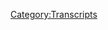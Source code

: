 {{DEFAULTSORT:
    #_TRANSCRIPT_0675:April 25, 2022
}}{{Transcript
    | title         = [[675: April 25, 2022]]
    | caption       = [https://knowledgefight.libsyn.com/675-april-25-2022 Listen to this episode on Libsyn]
    | episodeNumber = [[675: April 25, 2022|675]]
    | length        = 01:48:22
}}

{{MessageBox
    | header     = Warning: Bot Generated Content
    | text       = This transcript was automatically generated by transcription software and likely contains many mistakes and misattributions. Please check the audio for definitive quotes, attribution, and context.
    | image      = N3yvass4myg91.webp
    | imagewidth = 50px
    | id         = warning
}}

{{TranscriptBlock
    | name      = Unknown Speaker
    | timestamp = 00:00:00.000
    | text      = N-N-N-N-N-N-N-Knowledge Fight
}}

{{TranscriptBlock
    | name      = Unknown Speaker
    | timestamp = 00:00:13.000
    | text      = Dan and Jordan, I am sweating.
}}

{{TranscriptBlock
    | name      = Unknown Speaker
    | timestamp = 00:00:18.000
    | text      = knowledgefight.com, it's time to pray.
}}

{{TranscriptBlock
    | name      = Unknown Speaker
    | timestamp = 00:00:21.000
    | text      = I have great respect for Knowledge Fight.
}}

{{TranscriptBlock
    | name      = Unknown Speaker
    | timestamp = 00:00:24.000
    | text      = I'm sick of them posing as if they're the good guys saying,
}}

{{TranscriptBlock
    | name      = Unknown Speaker
    | timestamp = 00:00:27.000
    | text      = we are the bad guys, Knowledge Fight.
}}

{{TranscriptBlock
    | name      = Unknown Speaker
    | timestamp = 00:00:30.000
    | text      = Dan and Jordan, Knowledge Fight.
}}

{{TranscriptBlock
    | name      = Unknown Speaker
    | timestamp = 00:00:32.000
    | text      = RITALURD, RITALURD, RITALURD.
}}

{{TranscriptBlock
    | name      = Unknown Speaker
    | timestamp = 00:00:34.000
    | text      = I need, I need money.
}}

{{TranscriptBlock
    | name      = Unknown Speaker
    | timestamp = 00:00:36.000
    | text      = RITALURD, RITALURD, RITALURD.
}}

{{TranscriptBlock
    | name      = Unknown Speaker
    | timestamp = 00:00:39.000
    | text      = Andy and Kansas, Andy and, Andy and,
}}

{{TranscriptBlock
    | name      = Unknown Speaker
    | timestamp = 00:00:42.000
    | text      = Stop it. Andy and Ken, Andy and Kansas.
}}

{{TranscriptBlock
    | name      = Unknown Speaker
    | timestamp = 00:00:44.000
    | text      = Andy and, Andy and,
}}

{{TranscriptBlock
    | name      = Unknown Speaker
    | timestamp = 00:00:46.000
    | text      = It's time to pray.
}}

{{TranscriptBlock
    | name      = Unknown Speaker
    | timestamp = 00:00:47.000
    | text      = Andy and Kansas, you're on the air, thanks for holding us.
}}

{{TranscriptBlock
    | name      = Unknown Speaker
    | timestamp = 00:00:49.000
    | text      = Hello Alex, I'm a face-to-face caller. I'm a huge fan.
}}

{{TranscriptBlock
    | name      = Unknown Speaker
    | timestamp = 00:00:52.000
    | text      = I love your work.
}}

{{TranscriptBlock
    | name      = Unknown Speaker
    | timestamp = 00:00:53.000
    | text      = Knowledge Fight.
}}

{{TranscriptBlock
    | name      = Unknown Speaker
    | timestamp = 00:00:54.000
    | text      = N-N-N-N-N-N-N-Knowledge Fight
}}

{{TranscriptBlock
    | name      = Unknown Speaker
    | timestamp = 00:00:56.000
    | text      = I love you.
}}

{{TranscriptBlock
    | name      = Unknown Speaker
    | timestamp = 00:00:57.000
    | text      = Hey everybody, welcome back to Knowledge Fight.
}}

{{TranscriptBlock
    | name      = Unknown Speaker
    | timestamp = 00:00:58.000
    | text      = I'm Dan.
}}

{{TranscriptBlock
    | name      = Unknown Speaker
    | timestamp = 00:00:59.000
    | text      = I'm Jordan.
}}

{{TranscriptBlock
    | name      = Unknown Speaker
    | timestamp = 00:01:00.000
    | text      = We're couple dudes.
}}

{{TranscriptBlock
    | name      = Unknown Speaker
    | timestamp = 00:01:01.000
    | text      = I like to sit around, worship at the altar of Selene, and talk a little bit about Alex
}}

{{TranscriptBlock
    | name      = Unknown Speaker
    | timestamp = 00:01:06.000
    | text      = Jones.
}}

{{TranscriptBlock
    | name      = Unknown Speaker
    | timestamp = 00:01:07.000
    | text      = Oh, indeed we are, Dan.
}}

{{TranscriptBlock
    | name      = Unknown Speaker
    | timestamp = 00:01:08.000
    | text      = Jordan.
}}

{{TranscriptBlock
    | name      = Unknown Speaker
    | timestamp = 00:01:09.000
    | text      = Dan.
}}

{{TranscriptBlock
    | name      = Unknown Speaker
    | timestamp = 00:01:10.000
    | text      = Jordan.
}}

{{TranscriptBlock
    | name      = Unknown Speaker
    | timestamp = 00:01:11.000
    | text      = Quick question for you.
}}

{{TranscriptBlock
    | name      = Unknown Speaker
    | timestamp = 00:01:12.000
    | text      = What's up?
}}

{{TranscriptBlock
    | name      = Unknown Speaker
    | timestamp = 00:01:13.000
    | text      = What's your bright spot today?
}}

{{TranscriptBlock
    | name      = Unknown Speaker
    | timestamp = 00:01:14.000
    | text      = My bright spot is...
}}

{{TranscriptBlock
    | name      = Unknown Speaker
    | timestamp = 00:01:15.000
    | text      = Okay, so here's the deal.
}}

{{TranscriptBlock
    | name      = Unknown Speaker
    | timestamp = 00:01:16.000
    | text      = Okay.
}}

{{TranscriptBlock
    | name      = Unknown Speaker
    | timestamp = 00:01:17.000
    | text      = I have a history in the past of every now and again just being like, ah, fuck it, and
}}

{{TranscriptBlock
    | name      = Unknown Speaker
    | timestamp = 00:01:20.400
    | text      = then shaving my head.
}}

{{TranscriptBlock
    | name      = Unknown Speaker
    | timestamp = 00:01:21.599
    | text      = Yes, that's true.
}}

{{TranscriptBlock
    | name      = Unknown Speaker
    | timestamp = 00:01:23.359
    | text      = And I had a moment like that the other night, and I was very close to shaving all my hair
}}

{{TranscriptBlock
    | name      = Unknown Speaker
    | timestamp = 00:01:29.879
    | text      = off.
}}

{{TranscriptBlock
    | name      = Unknown Speaker
    | timestamp = 00:01:30.879
    | text      = But then...
}}

{{TranscriptBlock
    | name      = Unknown Speaker
    | timestamp = 00:01:31.879
    | text      = Why?
}}

{{TranscriptBlock
    | name      = Unknown Speaker
    | timestamp = 00:01:32.879
    | text      = Just any particular reason?
}}

{{TranscriptBlock
    | name      = Unknown Speaker
    | timestamp = 00:01:33.879
    | text      = It never really has a reason.
}}

{{TranscriptBlock
    | name      = Unknown Speaker
    | timestamp = 00:01:35.480
    | text      = It's just kind of like, well, it feels like it's time.
}}

{{TranscriptBlock
    | name      = Unknown Speaker
    | timestamp = 00:01:37.640
    | text      = Yeah, that's fair.
}}

{{TranscriptBlock
    | name      = Unknown Speaker
    | timestamp = 00:01:38.640
    | text      = I do enjoy having a bald head.
}}

{{TranscriptBlock
    | name      = Unknown Speaker
    | timestamp = 00:01:40.840
    | text      = It feels kind of good.
}}

{{TranscriptBlock
    | name      = Unknown Speaker
    | timestamp = 00:01:41.840
    | text      = When you take a shower, the water hitting your bald head feels really good.
}}

{{TranscriptBlock
    | name      = Unknown Speaker
    | timestamp = 00:01:45.359
    | text      = I bet that does feel really good.
}}

{{TranscriptBlock
    | name      = Unknown Speaker
    | timestamp = 00:01:46.560
    | text      = It just rolls off you.
}}

{{TranscriptBlock
    | name      = Unknown Speaker
    | timestamp = 00:01:48.120
    | text      = Never felt it before, but I've got it.
}}

{{TranscriptBlock
    | name      = Unknown Speaker
    | timestamp = 00:01:49.120
    | text      = Oh, so good.
}}

{{TranscriptBlock
    | name      = Unknown Speaker
    | timestamp = 00:01:50.120
    | text      = I've got about four years left where I have the choice.
}}

{{TranscriptBlock
    | name      = Unknown Speaker
    | timestamp = 00:01:53.120
    | text      = Look forward to it once that happens.
}}

{{TranscriptBlock
    | name      = Unknown Speaker
    | timestamp = 00:01:56.519
    | text      = But then I had this moment in advance of shaving my head that I usually have after the fact,
}}

{{TranscriptBlock
    | name      = Unknown Speaker
    | timestamp = 00:02:03.760
    | text      = and that is I remembered that I really like the front and top of my head bald, but the
}}

{{TranscriptBlock
    | name      = Unknown Speaker
    | timestamp = 00:02:09.680
    | text      = back is a disaster.
}}

{{TranscriptBlock
    | name      = Unknown Speaker
    | timestamp = 00:02:10.680
    | text      = Ooh, no.
}}

{{TranscriptBlock
    | name      = Unknown Speaker
    | timestamp = 00:02:11.680
    | text      = I got those rolls on the back of my head.
}}

{{TranscriptBlock
    | name      = Unknown Speaker
    | timestamp = 00:02:12.680
    | text      = Oh, you got that thing.
}}

{{TranscriptBlock
    | name      = Unknown Speaker
    | timestamp = 00:02:14.319
    | text      = Yeah.
}}

{{TranscriptBlock
    | name      = Unknown Speaker
    | timestamp = 00:02:15.319
    | text      = Okay.
}}

{{TranscriptBlock
    | name      = Unknown Speaker
    | timestamp = 00:02:16.319
    | text      = All right.
}}

{{TranscriptBlock
    | name      = Unknown Speaker
    | timestamp = 00:02:17.319
    | text      = It's really hard to shave that.
}}

{{TranscriptBlock
    | name      = Unknown Speaker
    | timestamp = 00:02:18.319
    | text      = Sure, of course.
}}

{{TranscriptBlock
    | name      = Unknown Speaker
    | timestamp = 00:02:19.319
    | text      = I realize that, and I'm like, yeah, the allure of this is not as good as the reality.
}}

{{TranscriptBlock
    | name      = Unknown Speaker
    | timestamp = 00:02:24.960
    | text      = So I'm going to make an appointment to go get a haircut, and I think it's a bright spot
}}

{{TranscriptBlock
    | name      = Unknown Speaker
    | timestamp = 00:02:30.080
    | text      = because it's progress.
}}

{{TranscriptBlock
    | name      = Unknown Speaker
    | timestamp = 00:02:31.080
    | text      = Like in the past, I would have just barreled in and bzzzed, but this time I thought about
}}

{{TranscriptBlock
    | name      = Unknown Speaker
    | timestamp = 00:02:36.719
    | text      = it and realized, no, no, no, the back of my head does exist.
}}

{{TranscriptBlock
    | name      = Unknown Speaker
    | timestamp = 00:02:40.159
    | text      = Wow.
}}

{{TranscriptBlock
    | name      = Unknown Speaker
    | timestamp = 00:02:41.159
    | text      = When hindsight being 20-20 turns into foresight 20-20, that's a victory of epic proportions,
}}

{{TranscriptBlock
    | name      = Unknown Speaker
    | timestamp = 00:02:46.759
    | text      = right?
}}

{{TranscriptBlock
    | name      = Unknown Speaker
    | timestamp = 00:02:47.759
    | text      = I'm Dan, and this is 20-20.
}}

{{TranscriptBlock
    | name      = Unknown Speaker
    | timestamp = 00:02:48.759
    | text      = God damn it.
}}

{{TranscriptBlock
    | name      = Unknown Speaker
    | timestamp = 00:02:49.759
    | text      = So what's your bright spot?
}}

{{TranscriptBlock
    | name      = Unknown Speaker
    | timestamp = 00:02:51.479
    | text      = My bright spot is I found Jamie Loftus's new podcast, Ghost Church.
}}

{{TranscriptBlock
    | name      = Unknown Speaker
    | timestamp = 00:02:58.639
    | text      = Very good.
}}

{{TranscriptBlock
    | name      = Unknown Speaker
    | timestamp = 00:02:59.639
    | text      = It's about that single person, point of view, non-fiction kind of thing.
}}

{{TranscriptBlock
    | name      = Unknown Speaker
    | timestamp = 00:03:04.800
    | text      = It's great.
}}

{{TranscriptBlock
    | name      = Unknown Speaker
    | timestamp = 00:03:05.800
    | text      = It's really enjoyable.
}}

{{TranscriptBlock
    | name      = Unknown Speaker
    | timestamp = 00:03:06.800
    | text      = I wish it was about Cactus Tony, of course.
}}

{{TranscriptBlock
    | name      = Unknown Speaker
    | timestamp = 00:03:08.280
    | text      = Sure.
}}

{{TranscriptBlock
    | name      = Unknown Speaker
    | timestamp = 00:03:09.280
    | text      = The long story.
}}

{{TranscriptBlock
    | name      = Unknown Speaker
    | timestamp = 00:03:10.280
    | text      = Yeah, the greatest example of the format, but it is very good, and it's about that spiritualism
}}

{{TranscriptBlock
    | name      = Unknown Speaker
    | timestamp = 00:03:16.400
    | text      = era right now that I've always found incredibly fascinating whenever so many fucking mediums
}}

{{TranscriptBlock
    | name      = Unknown Speaker
    | timestamp = 00:03:22.439
    | text      = were going around, like it's fine.
}}

{{TranscriptBlock
    | name      = Unknown Speaker
    | timestamp = 00:03:24.719
    | text      = Like they were just like, yeah, let's do this.
}}

{{TranscriptBlock
    | name      = Unknown Speaker
    | timestamp = 00:03:26.639
    | text      = It's crazy.
}}

{{TranscriptBlock
    | name      = Unknown Speaker
    | timestamp = 00:03:27.639
    | text      = Well, I'll have to give that a check out.
}}

{{TranscriptBlock
    | name      = Unknown Speaker
    | timestamp = 00:03:30.319
    | text      = Sounds good.
}}

{{TranscriptBlock
    | name      = Unknown Speaker
    | timestamp = 00:03:31.319
    | text      = It is interesting.
}}

{{TranscriptBlock
    | name      = Unknown Speaker
    | timestamp = 00:03:32.319
    | text      = Yeah.
}}

{{TranscriptBlock
    | name      = Unknown Speaker
    | timestamp = 00:03:33.319
    | text      = Awesome.
}}

{{TranscriptBlock
    | name      = Unknown Speaker
    | timestamp = 00:03:34.319
    | text      = Well, Jordan, today we have a not so awesome episode to go over.
}}

{{TranscriptBlock
    | name      = Unknown Speaker
    | timestamp = 00:03:35.319
    | text      = Yeah!
}}

{{TranscriptBlock
    | name      = Unknown Speaker
    | timestamp = 00:03:36.319
    | text      = I kind of figured that.
}}

{{TranscriptBlock
    | name      = Unknown Speaker
    | timestamp = 00:03:37.319
    | text      = This is one of the most discordant episodes of Alex's show I've heard in a long time.
}}

{{TranscriptBlock
    | name      = Unknown Speaker
    | timestamp = 00:03:42.199
    | text      = Interesting.
}}

{{TranscriptBlock
    | name      = Unknown Speaker
    | timestamp = 00:03:43.199
    | text      = There's really no sense, and if anything is to be taken seriously, it is deeply, deeply
}}

{{TranscriptBlock
    | name      = Unknown Speaker
    | timestamp = 00:03:47.639
    | text      = disturbing.
}}

{{TranscriptBlock
    | name      = Unknown Speaker
    | timestamp = 00:03:48.639
    | text      = There we go.
}}

{{TranscriptBlock
    | name      = Unknown Speaker
    | timestamp = 00:03:49.639
    | text      = And we'll get into that, but before we do, let's say hello to some new wonks.
}}

{{TranscriptBlock
    | name      = Unknown Speaker
    | timestamp = 00:03:52.120
    | text      = That's a great idea.
}}

{{TranscriptBlock
    | name      = Unknown Speaker
    | timestamp = 00:03:53.120
    | text      = So first, Una Llama Bomber, thank you so much.
}}

{{TranscriptBlock
    | name      = Unknown Speaker
    | timestamp = 00:03:55.439
    | text      = You are now a policy wonk.
}}

{{TranscriptBlock
    | name      = Unknown Speaker
    | timestamp = 00:03:56.879
    | text      = I'm a policy wonk.
}}

{{TranscriptBlock
    | name      = Unknown Speaker
    | timestamp = 00:03:57.879
    | text      = Thank you very much.
}}

{{TranscriptBlock
    | name      = Unknown Speaker
    | timestamp = 00:03:58.879
    | text      = If I understand correctly, that means like universities, airports, and llamas.
}}

{{TranscriptBlock
    | name      = Unknown Speaker
    | timestamp = 00:04:02.759
    | text      = And llamas.
}}

{{TranscriptBlock
    | name      = Unknown Speaker
    | timestamp = 00:04:03.759
    | text      = Yeah, yeah, yeah.
}}

{{TranscriptBlock
    | name      = Unknown Speaker
    | timestamp = 00:04:04.759
    | text      = Absolutely.
}}

{{TranscriptBlock
    | name      = Unknown Speaker
    | timestamp = 00:04:05.759
    | text      = Next, Hearing Roger Stone's orgy janitor made me say gross out loud while washing dishes.
}}

{{TranscriptBlock
    | name      = Unknown Speaker
    | timestamp = 00:04:09.379
    | text      = Thank you so much.
}}

{{TranscriptBlock
    | name      = Unknown Speaker
    | timestamp = 00:04:10.379
    | text      = You are now a policy wonk.
}}

{{TranscriptBlock
    | name      = Unknown Speaker
    | timestamp = 00:04:11.379
    | text      = I'm a policy wonk.
}}

{{TranscriptBlock
    | name      = Unknown Speaker
    | timestamp = 00:04:12.379
    | text      = Thank you very much.
}}

{{TranscriptBlock
    | name      = Unknown Speaker
    | timestamp = 00:04:13.379
    | text      = Thank you.
}}

{{TranscriptBlock
    | name      = Unknown Speaker
    | timestamp = 00:04:14.379
    | text      = Next, a little snacky for me.
}}

{{TranscriptBlock
    | name      = Unknown Speaker
    | timestamp = 00:04:15.379
    | text      = Thank you so much.
}}

{{TranscriptBlock
    | name      = Unknown Speaker
    | timestamp = 00:04:16.379
    | text      = You are now a policy wonk.
}}

{{TranscriptBlock
    | name      = Unknown Speaker
    | timestamp = 00:04:17.379
    | text      = I'm a policy wonk.
}}

{{TranscriptBlock
    | name      = Unknown Speaker
    | timestamp = 00:04:18.379
    | text      = Thank you very much.
}}

{{TranscriptBlock
    | name      = Unknown Speaker
    | timestamp = 00:04:19.379
    | text      = Thank you.
}}

{{TranscriptBlock
    | name      = Unknown Speaker
    | timestamp = 00:04:20.379
    | text      = Next, Andy in Kansas, even though I'm not Andy, nor have I ever been to Kansas.
}}

{{TranscriptBlock
    | name      = Unknown Speaker
    | timestamp = 00:04:22.519
    | text      = Thank you so much.
}}

{{TranscriptBlock
    | name      = Unknown Speaker
    | timestamp = 00:04:23.519
    | text      = You are now a policy wonk.
}}

{{TranscriptBlock
    | name      = Unknown Speaker
    | timestamp = 00:04:24.519
    | text      = I'm a policy wonk.
}}

{{TranscriptBlock
    | name      = Unknown Speaker
    | timestamp = 00:04:25.519
    | text      = Thank you very much.
}}

{{TranscriptBlock
    | name      = Unknown Speaker
    | timestamp = 00:04:26.519
    | text      = And this guy sounds like a smooth jazz cat, Gary Piano.
}}

{{TranscriptBlock
    | name      = Unknown Speaker
    | timestamp = 00:04:29.819
    | text      = Thank you so much.
}}

{{TranscriptBlock
    | name      = Unknown Speaker
    | timestamp = 00:04:30.819
    | text      = You are now a policy wonk.
}}

{{TranscriptBlock
    | name      = Unknown Speaker
    | timestamp = 00:04:31.819
    | text      = I'm a policy wonk.
}}

{{TranscriptBlock
    | name      = Unknown Speaker
    | timestamp = 00:04:33.120
    | text      = Thank you very much.
}}

{{TranscriptBlock
    | name      = Unknown Speaker
    | timestamp = 00:04:34.120
    | text      = All right, we got a couple of technocrats up in the mix here, so first, Jay, also happy
}}

{{TranscriptBlock
    | name      = Unknown Speaker
    | timestamp = 00:04:38.319
    | text      = belated birthday.
}}

{{TranscriptBlock
    | name      = Unknown Speaker
    | timestamp = 00:04:39.319
    | text      = Sure.
}}

{{TranscriptBlock
    | name      = Unknown Speaker
    | timestamp = 00:04:40.319
    | text      = I think we're a little bit behind.
}}

{{TranscriptBlock
    | name      = Unknown Speaker
    | timestamp = 00:04:41.319
    | text      = Don't worry about it.
}}

{{TranscriptBlock
    | name      = Unknown Speaker
    | timestamp = 00:04:42.319
    | text      = Happy birthday, brah.
}}

{{TranscriptBlock
    | name      = Unknown Speaker
    | timestamp = 00:04:43.319
    | text      = Next, also a shout out to all my gay frogs and trans rights or human rights.
}}

{{TranscriptBlock
    | name      = Unknown Speaker
    | timestamp = 00:04:48.160
    | text      = Thank you so much.
}}

{{TranscriptBlock
    | name      = Unknown Speaker
    | timestamp = 00:04:49.160
    | text      = You are now a technocrat.
}}

{{TranscriptBlock
    | name      = Unknown Speaker
    | timestamp = 00:04:50.160
    | text      = I'm a policy wonk.
}}

{{TranscriptBlock
    | name      = Unknown Speaker
    | timestamp = 00:04:51.279
    | text      = I have risen above my enemies.
}}

{{TranscriptBlock
    | name      = Unknown Speaker
    | timestamp = 00:04:54.600
    | text      = I might quit tomorrow, actually.
}}

{{TranscriptBlock
    | name      = Unknown Speaker
    | timestamp = 00:04:55.920
    | text      = I'm just going to take a little breaky now.
}}

{{TranscriptBlock
    | name      = Unknown Speaker
    | timestamp = 00:04:58.759
    | text      = A little breaky for me, and then we're going to come back and I'm going to start the show
}}

{{TranscriptBlock
    | name      = Unknown Speaker
    | timestamp = 00:05:07.120
    | text      = over.
}}

{{TranscriptBlock
    | name      = Unknown Speaker
    | timestamp = 00:05:08.120
    | text      = But I'm the devil.
}}

{{TranscriptBlock
    | name      = Unknown Speaker
    | timestamp = 00:05:09.120
    | text      = I've got to be taking over here.
}}

{{TranscriptBlock
    | name      = Unknown Speaker
    | timestamp = 00:05:10.120
    | text      = I mean, all this, blah, blah, blah, blah.
}}

{{TranscriptBlock
    | name      = Unknown Speaker
    | timestamp = 00:05:12.319
    | text      = Fuck you.
}}

{{TranscriptBlock
    | name      = Unknown Speaker
    | timestamp = 00:05:13.639
    | text      = Fuck you.
}}

{{TranscriptBlock
    | name      = Unknown Speaker
    | timestamp = 00:05:14.639
    | text      = I got plenty of words for you, but at the end of the day, fuck you and your new world
}}

{{TranscriptBlock
    | name      = Unknown Speaker
    | timestamp = 00:05:18.319
    | text      = order and fuck the horse you rode in on and all your shit.
}}

{{TranscriptBlock
    | name      = Unknown Speaker
    | timestamp = 00:05:22.959
    | text      = Maybe today should be my last broadcast.
}}

{{TranscriptBlock
    | name      = Unknown Speaker
    | timestamp = 00:05:25.120
    | text      = Maybe I'll just be gone a month, maybe five years.
}}

{{TranscriptBlock
    | name      = Unknown Speaker
    | timestamp = 00:05:28.480
    | text      = Maybe I'll walk out of here tomorrow and you never see me again.
}}

{{TranscriptBlock
    | name      = Unknown Speaker
    | timestamp = 00:05:32.519
    | text      = That's really what I want to do.
}}

{{TranscriptBlock
    | name      = Unknown Speaker
    | timestamp = 00:05:34.600
    | text      = I never want to come back here again.
}}

{{TranscriptBlock
    | name      = Unknown Speaker
    | timestamp = 00:05:36.160
    | text      = I apologize to the crew and the listeners yesterday that I was legitimately having breakdowns
}}

{{TranscriptBlock
    | name      = Unknown Speaker
    | timestamp = 00:05:41.920
    | text      = on here.
}}

{{TranscriptBlock
    | name      = Unknown Speaker
    | timestamp = 00:05:42.920
    | text      = I'll be better tomorrow.
}}

{{TranscriptBlock
    | name      = Unknown Speaker
    | timestamp = 00:05:44.959
    | text      = He's not.
}}

{{TranscriptBlock
    | name      = Unknown Speaker
    | timestamp = 00:05:45.959
    | text      = Boy, is he not.
}}

{{TranscriptBlock
    | name      = Unknown Speaker
    | timestamp = 00:05:47.120
    | text      = I was really thinking today was going to be the day.
}}

{{TranscriptBlock
    | name      = Unknown Speaker
    | timestamp = 00:05:49.639
    | text      = Nope.
}}

{{TranscriptBlock
    | name      = Unknown Speaker
    | timestamp = 00:05:50.639
    | text      = Nope.
}}

{{TranscriptBlock
    | name      = Unknown Speaker
    | timestamp = 00:05:51.639
    | text      = Shit.
}}

{{TranscriptBlock
    | name      = Unknown Speaker
    | timestamp = 00:05:52.639
    | text      = So today we're going to be going over April 25th, 2022.
}}

{{TranscriptBlock
    | name      = Unknown Speaker
    | timestamp = 00:05:54.160
    | text      = That's Monday to you.
}}

{{TranscriptBlock
    | name      = Unknown Speaker
    | timestamp = 00:05:55.160
    | text      = All right.
}}

{{TranscriptBlock
    | name      = Unknown Speaker
    | timestamp = 00:05:56.160
    | text      = That one actually works.
}}

{{TranscriptBlock
    | name      = Unknown Speaker
    | timestamp = 00:05:57.560
    | text      = And this was upsetting.
}}

{{TranscriptBlock
    | name      = Unknown Speaker
    | timestamp = 00:06:03.199
    | text      = This was a disturbing episode and I think, I texted you and I was like, maybe we need
}}

{{TranscriptBlock
    | name      = Unknown Speaker
    | timestamp = 00:06:08.000
    | text      = to do a Tuesday episode.
}}

{{TranscriptBlock
    | name      = Unknown Speaker
    | timestamp = 00:06:09.759
    | text      = That's how absurd this was.
}}

{{TranscriptBlock
    | name      = Unknown Speaker
    | timestamp = 00:06:12.519
    | text      = About 10 minutes into the episode, I was like, worried.
}}

{{TranscriptBlock
    | name      = Unknown Speaker
    | timestamp = 00:06:17.279
    | text      = Okay.
}}

{{TranscriptBlock
    | name      = Unknown Speaker
    | timestamp = 00:06:18.920
    | text      = You were worried.
}}

{{TranscriptBlock
    | name      = Unknown Speaker
    | timestamp = 00:06:19.959
    | text      = It's not a common experience that I have.
}}

{{TranscriptBlock
    | name      = Unknown Speaker
    | timestamp = 00:06:23.519
    | text      = It was, it was just, it was a very different vibe than I'm used to and I think you'll feel
}}

{{TranscriptBlock
    | name      = Unknown Speaker
    | timestamp = 00:06:28.319
    | text      = it as we go, but here's where the episode starts.
}}

{{TranscriptBlock
    | name      = Unknown Speaker
    | timestamp = 00:06:31.759
    | text      = Something hit me last night and this morning while I was reading all the news and looking
}}

{{TranscriptBlock
    | name      = Unknown Speaker
    | timestamp = 00:06:37.480
    | text      = at the research and it's something we really talked about quite a bit here on air in the
}}

{{TranscriptBlock
    | name      = Unknown Speaker
    | timestamp = 00:06:42.680
    | text      = past, but we're now here and I really think I should take today out to really thank you
}}

{{TranscriptBlock
    | name      = Unknown Speaker
    | timestamp = 00:06:53.279
    | text      = all and to tell you that I really appreciate you because we could be off the air at any
}}

{{TranscriptBlock
    | name      = Unknown Speaker
    | timestamp = 00:07:00.160
    | text      = moment.
}}

{{TranscriptBlock
    | name      = Unknown Speaker
    | timestamp = 00:07:01.879
    | text      = You could be plunged into a massive power outage that will be the beginning of martial
}}

{{TranscriptBlock
    | name      = Unknown Speaker
    | timestamp = 00:07:06.160
    | text      = law and we will be in the next phase of the new world order, the purposeful collapse of
}}

{{TranscriptBlock
    | name      = Unknown Speaker
    | timestamp = 00:07:12.879
    | text      = civilization and massive, at least 90% depopulation in the next eight years.
}}

{{TranscriptBlock
    | name      = Unknown Speaker
    | timestamp = 00:07:19.920
    | text      = That's fast.
}}

{{TranscriptBlock
    | name      = Unknown Speaker
    | timestamp = 00:07:20.920
    | text      = They're actually doing it.
}}

{{TranscriptBlock
    | name      = Unknown Speaker
    | timestamp = 00:07:21.920
    | text      = It's actually happening and just to chronicle all the attacks they're running right now
}}

{{TranscriptBlock
    | name      = Unknown Speaker
    | timestamp = 00:07:26.420
    | text      = would take the four hour show.
}}

{{TranscriptBlock
    | name      = Unknown Speaker
    | timestamp = 00:07:27.879
    | text      = We're going to hit a lot of them.
}}

{{TranscriptBlock
    | name      = Unknown Speaker
    | timestamp = 00:07:29.519
    | text      = But as I look at all this incredibly important news, that is the most important and we have
}}

{{TranscriptBlock
    | name      = Unknown Speaker
    | timestamp = 00:07:35.000
    | text      = all the pieces.
}}

{{TranscriptBlock
    | name      = Unknown Speaker
    | timestamp = 00:07:37.339
    | text      = I know exactly what's going to happen.
}}

{{TranscriptBlock
    | name      = Unknown Speaker
    | timestamp = 00:07:39.680
    | text      = The only question is what is the timetable?
}}

{{TranscriptBlock
    | name      = Unknown Speaker
    | timestamp = 00:07:41.759
    | text      = I think you know what's happening as well.
}}

{{TranscriptBlock
    | name      = Unknown Speaker
    | timestamp = 00:07:43.680
    | text      = So there's a real sense of a vibe that he's kind of saying goodbye a little bit.
}}

{{TranscriptBlock
    | name      = Unknown Speaker
    | timestamp = 00:07:50.040
    | text      = There is definitely that.
}}

{{TranscriptBlock
    | name      = Unknown Speaker
    | timestamp = 00:07:51.120
    | text      = There is a different vibe to this than a lot of times that he talks doom.
}}

{{TranscriptBlock
    | name      = Unknown Speaker
    | timestamp = 00:07:57.439
    | text      = There is a subdued kind of measured presentation to this.
}}

{{TranscriptBlock
    | name      = Unknown Speaker
    | timestamp = 00:08:04.240
    | text      = It creeped me out.
}}

{{TranscriptBlock
    | name      = Unknown Speaker
    | timestamp = 00:08:05.680
    | text      = I mean it does seem like the normal outburst of how we're all going to die comes from whenever
}}

{{TranscriptBlock
    | name      = Unknown Speaker
    | timestamp = 00:08:11.060
    | text      = he's having a bad day and has lost in some fashion, usually in the court system.
}}

{{TranscriptBlock
    | name      = Unknown Speaker
    | timestamp = 00:08:17.279
    | text      = This sounds like he's saying goodbye through this medium of dance, I suppose.
}}

{{TranscriptBlock
    | name      = Unknown Speaker
    | timestamp = 00:08:22.199
    | text      = I have a working theory that is Alex realized that maybe this bankruptcy thing isn't going
}}

{{TranscriptBlock
    | name      = Unknown Speaker
    | timestamp = 00:08:29.879
    | text      = to work and that maybe the fact that the US trustees have written this letter of objection
}}

{{TranscriptBlock
    | name      = Unknown Speaker
    | timestamp = 00:08:37.320
    | text      = to his use of the bankruptcy system, this could trigger some kind of examination of
}}

{{TranscriptBlock
    | name      = Unknown Speaker
    | timestamp = 00:08:42.879
    | text      = his use of bankruptcy, which could lead to even more trouble.
}}

{{TranscriptBlock
    | name      = Unknown Speaker
    | timestamp = 00:08:47.159
    | text      = Well, I mean when you start to say the words criminal fraud.
}}

{{TranscriptBlock
    | name      = Unknown Speaker
    | timestamp = 00:08:51.440
    | text      = I don't know what the standards of that are.
}}

{{TranscriptBlock
    | name      = Unknown Speaker
    | timestamp = 00:08:53.480
    | text      = I don't either.
}}

{{TranscriptBlock
    | name      = Unknown Speaker
    | timestamp = 00:08:54.480
    | text      = I don't have any kind of insight information on this or anything, but it just feels like
}}

{{TranscriptBlock
    | name      = Unknown Speaker
    | timestamp = 00:08:59.779
    | text      = my theory is that this is Alex being like, I'm done.
}}

{{TranscriptBlock
    | name      = Unknown Speaker
    | timestamp = 00:09:04.440
    | text      = I've done everything I can.
}}

{{TranscriptBlock
    | name      = Unknown Speaker
    | timestamp = 00:09:05.960
    | text      = It was my last Hail Mary.
}}

{{TranscriptBlock
    | name      = Unknown Speaker
    | timestamp = 00:09:08.679
    | text      = I'm fucked.
}}

{{TranscriptBlock
    | name      = Unknown Speaker
    | timestamp = 00:09:09.679
    | text      = Right.
}}

{{TranscriptBlock
    | name      = Unknown Speaker
    | timestamp = 00:09:10.679
    | text      = That's kind of how I feel.
}}

{{TranscriptBlock
    | name      = Unknown Speaker
    | timestamp = 00:09:11.679
    | text      = Yeah, that's what I'm saying.
}}

{{TranscriptBlock
    | name      = Unknown Speaker
    | timestamp = 00:09:12.679
    | text      = I'm not saying the words criminal fraud, but we're in the ballpark where you should start
}}

{{TranscriptBlock
    | name      = Unknown Speaker
    | timestamp = 00:09:15.779
    | text      = to think about them and that's trouble.
}}

{{TranscriptBlock
    | name      = Unknown Speaker
    | timestamp = 00:09:18.000
    | text      = There are insinuations and hints of it.
}}

{{TranscriptBlock
    | name      = Unknown Speaker
    | timestamp = 00:09:21.919
    | text      = And it just like this beginning stretch of the episode, boy, howdy.
}}

{{TranscriptBlock
    | name      = Unknown Speaker
    | timestamp = 00:09:26.179
    | text      = There's that great song with Elvis where he talks about, baby, have I ever told you how
}}

{{TranscriptBlock
    | name      = Unknown Speaker
    | timestamp = 00:09:36.399
    | text      = much I really loved you?
}}

{{TranscriptBlock
    | name      = Unknown Speaker
    | timestamp = 00:09:40.039
    | text      = And he goes on to say that you were always on my mind.
}}

{{TranscriptBlock
    | name      = Unknown Speaker
    | timestamp = 00:09:43.480
    | text      = You were always on my mind.
}}

{{TranscriptBlock
    | name      = Unknown Speaker
    | timestamp = 00:09:45.679
    | text      = And I've told the listeners how much I love you and appreciate you and the great historic
}}

{{TranscriptBlock
    | name      = Unknown Speaker
    | timestamp = 00:09:48.440
    | text      = battle we've been through.
}}

{{TranscriptBlock
    | name      = Unknown Speaker
    | timestamp = 00:09:50.000
    | text      = We tried to stop them initiating this final phase and we'd have a good chance going into
}}

{{TranscriptBlock
    | name      = Unknown Speaker
    | timestamp = 00:09:54.879
    | text      = this dark night to be able to beat them in the long run.
}}

{{TranscriptBlock
    | name      = Unknown Speaker
    | timestamp = 00:09:58.539
    | text      = But I really need to just, I'll still continue on as long as possible.
}}

{{TranscriptBlock
    | name      = Unknown Speaker
    | timestamp = 00:10:03.600
    | text      = Might be a month, might be two years, but you need to get ready and you need to get
}}

{{TranscriptBlock
    | name      = Unknown Speaker
    | timestamp = 00:10:09.559
    | text      = your family ready.
}}

{{TranscriptBlock
    | name      = Unknown Speaker
    | timestamp = 00:10:11.100
    | text      = And I've really been holding off telling you all this, but I just, I think you already
}}

{{TranscriptBlock
    | name      = Unknown Speaker
    | timestamp = 00:10:14.779
    | text      = know, but everything you see, everything's standing, everything that's been here is going
}}

{{TranscriptBlock
    | name      = Unknown Speaker
    | timestamp = 00:10:21.080
    | text      = to be gone.
}}

{{TranscriptBlock
    | name      = Unknown Speaker
    | timestamp = 00:10:22.360
    | text      = They really intend to kill 90% of us.
}}

{{TranscriptBlock
    | name      = Unknown Speaker
    | timestamp = 00:10:25.360
    | text      = And when it dawns on the left and the, and the Quizlings that have gone along with it,
}}

{{TranscriptBlock
    | name      = Unknown Speaker
    | timestamp = 00:10:29.240
    | text      = it'll be too late for them and too late for us to just get right with God.
}}

{{TranscriptBlock
    | name      = Unknown Speaker
    | timestamp = 00:10:32.940
    | text      = I'm trying to lay all this out today, but there's no doubt now.
}}

{{TranscriptBlock
    | name      = Unknown Speaker
    | timestamp = 00:10:37.320
    | text      = Okay.
}}

{{TranscriptBlock
    | name      = Unknown Speaker
    | timestamp = 00:10:38.320
    | text      = So this is bad.
}}

{{TranscriptBlock
    | name      = Unknown Speaker
    | timestamp = 00:10:40.320
    | text      = I keep, here's what I couldn't get out of my head.
}}

{{TranscriptBlock
    | name      = Unknown Speaker
    | timestamp = 00:10:45.320
    | text      = I couldn't get out of my head whenever NBC took the Tonight Show from Conan.
}}

{{TranscriptBlock
    | name      = Unknown Speaker
    | timestamp = 00:10:52.360
    | text      = I was like, what if this was Conan's final?
}}

{{TranscriptBlock
    | name      = Unknown Speaker
    | timestamp = 00:10:54.799
    | text      = God it'd be awesome.
}}

{{TranscriptBlock
    | name      = Unknown Speaker
    | timestamp = 00:10:57.120
    | text      = Instead of that like great speech about not giving in to cynicism.
}}

{{TranscriptBlock
    | name      = Unknown Speaker
    | timestamp = 00:11:00.960
    | text      = Amazing speech that was so heartfelt and beautiful instead he was just like, listen, they took
}}

{{TranscriptBlock
    | name      = Unknown Speaker
    | timestamp = 00:11:04.840
    | text      = this show from me.
}}

{{TranscriptBlock
    | name      = Unknown Speaker
    | timestamp = 00:11:06.080
    | text      = They're going to take everything from you.
}}

{{TranscriptBlock
    | name      = Unknown Speaker
    | timestamp = 00:11:07.840
    | text      = NBC is going to kill all of us.
}}

{{TranscriptBlock
    | name      = Unknown Speaker
    | timestamp = 00:11:09.600
    | text      = 90% of you will be dead tomorrow.
}}

{{TranscriptBlock
    | name      = Unknown Speaker
    | timestamp = 00:11:12.259
    | text      = Everything that is here will be gone.
}}

{{TranscriptBlock
    | name      = Unknown Speaker
    | timestamp = 00:11:14.480
    | text      = The monuments we built to the past will crumble and be taken over by Ivy.
}}

{{TranscriptBlock
    | name      = Unknown Speaker
    | timestamp = 00:11:20.720
    | text      = Andy Richter's just like, yep, that sounds right.
}}

{{TranscriptBlock
    | name      = Unknown Speaker
    | timestamp = 00:11:23.440
    | text      = Good work, buddy.
}}

{{TranscriptBlock
    | name      = Unknown Speaker
    | timestamp = 00:11:25.320
    | text      = Yeah, I think that would be a lot of fun.
}}

{{TranscriptBlock
    | name      = Unknown Speaker
    | timestamp = 00:11:31.159
    | text      = This is just fucked up.
}}

{{TranscriptBlock
    | name      = Unknown Speaker
    | timestamp = 00:11:32.159
    | text      = I mean, this is unacceptable on any level.
}}

{{TranscriptBlock
    | name      = Unknown Speaker
    | timestamp = 00:11:36.759
    | text      = There's the sort of presentation of it like you got to prepare your family, the shit's
}}

{{TranscriptBlock
    | name      = Unknown Speaker
    | timestamp = 00:11:41.519
    | text      = going down.
}}

{{TranscriptBlock
    | name      = Unknown Speaker
    | timestamp = 00:11:42.519
    | text      = No matter what, this is happening.
}}

{{TranscriptBlock
    | name      = Unknown Speaker
    | timestamp = 00:11:44.039
    | text      = Next eight years, 90% of everybody's going to be dead.
}}

{{TranscriptBlock
    | name      = Unknown Speaker
    | timestamp = 00:11:47.639
    | text      = And like there is a really constant sense at the beginning of this episode that like
}}

{{TranscriptBlock
    | name      = Unknown Speaker
    | timestamp = 00:11:52.539
    | text      = this can't be stopped.
}}

{{TranscriptBlock
    | name      = Unknown Speaker
    | timestamp = 00:11:54.000
    | text      = There's nothing we can do.
}}

{{TranscriptBlock
    | name      = Unknown Speaker
    | timestamp = 00:11:56.240
    | text      = I really care about this crew and I care about all you and I care about my family.
}}

{{TranscriptBlock
    | name      = Unknown Speaker
    | timestamp = 00:12:02.039
    | text      = And I just have a really sad feeling that we didn't stop this, but we did the best job
}}

{{TranscriptBlock
    | name      = Unknown Speaker
    | timestamp = 00:12:07.480
    | text      = we could.
}}

{{TranscriptBlock
    | name      = Unknown Speaker
    | timestamp = 00:12:11.559
    | text      = They are dismantling every facet of civilization.
}}

{{TranscriptBlock
    | name      = Unknown Speaker
    | timestamp = 00:12:15.519
    | text      = The third world is completely collapsed.
}}

{{TranscriptBlock
    | name      = Unknown Speaker
    | timestamp = 00:12:17.120
    | text      = Hundreds of millions are on their way now to Europe and the United States and North
}}

{{TranscriptBlock
    | name      = Unknown Speaker
    | timestamp = 00:12:20.440
    | text      = America.
}}

{{TranscriptBlock
    | name      = Unknown Speaker
    | timestamp = 00:12:21.440
    | text      = What?
}}

{{TranscriptBlock
    | name      = Unknown Speaker
    | timestamp = 00:12:22.440
    | text      = Mexico will completely collapse.
}}

{{TranscriptBlock
    | name      = Unknown Speaker
    | timestamp = 00:12:23.720
    | text      = We will collapse just like the blue cities.
}}

{{TranscriptBlock
    | name      = Unknown Speaker
    | timestamp = 00:12:26.799
    | text      = We're doing fine.
}}

{{TranscriptBlock
    | name      = Unknown Speaker
    | timestamp = 00:12:27.799
    | text      = The power grid will start failing and the public will beg for stability and that will
}}

{{TranscriptBlock
    | name      = Unknown Speaker
    | timestamp = 00:12:37.120
    | text      = cement the massive tyranny you already see happening in China.
}}

{{TranscriptBlock
    | name      = Unknown Speaker
    | timestamp = 00:12:41.120
    | text      = Yeah.
}}

{{TranscriptBlock
    | name      = Unknown Speaker
    | timestamp = 00:12:42.120
    | text      = I mean, this is, this is extreme and nonsensical, but I mean, there are some similarities to
}}

{{TranscriptBlock
    | name      = Unknown Speaker
    | timestamp = 00:12:49.000
    | text      = like what a lot of people believe will happen.
}}

{{TranscriptBlock
    | name      = Unknown Speaker
    | timestamp = 00:12:51.559
    | text      = Do like to climate refugees, the ways that some areas are going to become uninhabitable
}}

{{TranscriptBlock
    | name      = Unknown Speaker
    | timestamp = 00:12:57.759
    | text      = is just a reality of how things are trending and there are going to be massive inflows
}}

{{TranscriptBlock
    | name      = Unknown Speaker
    | timestamp = 00:13:04.360
    | text      = of refugees.
}}

{{TranscriptBlock
    | name      = Unknown Speaker
    | timestamp = 00:13:06.480
    | text      = Alex is pretending that they are used as a weapon by the globalist as opposed to being
}}

{{TranscriptBlock
    | name      = Unknown Speaker
    | timestamp = 00:13:12.019
    | text      = forcibly displaced by them.
}}

{{TranscriptBlock
    | name      = Unknown Speaker
    | timestamp = 00:13:13.720
    | text      = Well, not by the globalist, by climate change.
}}

{{TranscriptBlock
    | name      = Unknown Speaker
    | timestamp = 00:13:18.240
    | text      = So Alex is kind of weaponizing a potential real issue that we're going to be dealing
}}

{{TranscriptBlock
    | name      = Unknown Speaker
    | timestamp = 00:13:24.200
    | text      = with in the future and that's, that's pretty insidious.
}}

{{TranscriptBlock
    | name      = Unknown Speaker
    | timestamp = 00:13:27.919
    | text      = That's pretty nefarious.
}}

{{TranscriptBlock
    | name      = Unknown Speaker
    | timestamp = 00:13:28.919
    | text      = Yeah.
}}

{{TranscriptBlock
    | name      = Unknown Speaker
    | timestamp = 00:13:29.919
    | text      = I mean, it is hard to argue with a prediction that things are going to get bad right now.
}}

{{TranscriptBlock
    | name      = Unknown Speaker
    | timestamp = 00:13:36.480
    | text      = It does seem impossible for you to like, listen to look at the IPCC reports where scientists
}}

{{TranscriptBlock
    | name      = Unknown Speaker
    | timestamp = 00:13:43.240
    | text      = are getting, are waxing philosophical about what it would be like to live on a planet
}}

{{TranscriptBlock
    | name      = Unknown Speaker
    | timestamp = 00:13:49.320
    | text      = that functions and then see Biden being like, well, I mean, yeah, drilling is great, but
}}

{{TranscriptBlock
    | name      = Unknown Speaker
    | timestamp = 00:13:56.759
    | text      = not this way.
}}

{{TranscriptBlock
    | name      = Unknown Speaker
    | timestamp = 00:13:58.720
    | text      = Not this way.
}}

{{TranscriptBlock
    | name      = Unknown Speaker
    | timestamp = 00:13:59.720
    | text      = No, not how it's going to go.
}}

{{TranscriptBlock
    | name      = Unknown Speaker
    | timestamp = 00:14:00.720
    | text      = No.
}}

{{TranscriptBlock
    | name      = Unknown Speaker
    | timestamp = 00:14:01.720
    | text      = So look, it's been great knowing your audience quote, Alex.
}}

{{TranscriptBlock
    | name      = Unknown Speaker
    | timestamp = 00:14:06.360
    | text      = I just need to take this opportunity today to tell you what's coming.
}}

{{TranscriptBlock
    | name      = Unknown Speaker
    | timestamp = 00:14:10.120
    | text      = And also I really just feel like talking about how great it's been to know all of you and
}}

{{TranscriptBlock
    | name      = Unknown Speaker
    | timestamp = 00:14:15.440
    | text      = just in case we're off the air next week or next month, because it's that close, all the
}}

{{TranscriptBlock
    | name      = Unknown Speaker
    | timestamp = 00:14:20.679
    | text      = stops have been pulled out and we have a puppet president that takes direction on television
}}

{{TranscriptBlock
    | name      = Unknown Speaker
    | timestamp = 00:14:26.559
    | text      = from the Easter bunny.
}}

{{TranscriptBlock
    | name      = Unknown Speaker
    | timestamp = 00:14:27.559
    | text      = And that's not a joke.
}}

{{TranscriptBlock
    | name      = Unknown Speaker
    | timestamp = 00:14:29.519
    | text      = That's very serious.
}}

{{TranscriptBlock
    | name      = Unknown Speaker
    | timestamp = 00:14:30.519
    | text      = That's quite serious.
}}

{{TranscriptBlock
    | name      = Unknown Speaker
    | timestamp = 00:14:32.320
    | text      = Very serious.
}}

{{TranscriptBlock
    | name      = Unknown Speaker
    | timestamp = 00:14:33.879
    | text      = Very serious.
}}

{{TranscriptBlock
    | name      = Unknown Speaker
    | timestamp = 00:14:34.879
    | text      = Did you know that the globalists are run by the Easter bunny?
}}

{{TranscriptBlock
    | name      = Unknown Speaker
    | timestamp = 00:14:37.080
    | text      = I actually did not know that, but I've always suspected and to feel right now.
}}

{{TranscriptBlock
    | name      = Unknown Speaker
    | timestamp = 00:14:43.019
    | text      = It's amazing.
}}

{{TranscriptBlock
    | name      = Unknown Speaker
    | timestamp = 00:14:44.019
    | text      = Right.
}}

{{TranscriptBlock
    | name      = Unknown Speaker
    | timestamp = 00:14:45.019
    | text      = Like obviously maybe the person who was in the Easter bunny suit at the white house is
}}

{{TranscriptBlock
    | name      = Unknown Speaker
    | timestamp = 00:14:50.679
    | text      = celebration.
}}

{{TranscriptBlock
    | name      = Unknown Speaker
    | timestamp = 00:14:51.799
    | text      = Wasn't a random person who plays an Easter bunny.
}}

{{TranscriptBlock
    | name      = Unknown Speaker
    | timestamp = 00:14:55.360
    | text      = Maybe that was like a secret service agent or something.
}}

{{TranscriptBlock
    | name      = Unknown Speaker
    | timestamp = 00:14:58.279
    | text      = Nope.
}}

{{TranscriptBlock
    | name      = Unknown Speaker
    | timestamp = 00:14:59.279
    | text      = Nope.
}}

{{TranscriptBlock
    | name      = Unknown Speaker
    | timestamp = 00:15:00.279
    | text      = Probably want a random person in Easter bunny suit Easter bunny Easter bunny Easter bunny.
}}

{{TranscriptBlock
    | name      = Unknown Speaker
    | timestamp = 00:15:06.620
    | text      = Let's get them in here.
}}

{{TranscriptBlock
    | name      = Unknown Speaker
    | timestamp = 00:15:07.620
    | text      = We don't have any internal Easter bunnies and there's no way to get a suit on such short
}}

{{TranscriptBlock
    | name      = Unknown Speaker
    | timestamp = 00:15:12.000
    | text      = notice.
}}

{{TranscriptBlock
    | name      = Unknown Speaker
    | timestamp = 00:15:13.000
    | text      = It's not the same if it's an agent portraying the Easter bunny.
}}

{{TranscriptBlock
    | name      = Unknown Speaker
    | timestamp = 00:15:16.759
    | text      = No.
}}

{{TranscriptBlock
    | name      = Unknown Speaker
    | timestamp = 00:15:17.759
    | text      = No it's not.
}}

{{TranscriptBlock
    | name      = Unknown Speaker
    | timestamp = 00:15:18.759
    | text      = You need a professional in that suit.
}}

{{TranscriptBlock
    | name      = Unknown Speaker
    | timestamp = 00:15:19.759
    | text      = Absolutely.
}}

{{TranscriptBlock
    | name      = Unknown Speaker
    | timestamp = 00:15:20.759
    | text      = All those kids will be sad.
}}

{{TranscriptBlock
    | name      = Unknown Speaker
    | timestamp = 00:15:21.759
    | text      = So yeah, I think this is just nonsense, but we've, we've heard Alex say stuff like that
}}

{{TranscriptBlock
    | name      = Unknown Speaker
    | timestamp = 00:15:28.120
    | text      = though the like, it's been good to know you and things like that in the past, but I really
}}

{{TranscriptBlock
    | name      = Unknown Speaker
    | timestamp = 00:15:33.039
    | text      = do need to stress how different this feels.
}}

{{TranscriptBlock
    | name      = Unknown Speaker
    | timestamp = 00:15:35.100
    | text      = This is dark.
}}

{{TranscriptBlock
    | name      = Unknown Speaker
    | timestamp = 00:15:36.519
    | text      = And the idea that they've pulled out all the stops and we could be gone in a week, a lot
}}

{{TranscriptBlock
    | name      = Unknown Speaker
    | timestamp = 00:15:41.399
    | text      = of that feels like all of my attempts to put off the inevitable have failed.
}}

{{TranscriptBlock
    | name      = Unknown Speaker
    | timestamp = 00:15:47.620
    | text      = That is kind of, essentially all of my moves are gone.
}}

{{TranscriptBlock
    | name      = Unknown Speaker
    | timestamp = 00:15:49.840
    | text      = I'm in checkmate.
}}

{{TranscriptBlock
    | name      = Unknown Speaker
    | timestamp = 00:15:50.840
    | text      = Right.
}}

{{TranscriptBlock
    | name      = Unknown Speaker
    | timestamp = 00:15:51.840
    | text      = It does feel like he is admitting that out loud.
}}

{{TranscriptBlock
    | name      = Unknown Speaker
    | timestamp = 00:15:53.480
    | text      = That, I mean, obviously, you know, it would be tough to prove definitively, but it certainly
}}

{{TranscriptBlock
    | name      = Unknown Speaker
    | timestamp = 00:15:59.659
    | text      = fits like this subtext fits what's going on in the larger sense of this world.
}}

{{TranscriptBlock
    | name      = Unknown Speaker
    | timestamp = 00:16:04.539
    | text      = Which we could be reading too much into as we have in the past.
}}

{{TranscriptBlock
    | name      = Unknown Speaker
    | timestamp = 00:16:08.080
    | text      = It's possible, but this is a fucked up episode.
}}

{{TranscriptBlock
    | name      = Unknown Speaker
    | timestamp = 00:16:10.200
    | text      = This really does seem fucked up.
}}

{{TranscriptBlock
    | name      = Unknown Speaker
    | timestamp = 00:16:11.919
    | text      = Yeah.
}}

{{TranscriptBlock
    | name      = Unknown Speaker
    | timestamp = 00:16:12.919
    | text      = So anyway, everyone's going to camps.
}}

{{TranscriptBlock
    | name      = Unknown Speaker
    | timestamp = 00:16:14.539
    | text      = The sheep-like public, when everything is taken from them, will turn into complete monsters.
}}

{{TranscriptBlock
    | name      = Unknown Speaker
    | timestamp = 00:16:22.240
    | text      = And if they're told, Hey, go along with putting a hundred million Americans in camps, they'll
}}

{{TranscriptBlock
    | name      = Unknown Speaker
    | timestamp = 00:16:25.919
    | text      = do it.
}}

{{TranscriptBlock
    | name      = Unknown Speaker
    | timestamp = 00:16:26.919
    | text      = We will.
}}

{{TranscriptBlock
    | name      = Unknown Speaker
    | timestamp = 00:16:27.919
    | text      = And so my God, what have we done?
}}

{{TranscriptBlock
    | name      = Unknown Speaker
    | timestamp = 00:16:30.879
    | text      = What have we become?
}}

{{TranscriptBlock
    | name      = Unknown Speaker
    | timestamp = 00:16:31.879
    | text      = All over the country, they're trying to pass laws to kill babies after they're born.
}}

{{TranscriptBlock
    | name      = Unknown Speaker
    | timestamp = 00:16:36.000
    | text      = I mean, we, we were run by evil.
}}

{{TranscriptBlock
    | name      = Unknown Speaker
    | timestamp = 00:16:39.320
    | text      = We're the bad guys.
}}

{{TranscriptBlock
    | name      = Unknown Speaker
    | timestamp = 00:16:40.320
    | text      = We'll be right back, ladies and gentlemen.
}}

{{TranscriptBlock
    | name      = Unknown Speaker
    | timestamp = 00:16:42.600
    | text      = Stay with us.
}}

{{TranscriptBlock
    | name      = Unknown Speaker
    | timestamp = 00:16:43.600
    | text      = InfoWars.com.
}}

{{TranscriptBlock
    | name      = Unknown Speaker
    | timestamp = 00:16:44.600
    | text      = Chronicling the apocalypse.
}}

{{TranscriptBlock
    | name      = Unknown Speaker
    | timestamp = 00:16:45.600
    | text      = Stay with us.
}}

{{TranscriptBlock
    | name      = Unknown Speaker
    | timestamp = 00:16:46.600
    | text      = Ooh.
}}

{{TranscriptBlock
    | name      = Unknown Speaker
    | timestamp = 00:16:47.600
    | text      = New tagline.
}}

{{TranscriptBlock
    | name      = Unknown Speaker
    | timestamp = 00:16:48.600
    | text      = Man.
}}

{{TranscriptBlock
    | name      = Unknown Speaker
    | timestamp = 00:16:49.600
    | text      = No longer tomorrow's news today.
}}

{{TranscriptBlock
    | name      = Unknown Speaker
    | timestamp = 00:16:51.600
    | text      = And now we're chronicling the apocalypse.
}}

{{TranscriptBlock
    | name      = Unknown Speaker
    | timestamp = 00:16:53.600
    | text      = Chronicling the apocalypse.
}}

{{TranscriptBlock
    | name      = Unknown Speaker
    | timestamp = 00:16:54.600
    | text      = Yep.
}}

{{TranscriptBlock
    | name      = Unknown Speaker
    | timestamp = 00:16:55.600
    | text      = Yep.
}}

{{TranscriptBlock
    | name      = Unknown Speaker
    | timestamp = 00:16:56.600
    | text      = Pirate radio from Apocalypse Now.
}}

{{TranscriptBlock
    | name      = Unknown Speaker
    | timestamp = 00:16:57.600
    | text      = Yeah.
}}

{{TranscriptBlock
    | name      = Unknown Speaker
    | timestamp = 00:16:58.600
    | text      = Yeah.
}}

{{TranscriptBlock
    | name      = Unknown Speaker
    | timestamp = 00:16:59.600
    | text      = I think that's good branding.
}}

{{TranscriptBlock
    | name      = Unknown Speaker
    | timestamp = 00:17:00.600
    | text      = I think it's so much easier to feel morally superior to your enemies whenever you have
}}

{{TranscriptBlock
    | name      = Unknown Speaker
    | timestamp = 00:17:09.500
    | text      = them fictionally writing laws to just murder babies.
}}

{{TranscriptBlock
    | name      = Unknown Speaker
    | timestamp = 00:17:12.559
    | text      = Right.
}}

{{TranscriptBlock
    | name      = Unknown Speaker
    | timestamp = 00:17:13.559
    | text      = That's great.
}}

{{TranscriptBlock
    | name      = Unknown Speaker
    | timestamp = 00:17:14.559
    | text      = Like, you know, like in a nuanced world, I have to wrestle with sometimes, you know,
}}

{{TranscriptBlock
    | name      = Unknown Speaker
    | timestamp = 00:17:18.160
    | text      = it's like, where, what would I do in their shoes?
}}

{{TranscriptBlock
    | name      = Unknown Speaker
    | timestamp = 00:17:21.059
    | text      = Would I be, you know, a person who, if he obtained billions of dollars, would go mad
}}

{{TranscriptBlock
    | name      = Unknown Speaker
    | timestamp = 00:17:26.319
    | text      = with power and buy Twitter, you know?
}}

{{TranscriptBlock
    | name      = Unknown Speaker
    | timestamp = 00:17:29.480
    | text      = That one's pretty easy though.
}}

{{TranscriptBlock
    | name      = Unknown Speaker
    | timestamp = 00:17:30.480
    | text      = He's monster.
}}

{{TranscriptBlock
    | name      = Unknown Speaker
    | timestamp = 00:17:31.480
    | text      = Sure.
}}

{{TranscriptBlock
    | name      = Unknown Speaker
    | timestamp = 00:17:32.480
    | text      = He monster.
}}

{{TranscriptBlock
    | name      = Unknown Speaker
    | timestamp = 00:17:33.480
    | text      = Yeah.
}}

{{TranscriptBlock
    | name      = Unknown Speaker
    | timestamp = 00:17:34.480
    | text      = Yeah.
}}

{{TranscriptBlock
    | name      = Unknown Speaker
    | timestamp = 00:17:35.480
    | text      = Anyways, it's way better.
}}

{{TranscriptBlock
    | name      = Unknown Speaker
    | timestamp = 00:17:36.480
    | text      = It's way better than real problems.
}}

{{TranscriptBlock
    | name      = Unknown Speaker
    | timestamp = 00:17:37.480
    | text      = Yeah.
}}

{{TranscriptBlock
    | name      = Unknown Speaker
    | timestamp = 00:17:38.480
    | text      = I mean, I think that's just kind of an offshoot of his whole thing where it's like really
}}

{{TranscriptBlock
    | name      = Unknown Speaker
    | timestamp = 00:17:41.119
    | text      = easy to be better than your enemy when your enemy is the fucking devil.
}}

{{TranscriptBlock
    | name      = Unknown Speaker
    | timestamp = 00:17:45.480
    | text      = Yeah.
}}

{{TranscriptBlock
    | name      = Unknown Speaker
    | timestamp = 00:17:46.480
    | text      = Yep.
}}

{{TranscriptBlock
    | name      = Unknown Speaker
    | timestamp = 00:17:47.480
    | text      = And it's imaginary.
}}

{{TranscriptBlock
    | name      = Unknown Speaker
    | timestamp = 00:17:48.480
    | text      = Yeah.
}}

{{TranscriptBlock
    | name      = Unknown Speaker
    | timestamp = 00:17:49.480
    | text      = I am but a fallen vessel, but compare me to the devil and I am so great.
}}

{{TranscriptBlock
    | name      = Unknown Speaker
    | timestamp = 00:17:55.599
    | text      = All right.
}}

{{TranscriptBlock
    | name      = Unknown Speaker
    | timestamp = 00:17:56.599
    | text      = Whatever.
}}

{{TranscriptBlock
    | name      = Unknown Speaker
    | timestamp = 00:17:57.599
    | text      = Yeah.
}}

{{TranscriptBlock
    | name      = Unknown Speaker
    | timestamp = 00:17:58.599
    | text      = Every time a enemy compliments you, it's like when you're playing.
}}

{{TranscriptBlock
    | name      = Unknown Speaker
    | timestamp = 00:18:00.559
    | text      = The devil respects you.
}}

{{TranscriptBlock
    | name      = Unknown Speaker
    | timestamp = 00:18:01.720
    | text      = Yeah, absolutely.
}}

{{TranscriptBlock
    | name      = Unknown Speaker
    | timestamp = 00:18:02.720
    | text      = A great deal.
}}

{{TranscriptBlock
    | name      = Unknown Speaker
    | timestamp = 00:18:03.720
    | text      = Every time I've played white against myself playing black, I tell myself I'm the best
}}

{{TranscriptBlock
    | name      = Unknown Speaker
    | timestamp = 00:18:07.779
    | text      = player there's ever been and nobody could beat me across the table if it's me.
}}

{{TranscriptBlock
    | name      = Unknown Speaker
    | timestamp = 00:18:13.160
    | text      = So that's all like the beginning segment of the episode and now he comes back into the
}}

{{TranscriptBlock
    | name      = Unknown Speaker
    | timestamp = 00:18:18.720
    | text      = show proper because a lot of that's not actually broadcast on the radio.
}}

{{TranscriptBlock
    | name      = Unknown Speaker
    | timestamp = 00:18:22.559
    | text      = You know, that's that no man's land segment.
}}

{{TranscriptBlock
    | name      = Unknown Speaker
    | timestamp = 00:18:25.440
    | text      = So here we come into the actual show.
}}

{{TranscriptBlock
    | name      = Unknown Speaker
    | timestamp = 00:18:28.720
    | text      = It's a live emergency broadcast.
}}

{{TranscriptBlock
    | name      = Unknown Speaker
    | timestamp = 00:18:31.799
    | text      = Live Monday emergency broadcast.
}}

{{TranscriptBlock
    | name      = Unknown Speaker
    | timestamp = 00:18:33.440
    | text      = An international cult of transhumanist environmentalist terrorists for sabotaging civilization.
}}

{{TranscriptBlock
    | name      = Unknown Speaker
    | timestamp = 00:18:41.000
    | text      = Tune in and learn how to stop them.
}}

{{TranscriptBlock
    | name      = Unknown Speaker
    | timestamp = 00:18:43.559
    | text      = Info Wars has confirmed that a multinational authoritarian cult is actively attacking every
}}

{{TranscriptBlock
    | name      = Unknown Speaker
    | timestamp = 00:18:54.119
    | text      = facet of the planet's supply chain.
}}

{{TranscriptBlock
    | name      = Unknown Speaker
    | timestamp = 00:18:57.599
    | text      = The Debo's group is the mouthpiece of this psychotic multinational corporate backed posthumanist
}}

{{TranscriptBlock
    | name      = Unknown Speaker
    | timestamp = 00:19:02.799
    | text      = revolution.
}}

{{TranscriptBlock
    | name      = Unknown Speaker
    | timestamp = 00:19:04.799
    | text      = I think you now realize that when I would read out of Club of Rome and UN documents
}}

{{TranscriptBlock
    | name      = Unknown Speaker
    | timestamp = 00:19:11.279
    | text      = and Operation Lockstep from the Rockefeller Foundation and British Ministry of Defense
}}

{{TranscriptBlock
    | name      = Unknown Speaker
    | timestamp = 00:19:16.059
    | text      = reports where they predicted because they were laying all this out, this would be unfolding
}}

{{TranscriptBlock
    | name      = Unknown Speaker
    | timestamp = 00:19:21.039
    | text      = by the year 2020 and now we're two plus years into it.
}}

{{TranscriptBlock
    | name      = Unknown Speaker
    | timestamp = 00:19:28.880
    | text      = That wasn't making it up and I wasn't exaggerating that they weren't playing games.
}}

{{TranscriptBlock
    | name      = Unknown Speaker
    | timestamp = 00:19:32.839
    | text      = So the first thing to point out here is that this headline is a farce.
}}

{{TranscriptBlock
    | name      = Unknown Speaker
    | timestamp = 00:19:36.200
    | text      = Info Wars hasn't confirmed shit yet.
}}

{{TranscriptBlock
    | name      = Unknown Speaker
    | timestamp = 00:19:37.960
    | text      = They're running a headline as if they're doing some real reporting here.
}}

{{TranscriptBlock
    | name      = Unknown Speaker
    | timestamp = 00:19:40.759
    | text      = This is just shit talking being presented as fact delivery.
}}

{{TranscriptBlock
    | name      = Unknown Speaker
    | timestamp = 00:19:43.440
    | text      = Second, none of the documents that Alex is referencing at the end there have anything
}}

{{TranscriptBlock
    | name      = Unknown Speaker
    | timestamp = 00:19:47.180
    | text      = to do with backing up his claims.
}}

{{TranscriptBlock
    | name      = Unknown Speaker
    | timestamp = 00:19:49.720
    | text      = Operation Lockstep isn't a real thing.
}}

{{TranscriptBlock
    | name      = Unknown Speaker
    | timestamp = 00:19:51.880
    | text      = In that document from the Rockefeller Foundation exercise, the pandemic that's involved in
}}

{{TranscriptBlock
    | name      = Unknown Speaker
    | timestamp = 00:19:56.319
    | text      = the Lockstep scenario, it begins in 2012.
}}

{{TranscriptBlock
    | name      = Unknown Speaker
    | timestamp = 00:19:59.819
    | text      = The depiction of the situation that this imagined future involves, it does extend to 2026 where
}}

{{TranscriptBlock
    | name      = Unknown Speaker
    | timestamp = 00:20:06.039
    | text      = the last event mentioned is protesters in Nigeria overthrowing their government.
}}

{{TranscriptBlock
    | name      = Unknown Speaker
    | timestamp = 00:20:10.680
    | text      = Along the way, the document explicitly mentioned some fictional things that never happened,
}}

{{TranscriptBlock
    | name      = Unknown Speaker
    | timestamp = 00:20:15.119
    | text      = which Alex, I'd love to hear him explain.
}}

{{TranscriptBlock
    | name      = Unknown Speaker
    | timestamp = 00:20:17.440
    | text      = For instance, in 2013, cellular networks completely crash.
}}

{{TranscriptBlock
    | name      = Unknown Speaker
    | timestamp = 00:20:22.140
    | text      = Or in 2017, quote, Italy addresses immigrant caregiver gap with robots.
}}

{{TranscriptBlock
    | name      = Unknown Speaker
    | timestamp = 00:20:26.880
    | text      = Ooh, that sounds fun.
}}

{{TranscriptBlock
    | name      = Unknown Speaker
    | timestamp = 00:20:28.640
    | text      = Yeah.
}}

{{TranscriptBlock
    | name      = Unknown Speaker
    | timestamp = 00:20:29.640
    | text      = So Alex, explain the prognosticating wizardry of this.
}}

{{TranscriptBlock
    | name      = Unknown Speaker
    | timestamp = 00:20:34.680
    | text      = Yeah, yeah, yeah.
}}

{{TranscriptBlock
    | name      = Unknown Speaker
    | timestamp = 00:20:35.680
    | text      = And explain why it was just Italy who did that.
}}

{{TranscriptBlock
    | name      = Unknown Speaker
    | timestamp = 00:20:38.180
    | text      = We need robot caregivers too.
}}

{{TranscriptBlock
    | name      = Unknown Speaker
    | timestamp = 00:20:39.960
    | text      = Well, I mean, it's not a complete sketch of the world.
}}

{{TranscriptBlock
    | name      = Unknown Speaker
    | timestamp = 00:20:43.039
    | text      = That's true.
}}

{{TranscriptBlock
    | name      = Unknown Speaker
    | timestamp = 00:20:44.039
    | text      = It's just sort of a little blurb.
}}

{{TranscriptBlock
    | name      = Unknown Speaker
    | timestamp = 00:20:45.039
    | text      = That's true.
}}

{{TranscriptBlock
    | name      = Unknown Speaker
    | timestamp = 00:20:46.039
    | text      = But it always needs to be called out that Alex is maliciously lying and making things
}}

{{TranscriptBlock
    | name      = Unknown Speaker
    | timestamp = 00:20:49.720
    | text      = up about a scenario exercise about technological advancement in the developing world so it
}}

{{TranscriptBlock
    | name      = Unknown Speaker
    | timestamp = 00:20:54.039
    | text      = will work better as a thing to scare his listeners with.
}}

{{TranscriptBlock
    | name      = Unknown Speaker
    | timestamp = 00:20:57.359
    | text      = It's bullshit and his behavior is inexcusable.
}}

{{TranscriptBlock
    | name      = Unknown Speaker
    | timestamp = 00:20:59.680
    | text      = Yep.
}}

{{TranscriptBlock
    | name      = Unknown Speaker
    | timestamp = 00:21:00.680
    | text      = The Club of Rome document he's talking about is Limits to Growth, which I know because
}}

{{TranscriptBlock
    | name      = Unknown Speaker
    | timestamp = 00:21:04.099
    | text      = it's literally the only Club of Rome publication he's ever mentioned.
}}

{{TranscriptBlock
    | name      = Unknown Speaker
    | timestamp = 00:21:08.519
    | text      = Limits to Growth was written in 1972 and I'm certain Alex has never read it because it's
}}

{{TranscriptBlock
    | name      = Unknown Speaker
    | timestamp = 00:21:12.900
    | text      = a very detailed breakdown of various factors that the authors believed would be contributors
}}

{{TranscriptBlock
    | name      = Unknown Speaker
    | timestamp = 00:21:17.519
    | text      = to limiting the carrying capacity of the planet.
}}

{{TranscriptBlock
    | name      = Unknown Speaker
    | timestamp = 00:21:20.279
    | text      = These involve things like pollution, but they also touch on the total amount of arable land
}}

{{TranscriptBlock
    | name      = Unknown Speaker
    | timestamp = 00:21:25.079
    | text      = versus demand for food and things like known quantities of finite resources versus the
}}

{{TranscriptBlock
    | name      = Unknown Speaker
    | timestamp = 00:21:30.279
    | text      = increasing demand as population goes up.
}}

{{TranscriptBlock
    | name      = Unknown Speaker
    | timestamp = 00:21:33.519
    | text      = In each case, they have estimates for the points at which these lines intersect on a
}}

{{TranscriptBlock
    | name      = Unknown Speaker
    | timestamp = 00:21:38.160
    | text      = graph, but they're also very clear that these are based on trends continuing and that some
}}

{{TranscriptBlock
    | name      = Unknown Speaker
    | timestamp = 00:21:43.259
    | text      = of the factors aren't even predictable.
}}

{{TranscriptBlock
    | name      = Unknown Speaker
    | timestamp = 00:21:45.720
    | text      = Even so, they conclude that without any major changes, we'll hit a resource crunch within
}}

{{TranscriptBlock
    | name      = Unknown Speaker
    | timestamp = 00:21:50.279
    | text      = a hundred years, or by 2072.
}}

{{TranscriptBlock
    | name      = Unknown Speaker
    | timestamp = 00:21:53.480
    | text      = Alex is just making up that they predicted that the crisis would be in 2020 because it
}}

{{TranscriptBlock
    | name      = Unknown Speaker
    | timestamp = 00:21:56.599
    | text      = better suits his purposes now, but it has no connection to reality.
}}

{{TranscriptBlock
    | name      = Unknown Speaker
    | timestamp = 00:22:00.799
    | text      = Another book on this kind of theme that Alex might be referencing is Paul Ehrlich's 1968
}}

{{TranscriptBlock
    | name      = Unknown Speaker
    | timestamp = 00:22:05.640
    | text      = population bomb, but that wasn't affiliated with the Club of Rome.
}}

{{TranscriptBlock
    | name      = Unknown Speaker
    | timestamp = 00:22:09.440
    | text      = That book brings up some valid points, but a number of the predictions in it were not
}}

{{TranscriptBlock
    | name      = Unknown Speaker
    | timestamp = 00:22:13.759
    | text      = good.
}}

{{TranscriptBlock
    | name      = Unknown Speaker
    | timestamp = 00:22:14.759
    | text      = Still, none of them involved 2020.
}}

{{TranscriptBlock
    | name      = Unknown Speaker
    | timestamp = 00:22:16.400
    | text      = Ehrlich thought Doom was coming by the 1980s.
}}

{{TranscriptBlock
    | name      = Unknown Speaker
    | timestamp = 00:22:20.180
    | text      = Alex is casually referencing these documents to give his career full of failed doomsday
}}

{{TranscriptBlock
    | name      = Unknown Speaker
    | timestamp = 00:22:24.099
    | text      = predictions the appearance of being something researched and scholarly.
}}

{{TranscriptBlock
    | name      = Unknown Speaker
    | timestamp = 00:22:28.559
    | text      = This shitty saying means nothing, he's just trying to trick the audience into thinking
}}

{{TranscriptBlock
    | name      = Unknown Speaker
    | timestamp = 00:22:31.680
    | text      = there's more behind his words than just some idiot's imagination, which is really all that's
}}

{{TranscriptBlock
    | name      = Unknown Speaker
    | timestamp = 00:22:36.640
    | text      = going on.
}}

{{TranscriptBlock
    | name      = Unknown Speaker
    | timestamp = 00:22:37.640
    | text      = Yeah.
}}

{{TranscriptBlock
    | name      = Unknown Speaker
    | timestamp = 00:22:38.640
    | text      = And of course, prophetic dreams he's had and weird visions.
}}

{{TranscriptBlock
    | name      = Unknown Speaker
    | timestamp = 00:22:41.200
    | text      = Yeah, we really don't deal enough with how much it may just be a dream that he's telling
}}

{{TranscriptBlock
    | name      = Unknown Speaker
    | timestamp = 00:22:46.359
    | text      = us all the time, and then he finds some random-ass document that somebody is like, eh, that sounds
}}

{{TranscriptBlock
    | name      = Unknown Speaker
    | timestamp = 00:22:51.880
    | text      = close enough to a dream I had.
}}

{{TranscriptBlock
    | name      = Unknown Speaker
    | timestamp = 00:22:53.720
    | text      = A dream informed by growing up in a John Birch Society household where he read these fucked
}}

{{TranscriptBlock
    | name      = Unknown Speaker
    | timestamp = 00:22:59.640
    | text      = up books at like age 12 and then just internalized them into his worldview.
}}

{{TranscriptBlock
    | name      = Unknown Speaker
    | timestamp = 00:23:05.039
    | text      = And now he pretends he was a Satanist and all this bullshit.
}}

{{TranscriptBlock
    | name      = Unknown Speaker
    | timestamp = 00:23:08.079
    | text      = Yeah, yeah.
}}

{{TranscriptBlock
    | name      = Unknown Speaker
    | timestamp = 00:23:09.460
    | text      = There's really only two ways to go from that childhood, right?
}}

{{TranscriptBlock
    | name      = Unknown Speaker
    | timestamp = 00:23:12.039
    | text      = There was serial killer and then Infowars, and everybody had already done serial killer,
}}

{{TranscriptBlock
    | name      = Unknown Speaker
    | timestamp = 00:23:16.839
    | text      = so he was like, I suppose I'll just do the Infowars.
}}

{{TranscriptBlock
    | name      = Unknown Speaker
    | timestamp = 00:23:18.559
    | text      = Well, I guess there's another way to go.
}}

{{TranscriptBlock
    | name      = Unknown Speaker
    | timestamp = 00:23:20.960
    | text      = Therapy.
}}

{{TranscriptBlock
    | name      = Unknown Speaker
    | timestamp = 00:23:21.960
    | text      = Ooh!
}}

{{TranscriptBlock
    | name      = Unknown Speaker
    | timestamp = 00:23:22.960
    | text      = Anyway.
}}

{{TranscriptBlock
    | name      = Unknown Speaker
    | timestamp = 00:23:23.960
    | text      = Never even considered it, Dan.
}}

{{TranscriptBlock
    | name      = Unknown Speaker
    | timestamp = 00:23:24.960
    | text      = All this shit that Alex was saying in the first segment, it carries over.
}}

{{TranscriptBlock
    | name      = Unknown Speaker
    | timestamp = 00:23:30.400
    | text      = Oh boy.
}}

{{TranscriptBlock
    | name      = Unknown Speaker
    | timestamp = 00:23:31.400
    | text      = So there's a couple things we need to get out of the way here.
}}

{{TranscriptBlock
    | name      = Unknown Speaker
    | timestamp = 00:23:37.160
    | text      = The collapse that has been initiated is now irreversible.
}}

{{TranscriptBlock
    | name      = Unknown Speaker
    | timestamp = 00:23:46.339
    | text      = The word is irreversible.
}}

{{TranscriptBlock
    | name      = Unknown Speaker
    | timestamp = 00:23:50.319
    | text      = There's no putting the genie back in the bottle.
}}

{{TranscriptBlock
    | name      = Unknown Speaker
    | timestamp = 00:23:53.200
    | text      = Now it could be 10 or 20 times worse if they get what they're actually looking for, and
}}

{{TranscriptBlock
    | name      = Unknown Speaker
    | timestamp = 00:23:58.720
    | text      = we're talking 6 billion plus dead by 2030.
}}

{{TranscriptBlock
    | name      = Unknown Speaker
    | timestamp = 00:24:03.799
    | text      = That's the official plan.
}}

{{TranscriptBlock
    | name      = Unknown Speaker
    | timestamp = 00:24:04.799
    | text      = And they don't have Noah Harari and Klaus Schwab and the Wall Street Journal of the
}}

{{TranscriptBlock
    | name      = Unknown Speaker
    | timestamp = 00:24:10.240
    | text      = New York Times saying, looking forward to the end of humanity, they don't have people
}}

{{TranscriptBlock
    | name      = Unknown Speaker
    | timestamp = 00:24:16.119
    | text      = set themselves in fire in front of the Supreme Court building calling for an end of fossil
}}

{{TranscriptBlock
    | name      = Unknown Speaker
    | timestamp = 00:24:23.279
    | text      = fuels.
}}

{{TranscriptBlock
    | name      = Unknown Speaker
    | timestamp = 00:24:24.279
    | text      = Of course they had to use fossil fuels to do it.
}}

{{TranscriptBlock
    | name      = Unknown Speaker
    | timestamp = 00:24:26.880
    | text      = Oh my god.
}}

{{TranscriptBlock
    | name      = Unknown Speaker
    | timestamp = 00:24:29.240
    | text      = They're not doing all of this to play games.
}}

{{TranscriptBlock
    | name      = Unknown Speaker
    | timestamp = 00:24:35.839
    | text      = Alright, well I guess Alex can just wrap it up then, just close up shop.
}}

{{TranscriptBlock
    | name      = Unknown Speaker
    | timestamp = 00:24:39.920
    | text      = The goal was to stop the globalists and now the whole thing can't be stopped, he's failed
}}

{{TranscriptBlock
    | name      = Unknown Speaker
    | timestamp = 00:24:43.519
    | text      = and he should go home and tend to his hopefully miserable life.
}}

{{TranscriptBlock
    | name      = Unknown Speaker
    | timestamp = 00:24:47.000
    | text      = Fuck this dude.
}}

{{TranscriptBlock
    | name      = Unknown Speaker
    | timestamp = 00:24:48.000
    | text      = He's useless now.
}}

{{TranscriptBlock
    | name      = Unknown Speaker
    | timestamp = 00:24:49.000
    | text      = Yeah, go away.
}}

{{TranscriptBlock
    | name      = Unknown Speaker
    | timestamp = 00:24:50.000
    | text      = Also, looking forward to the end of humanity was an op-ed that actually makes the opposite
}}

{{TranscriptBlock
    | name      = Unknown Speaker
    | timestamp = 00:24:53.400
    | text      = point that Alex thinks it does because he's only read the headline, and Yuval Noah Harari
}}

{{TranscriptBlock
    | name      = Unknown Speaker
    | timestamp = 00:24:57.740
    | text      = is a historian and futurist that Alex has recently decided that he's going to pretend
}}

{{TranscriptBlock
    | name      = Unknown Speaker
    | timestamp = 00:25:01.980
    | text      = as the globalist soothsayer.
}}

{{TranscriptBlock
    | name      = Unknown Speaker
    | timestamp = 00:25:04.039
    | text      = If I had to guess, this is because Ray Kurzweil hasn't said anything weird in a while, so
}}

{{TranscriptBlock
    | name      = Unknown Speaker
    | timestamp = 00:25:07.759
    | text      = Alex had to find a new character to fill that gap.
}}

{{TranscriptBlock
    | name      = Unknown Speaker
    | timestamp = 00:25:11.119
    | text      = Then Bruce was the name of the man who self-immolated in front of the Supreme Court building recently,
}}

{{TranscriptBlock
    | name      = Unknown Speaker
    | timestamp = 00:25:16.039
    | text      = hoping to bring attention to the climate crisis.
}}

{{TranscriptBlock
    | name      = Unknown Speaker
    | timestamp = 00:25:18.920
    | text      = Though he was passionate about climate change, Bruce's action has nothing to do with Klaus
}}

{{TranscriptBlock
    | name      = Unknown Speaker
    | timestamp = 00:25:22.819
    | text      = Schwab or the globalists.
}}

{{TranscriptBlock
    | name      = Unknown Speaker
    | timestamp = 00:25:24.599
    | text      = It's a desperate act meant to bring into focus the severity of the issues that he cares about.
}}

{{TranscriptBlock
    | name      = Unknown Speaker
    | timestamp = 00:25:29.680
    | text      = He's not the only person to do this, even if you exclude all of the cases of protest
}}

{{TranscriptBlock
    | name      = Unknown Speaker
    | timestamp = 00:25:33.200
    | text      = outside the United States.
}}

{{TranscriptBlock
    | name      = Unknown Speaker
    | timestamp = 00:25:35.099
    | text      = For instance, David Buckle died by self-immolation as a protest about the climate in 2018.
}}

{{TranscriptBlock
    | name      = Unknown Speaker
    | timestamp = 00:25:40.940
    | text      = This is basically Alex's way of not taking Bruce's action seriously by pretending it's
}}

{{TranscriptBlock
    | name      = Unknown Speaker
    | timestamp = 00:25:45.460
    | text      = part of some grand conspiracy, and then by making a glib joke about how his self-immolation
}}

{{TranscriptBlock
    | name      = Unknown Speaker
    | timestamp = 00:25:49.720
    | text      = requires fossil fuels.
}}

{{TranscriptBlock
    | name      = Unknown Speaker
    | timestamp = 00:25:51.839
    | text      = Alex is doing this because on some level he can't even imagine having the conviction about
}}

{{TranscriptBlock
    | name      = Unknown Speaker
    | timestamp = 00:25:55.319
    | text      = something it would take to self-immolate to protest a serious cause, because he's just
}}

{{TranscriptBlock
    | name      = Unknown Speaker
    | timestamp = 00:25:59.839
    | text      = pretending.
}}

{{TranscriptBlock
    | name      = Unknown Speaker
    | timestamp = 00:26:00.839
    | text      = Yeah.
}}

{{TranscriptBlock
    | name      = Unknown Speaker
    | timestamp = 00:26:01.839
    | text      = It's nonsense.
}}

{{TranscriptBlock
    | name      = Unknown Speaker
    | timestamp = 00:26:02.839
    | text      = Yeah, he should not even be allowed to speak of that.
}}

{{TranscriptBlock
    | name      = Unknown Speaker
    | timestamp = 00:26:04.400
    | text      = No, I think it's pretty poor taste.
}}

{{TranscriptBlock
    | name      = Unknown Speaker
    | timestamp = 00:26:07.839
    | text      = But I guess this whole globalist thing can't be stopped now, and everyone's gonna die.
}}

{{TranscriptBlock
    | name      = Unknown Speaker
    | timestamp = 00:26:11.440
    | text      = It's a real shame.
}}

{{TranscriptBlock
    | name      = Unknown Speaker
    | timestamp = 00:26:12.440
    | text      = Yeah, I'm confused as to-
}}

{{TranscriptBlock
    | name      = Unknown Speaker
    | timestamp = 00:26:13.440
    | text      = I guess we had a good run.
}}

{{TranscriptBlock
    | name      = Unknown Speaker
    | timestamp = 00:26:15.440
    | text      = Yeah, let's just chill then.
}}

{{TranscriptBlock
    | name      = Unknown Speaker
    | timestamp = 00:26:17.559
    | text      = You know?
}}

{{TranscriptBlock
    | name      = Unknown Speaker
    | timestamp = 00:26:18.559
    | text      = I mean, if it's irreversible.
}}

{{TranscriptBlock
    | name      = Unknown Speaker
    | timestamp = 00:26:19.960
    | text      = I'm confused as to why he's so sad.
}}

{{TranscriptBlock
    | name      = Unknown Speaker
    | timestamp = 00:26:21.559
    | text      = Well, I guess the only argument is that he's saying that it could be 20 times worse, which
}}

{{TranscriptBlock
    | name      = Unknown Speaker
    | timestamp = 00:26:26.279
    | text      = implies that by some action it could be 20 times less bad.
}}

{{TranscriptBlock
    | name      = Unknown Speaker
    | timestamp = 00:26:30.160
    | text      = Okay.
}}

{{TranscriptBlock
    | name      = Unknown Speaker
    | timestamp = 00:26:31.160
    | text      = So I guess we only have hundreds of millions dying or something.
}}

{{TranscriptBlock
    | name      = Unknown Speaker
    | timestamp = 00:26:35.559
    | text      = Yeah, okay.
}}

{{TranscriptBlock
    | name      = Unknown Speaker
    | timestamp = 00:26:36.559
    | text      = Honestly, I really think that this line of rhetoric is pretty dangerous.
}}

{{TranscriptBlock
    | name      = Unknown Speaker
    | timestamp = 00:26:42.759
    | text      = Because I think that there's really only a couple directions you can go with it.
}}

{{TranscriptBlock
    | name      = Unknown Speaker
    | timestamp = 00:26:46.880
    | text      = The first is doomsday prepping, and maybe you and your family run to the woods and hide
}}

{{TranscriptBlock
    | name      = Unknown Speaker
    | timestamp = 00:26:52.160
    | text      = out.
}}

{{TranscriptBlock
    | name      = Unknown Speaker
    | timestamp = 00:26:53.160
    | text      = So we'll only be dead survivors.
}}

{{TranscriptBlock
    | name      = Unknown Speaker
    | timestamp = 00:26:54.160
    | text      = Sure.
}}

{{TranscriptBlock
    | name      = Unknown Speaker
    | timestamp = 00:26:55.160
    | text      = I think that that's an unwise decision for most people.
}}

{{TranscriptBlock
    | name      = Unknown Speaker
    | timestamp = 00:26:57.160
    | text      = Probably.
}}

{{TranscriptBlock
    | name      = Unknown Speaker
    | timestamp = 00:26:58.160
    | text      = Maybe some people could pull it off and have a nice life out in the woods.
}}

{{TranscriptBlock
    | name      = Unknown Speaker
    | timestamp = 00:27:00.400
    | text      = Maybe they'll be happier.
}}

{{TranscriptBlock
    | name      = Unknown Speaker
    | timestamp = 00:27:01.400
    | text      = Yeah, I don't know.
}}

{{TranscriptBlock
    | name      = Unknown Speaker
    | timestamp = 00:27:02.400
    | text      = But I think that by and large it's probably irresponsible to give this advice to your
}}

{{TranscriptBlock
    | name      = Unknown Speaker
    | timestamp = 00:27:05.799
    | text      = audience.
}}

{{TranscriptBlock
    | name      = Unknown Speaker
    | timestamp = 00:27:06.799
    | text      = Frankly, terrible idea.
}}

{{TranscriptBlock
    | name      = Unknown Speaker
    | timestamp = 00:27:07.799
    | text      = The second thing, I think you could lead people to a state of real terror, and maybe they
}}

{{TranscriptBlock
    | name      = Unknown Speaker
    | timestamp = 00:27:15.000
    | text      = would consider ending their life, because what's coming could be something so horrible.
}}

{{TranscriptBlock
    | name      = Unknown Speaker
    | timestamp = 00:27:20.519
    | text      = I saw The Mist.
}}

{{TranscriptBlock
    | name      = Unknown Speaker
    | timestamp = 00:27:22.359
    | text      = Remember whenever the guy...
}}

{{TranscriptBlock
    | name      = Unknown Speaker
    | timestamp = 00:27:23.640
    | text      = I didn't see The Mist.
}}

{{TranscriptBlock
    | name      = Unknown Speaker
    | timestamp = 00:27:24.640
    | text      = Oh, the...
}}

{{TranscriptBlock
    | name      = Unknown Speaker
    | timestamp = 00:27:25.640
    | text      = I've played Mist.
}}

{{TranscriptBlock
    | name      = Unknown Speaker
    | timestamp = 00:27:26.640
    | text      = Nah.
}}

{{TranscriptBlock
    | name      = Unknown Speaker
    | timestamp = 00:27:27.640
    | text      = No, there's that famous ending.
}}

{{TranscriptBlock
    | name      = Unknown Speaker
    | timestamp = 00:27:30.079
    | text      = I might not be right with the title, but the famous ending is the guy is with his family
}}

{{TranscriptBlock
    | name      = Unknown Speaker
    | timestamp = 00:27:35.000
    | text      = in the truck, and he kills his wife and daughter to save them from the horrors, and he's about
}}

{{TranscriptBlock
    | name      = Unknown Speaker
    | timestamp = 00:27:39.279
    | text      = to kill himself.
}}

{{TranscriptBlock
    | name      = Unknown Speaker
    | timestamp = 00:27:40.920
    | text      = The Mist parts, and he can see people coming towards him.
}}

{{TranscriptBlock
    | name      = Unknown Speaker
    | timestamp = 00:27:44.200
    | text      = And so it's like, oh, fuck, man.
}}

{{TranscriptBlock
    | name      = Unknown Speaker
    | timestamp = 00:27:47.440
    | text      = Five minutes.
}}

{{TranscriptBlock
    | name      = Unknown Speaker
    | timestamp = 00:27:48.440
    | text      = Sure.
}}

{{TranscriptBlock
    | name      = Unknown Speaker
    | timestamp = 00:27:49.440
    | text      = Yeah.
}}

{{TranscriptBlock
    | name      = Unknown Speaker
    | timestamp = 00:27:50.440
    | text      = Or you hear stuff about people taking the war of the world seriously when it was on
}}

{{TranscriptBlock
    | name      = Unknown Speaker
    | timestamp = 00:27:54.000
    | text      = the radio, and you could see some people in Alex's audience, if they take it seriously
}}

{{TranscriptBlock
    | name      = Unknown Speaker
    | timestamp = 00:27:59.440
    | text      = enough, could reach despair.
}}

{{TranscriptBlock
    | name      = Unknown Speaker
    | timestamp = 00:28:01.599
    | text      = Sure.
}}

{{TranscriptBlock
    | name      = Unknown Speaker
    | timestamp = 00:28:02.599
    | text      = Or third, you could end up with people who are just like, well, I got a gung ho, support
}}

{{TranscriptBlock
    | name      = Unknown Speaker
    | timestamp = 00:28:07.000
    | text      = Alex, which is just a dead end.
}}

{{TranscriptBlock
    | name      = Unknown Speaker
    | timestamp = 00:28:09.960
    | text      = Yeah.
}}

{{TranscriptBlock
    | name      = Unknown Speaker
    | timestamp = 00:28:10.960
    | text      = And then the other alternative is like, well, if the globalist plans are unstoppable, I'm
}}

{{TranscriptBlock
    | name      = Unknown Speaker
    | timestamp = 00:28:17.319
    | text      = dead.
}}

{{TranscriptBlock
    | name      = Unknown Speaker
    | timestamp = 00:28:19.039
    | text      = My life is already over.
}}

{{TranscriptBlock
    | name      = Unknown Speaker
    | timestamp = 00:28:21.640
    | text      = If I can do something that will possibly make less people die, why would I not engage in
}}

{{TranscriptBlock
    | name      = Unknown Speaker
    | timestamp = 00:28:28.039
    | text      = a suicide bombing against the World Economic Forum or something like that?
}}

{{TranscriptBlock
    | name      = Unknown Speaker
    | timestamp = 00:28:32.380
    | text      = Why wouldn't you do that if the globalists are going to kill off billions of people within
}}

{{TranscriptBlock
    | name      = Unknown Speaker
    | timestamp = 00:28:38.039
    | text      = the next eight years?
}}

{{TranscriptBlock
    | name      = Unknown Speaker
    | timestamp = 00:28:39.640
    | text      = It's unstoppable, the plans that they've put in place.
}}

{{TranscriptBlock
    | name      = Unknown Speaker
    | timestamp = 00:28:42.420
    | text      = The information war, quite frankly, has no more purpose.
}}

{{TranscriptBlock
    | name      = Unknown Speaker
    | timestamp = 00:28:46.000
    | text      = Nope.
}}

{{TranscriptBlock
    | name      = Unknown Speaker
    | timestamp = 00:28:47.000
    | text      = There is no reason to be engaging in politics.
}}

{{TranscriptBlock
    | name      = Unknown Speaker
    | timestamp = 00:28:50.559
    | text      = There is no reason to be engaging even in culture stuff, really.
}}

{{TranscriptBlock
    | name      = Unknown Speaker
    | timestamp = 00:28:54.799
    | text      = Why would you?
}}

{{TranscriptBlock
    | name      = Unknown Speaker
    | timestamp = 00:28:55.799
    | text      = What does it matter?
}}

{{TranscriptBlock
    | name      = Unknown Speaker
    | timestamp = 00:28:56.799
    | text      = It's done.
}}

{{TranscriptBlock
    | name      = Unknown Speaker
    | timestamp = 00:28:57.799
    | text      = Why would you care if it's like, oh, gay marriage?
}}

{{TranscriptBlock
    | name      = Unknown Speaker
    | timestamp = 00:29:00.200
    | text      = We're all dead, man.
}}

{{TranscriptBlock
    | name      = Unknown Speaker
    | timestamp = 00:29:02.200
    | text      = What are we doing here?
}}

{{TranscriptBlock
    | name      = Unknown Speaker
    | timestamp = 00:29:03.200
    | text      = Yeah.
}}

{{TranscriptBlock
    | name      = Unknown Speaker
    | timestamp = 00:29:04.200
    | text      = No, of course.
}}

{{TranscriptBlock
    | name      = Unknown Speaker
    | timestamp = 00:29:05.200
    | text      = Yeah.
}}

{{TranscriptBlock
    | name      = Unknown Speaker
    | timestamp = 00:29:06.200
    | text      = I don't understand how you can be really concerned with the imagination of slow erosion of civilization
}}

{{TranscriptBlock
    | name      = Unknown Speaker
    | timestamp = 00:29:12.960
    | text      = when it's a couple years left and then the globalists are going to kill everybody off.
}}

{{TranscriptBlock
    | name      = Unknown Speaker
    | timestamp = 00:29:18.400
    | text      = It is an excuse for people in the audience to carry out violent actions if they are so
}}

{{TranscriptBlock
    | name      = Unknown Speaker
    | timestamp = 00:29:25.559
    | text      = inclined.
}}

{{TranscriptBlock
    | name      = Unknown Speaker
    | timestamp = 00:29:26.559
    | text      = And Alex is a person who does believe the TV is talking to him.
}}

{{TranscriptBlock
    | name      = Unknown Speaker
    | timestamp = 00:29:30.160
    | text      = So he should be very understanding of what people in his audience who might believe that
}}

{{TranscriptBlock
    | name      = Unknown Speaker
    | timestamp = 00:29:35.279
    | text      = he's speaking directly to them think.
}}

{{TranscriptBlock
    | name      = Unknown Speaker
    | timestamp = 00:29:37.960
    | text      = Right.
}}

{{TranscriptBlock
    | name      = Unknown Speaker
    | timestamp = 00:29:38.960
    | text      = But he also is deeply invested in not taking responsibility for anything.
}}

{{TranscriptBlock
    | name      = Unknown Speaker
    | timestamp = 00:29:42.440
    | text      = So that's fair.
}}

{{TranscriptBlock
    | name      = Unknown Speaker
    | timestamp = 00:29:43.440
    | text      = You know, obviously this would be turned around to be like, why would anyone actually listen
}}

{{TranscriptBlock
    | name      = Unknown Speaker
    | timestamp = 00:29:46.799
    | text      = to me?
}}

{{TranscriptBlock
    | name      = Unknown Speaker
    | timestamp = 00:29:47.799
    | text      = Yeah.
}}

{{TranscriptBlock
    | name      = Unknown Speaker
    | timestamp = 00:29:48.799
    | text      = Yeah.
}}

{{TranscriptBlock
    | name      = Unknown Speaker
    | timestamp = 00:29:49.799
    | text      = Yep.
}}

{{TranscriptBlock
    | name      = Unknown Speaker
    | timestamp = 00:29:50.799
    | text      = It's just fucked up and so irresponsible and everyone's going to die.
}}

{{TranscriptBlock
    | name      = Unknown Speaker
    | timestamp = 00:29:54.119
    | text      = They decided that the public is dumb and lazy and weak and aimless.
}}

{{TranscriptBlock
    | name      = Unknown Speaker
    | timestamp = 00:29:59.119
    | text      = And the decision has been made to kill you and me and my family and your family.
}}

{{TranscriptBlock
    | name      = Unknown Speaker
    | timestamp = 00:30:07.299
    | text      = And this issue is the only political, economic, cultural issue, and of course it's spiritual
}}

{{TranscriptBlock
    | name      = Unknown Speaker
    | timestamp = 00:30:14.200
    | text      = in nature.
}}

{{TranscriptBlock
    | name      = Unknown Speaker
    | timestamp = 00:30:15.200
    | text      = It's a battle between good versus evil.
}}

{{TranscriptBlock
    | name      = Unknown Speaker
    | timestamp = 00:30:18.400
    | text      = So yeah, everyone's going to die.
}}

{{TranscriptBlock
    | name      = Unknown Speaker
    | timestamp = 00:30:20.079
    | text      = It's good versus evil.
}}

{{TranscriptBlock
    | name      = Unknown Speaker
    | timestamp = 00:30:21.420
    | text      = I mean, you know, I know nobody listens to a show that's important, you know, like Tucker
}}

{{TranscriptBlock
    | name      = Unknown Speaker
    | timestamp = 00:30:27.299
    | text      = Carlson and Joe Rogan.
}}

{{TranscriptBlock
    | name      = Unknown Speaker
    | timestamp = 00:30:28.640
    | text      = They don't actually listen to a show.
}}

{{TranscriptBlock
    | name      = Unknown Speaker
    | timestamp = 00:30:30.640
    | text      = Probably not.
}}

{{TranscriptBlock
    | name      = Unknown Speaker
    | timestamp = 00:30:31.640
    | text      = Right.
}}

{{TranscriptBlock
    | name      = Unknown Speaker
    | timestamp = 00:30:32.640
    | text      = Because if you're listening to this shit, wouldn't you need some explanation from Alex?
}}

{{TranscriptBlock
    | name      = Unknown Speaker
    | timestamp = 00:30:35.359
    | text      = Why wouldn't you need some explanation for why you're supporting it?
}}

{{TranscriptBlock
    | name      = Unknown Speaker
    | timestamp = 00:30:39.000
    | text      = Exactly.
}}

{{TranscriptBlock
    | name      = Unknown Speaker
    | timestamp = 00:30:40.000
    | text      = Right.
}}

{{TranscriptBlock
    | name      = Unknown Speaker
    | timestamp = 00:30:41.000
    | text      = Wouldn't you be like, wait, wait, wait, wait.
}}

{{TranscriptBlock
    | name      = Unknown Speaker
    | timestamp = 00:30:42.000
    | text      = Yeah.
}}

{{TranscriptBlock
    | name      = Unknown Speaker
    | timestamp = 00:30:43.000
    | text      = Be like, Hey, Alex Jones is right about stuff, but I should also be clear that I do not believe
}}

{{TranscriptBlock
    | name      = Unknown Speaker
    | timestamp = 00:30:45.920
    | text      = it when he says that everyone's going to die and the population is going to die within
}}

{{TranscriptBlock
    | name      = Unknown Speaker
    | timestamp = 00:30:50.599
    | text      = eight years.
}}

{{TranscriptBlock
    | name      = Unknown Speaker
    | timestamp = 00:30:51.599
    | text      = And everybody needs to get right with God and he has prophetic visions.
}}

{{TranscriptBlock
    | name      = Unknown Speaker
    | timestamp = 00:30:54.680
    | text      = That one might be a little far.
}}

{{TranscriptBlock
    | name      = Unknown Speaker
    | timestamp = 00:30:56.039
    | text      = Yeah.
}}

{{TranscriptBlock
    | name      = Unknown Speaker
    | timestamp = 00:30:57.039
    | text      = So you'd maybe couch some of your commentary about how he's right about most stuff.
}}

{{TranscriptBlock
    | name      = Unknown Speaker
    | timestamp = 00:31:03.119
    | text      = I mean, now it does seem like Joe would have to come out and be like, Hey, listen, Alex
}}

{{TranscriptBlock
    | name      = Unknown Speaker
    | timestamp = 00:31:07.319
    | text      = says we're all going to die in eight years.
}}

{{TranscriptBlock
    | name      = Unknown Speaker
    | timestamp = 00:31:09.740
    | text      = So since I believe Alex has been right about things the whole fucking time, we all have
}}

{{TranscriptBlock
    | name      = Unknown Speaker
    | timestamp = 00:31:15.920
    | text      = to go do shit now.
}}

{{TranscriptBlock
    | name      = Unknown Speaker
    | timestamp = 00:31:17.839
    | text      = Right.
}}

{{TranscriptBlock
    | name      = Unknown Speaker
    | timestamp = 00:31:18.839
    | text      = And Alex fucking believes that all these people actually believe him.
}}

{{TranscriptBlock
    | name      = Unknown Speaker
    | timestamp = 00:31:22.519
    | text      = And then like, okay, look, the amount of money that Elon Musk has, for instance, Alex also
}}

{{TranscriptBlock
    | name      = Unknown Speaker
    | timestamp = 00:31:31.599
    | text      = has been saying that Elon Musk really believes in him and he's fighting the globalist and
}}

{{TranscriptBlock
    | name      = Unknown Speaker
    | timestamp = 00:31:35.279
    | text      = he's on Team Alex.
}}

{{TranscriptBlock
    | name      = Unknown Speaker
    | timestamp = 00:31:36.279
    | text      = Of course.
}}

{{TranscriptBlock
    | name      = Unknown Speaker
    | timestamp = 00:31:37.279
    | text      = Yeah.
}}

{{TranscriptBlock
    | name      = Unknown Speaker
    | timestamp = 00:31:38.279
    | text      = So the money that Joe Rogan and Elon Musk have, they could get him out of trouble in
}}

{{TranscriptBlock
    | name      = Unknown Speaker
    | timestamp = 00:31:44.039
    | text      = a heartbeat.
}}

{{TranscriptBlock
    | name      = Unknown Speaker
    | timestamp = 00:31:45.039
    | text      = Yeah.
}}

{{TranscriptBlock
    | name      = Unknown Speaker
    | timestamp = 00:31:46.039
    | text      = And they don't.
}}

{{TranscriptBlock
    | name      = Unknown Speaker
    | timestamp = 00:31:47.039
    | text      = Nope.
}}

{{TranscriptBlock
    | name      = Unknown Speaker
    | timestamp = 00:31:48.039
    | text      = And you got to wonder why that is.
}}

{{TranscriptBlock
    | name      = Unknown Speaker
    | timestamp = 00:31:49.039
    | text      = Because it's fun to signal that you believe that Alex is right, but when the rubber meets
}}

{{TranscriptBlock
    | name      = Unknown Speaker
    | timestamp = 00:31:54.000
    | text      = the road, no one gives a shit about him and they don't actually believe this stuff because
}}

{{TranscriptBlock
    | name      = Unknown Speaker
    | timestamp = 00:31:57.759
    | text      = he's a madman yelling nonsense.
}}

{{TranscriptBlock
    | name      = Unknown Speaker
    | timestamp = 00:32:00.039
    | text      = Yeah.
}}

{{TranscriptBlock
    | name      = Unknown Speaker
    | timestamp = 00:32:01.039
    | text      = Why is Alex looking for $2 million from his audience?
}}

{{TranscriptBlock
    | name      = Unknown Speaker
    | timestamp = 00:32:05.599
    | text      = If Elon Musk 100% behind the movement would give him the amount, if he gave him $2 million,
}}

{{TranscriptBlock
    | name      = Unknown Speaker
    | timestamp = 00:32:12.839
    | text      = that's what?
}}

{{TranscriptBlock
    | name      = Unknown Speaker
    | timestamp = 00:32:13.839
    | text      = That is less than a penny to him.
}}

{{TranscriptBlock
    | name      = Unknown Speaker
    | timestamp = 00:32:16.279
    | text      = Yeah.
}}

{{TranscriptBlock
    | name      = Unknown Speaker
    | timestamp = 00:32:17.279
    | text      = And if it were legitimately, and anybody believed that it was a matter of life and death that
}}

{{TranscriptBlock
    | name      = Unknown Speaker
    | timestamp = 00:32:22.799
    | text      = Alex be on the air, it would be so easy for him to raise this money from these right wing
}}

{{TranscriptBlock
    | name      = Unknown Speaker
    | timestamp = 00:32:29.559
    | text      = ding dongs.
}}

{{TranscriptBlock
    | name      = Unknown Speaker
    | timestamp = 00:32:30.559
    | text      = Absolutely.
}}

{{TranscriptBlock
    | name      = Unknown Speaker
    | timestamp = 00:32:31.559
    | text      = And people he associates with.
}}

{{TranscriptBlock
    | name      = Unknown Speaker
    | timestamp = 00:32:32.559
    | text      = Yep.
}}

{{TranscriptBlock
    | name      = Unknown Speaker
    | timestamp = 00:32:33.559
    | text      = It's just horseshit.
}}

{{TranscriptBlock
    | name      = Unknown Speaker
    | timestamp = 00:32:34.559
    | text      = Yep.
}}

{{TranscriptBlock
    | name      = Unknown Speaker
    | timestamp = 00:32:35.559
    | text      = Anyway, we got some news.
}}

{{TranscriptBlock
    | name      = Unknown Speaker
    | timestamp = 00:32:36.559
    | text      = And I told you two plus years ago, they would start environmental lockdowns once you were
}}

{{TranscriptBlock
    | name      = Unknown Speaker
    | timestamp = 00:32:40.440
    | text      = trained to live under the viral lockdown.
}}

{{TranscriptBlock
    | name      = Unknown Speaker
    | timestamp = 00:32:42.400
    | text      = But now India and Italy have announced lockdowns, rationing electricity, only certain times
}}

{{TranscriptBlock
    | name      = Unknown Speaker
    | timestamp = 00:32:49.240
    | text      = of day to quote, save the earth.
}}

{{TranscriptBlock
    | name      = Unknown Speaker
    | timestamp = 00:32:53.480
    | text      = And because quote, the resources have been cut off from COVID, which wasn't COVID, but
}}

{{TranscriptBlock
    | name      = Unknown Speaker
    | timestamp = 00:32:58.079
    | text      = was the global is using that as the pretext to destroy the global infrastructure.
}}

{{TranscriptBlock
    | name      = Unknown Speaker
    | timestamp = 00:33:02.440
    | text      = The situations in India and Italy are far more complicated than Alex is reporting them
}}

{{TranscriptBlock
    | name      = Unknown Speaker
    | timestamp = 00:33:06.400
    | text      = because he has no idea what he's talking about.
}}

{{TranscriptBlock
    | name      = Unknown Speaker
    | timestamp = 00:33:08.200
    | text      = And he's just skimmed a headline as now trying to make, make up what he thinks these articles
}}

{{TranscriptBlock
    | name      = Unknown Speaker
    | timestamp = 00:33:12.240
    | text      = are about.
}}

{{TranscriptBlock
    | name      = Unknown Speaker
    | timestamp = 00:33:13.240
    | text      = So he can jam them into his narratives.
}}

{{TranscriptBlock
    | name      = Unknown Speaker
    | timestamp = 00:33:14.359
    | text      = Sure.
}}

{{TranscriptBlock
    | name      = Unknown Speaker
    | timestamp = 00:33:15.359
    | text      = Let's start with Italy.
}}

{{TranscriptBlock
    | name      = Unknown Speaker
    | timestamp = 00:33:16.359
    | text      = Alex is exaggerating an amendment to an Italian government energy decree that hasn't been
}}

{{TranscriptBlock
    | name      = Unknown Speaker
    | timestamp = 00:33:21.640
    | text      = fully vetted by the parliament yet, if it passes, it would require that in the summer,
}}

{{TranscriptBlock
    | name      = Unknown Speaker
    | timestamp = 00:33:26.200
    | text      = you not have your AC set lower than 25 degrees Celsius.
}}

{{TranscriptBlock
    | name      = Unknown Speaker
    | timestamp = 00:33:30.319
    | text      = And in the winter, you can't set your heat above a 21 degrees Celsius, and that's really
}}

{{TranscriptBlock
    | name      = Unknown Speaker
    | timestamp = 00:33:35.279
    | text      = going to fuck up those robot caregivers.
}}

{{TranscriptBlock
    | name      = Unknown Speaker
    | timestamp = 00:33:37.160
    | text      = It's true.
}}

{{TranscriptBlock
    | name      = Unknown Speaker
    | timestamp = 00:33:38.200
    | text      = This is not a climate related issue, nor is it even connected to COVID.
}}

{{TranscriptBlock
    | name      = Unknown Speaker
    | timestamp = 00:33:42.079
    | text      = It has to do with a sharp drop in gas supplies in Italy that comes from not dealing with
}}

{{TranscriptBlock
    | name      = Unknown Speaker
    | timestamp = 00:33:45.960
    | text      = Russia.
}}

{{TranscriptBlock
    | name      = Unknown Speaker
    | timestamp = 00:33:46.960
    | text      = 40% of Italian oil comes from Russia.
}}

{{TranscriptBlock
    | name      = Unknown Speaker
    | timestamp = 00:33:49.839
    | text      = So there's a considerable hit that they're taking, but they're trying to find ways to
}}

{{TranscriptBlock
    | name      = Unknown Speaker
    | timestamp = 00:33:53.400
    | text      = make this work.
}}

{{TranscriptBlock
    | name      = Unknown Speaker
    | timestamp = 00:33:54.559
    | text      = The temperature decrees are one such effort, although I don't believe for a second that
}}

{{TranscriptBlock
    | name      = Unknown Speaker
    | timestamp = 00:33:58.079
    | text      = there'll be a way that they could make this enforceable at all.
}}

{{TranscriptBlock
    | name      = Unknown Speaker
    | timestamp = 00:34:01.039
    | text      = But as a way to make up for the lost imports, also, they're trying to cut new deals with
}}

{{TranscriptBlock
    | name      = Unknown Speaker
    | timestamp = 00:34:05.720
    | text      = the Republic of Congo and Angola to try and find some more resources.
}}

{{TranscriptBlock
    | name      = Unknown Speaker
    | timestamp = 00:34:10.039
    | text      = Sure.
}}

{{TranscriptBlock
    | name      = Unknown Speaker
    | timestamp = 00:34:11.039
    | text      = As for India, Alex doesn't even flash up a headline on screen with that one or cite a
}}

{{TranscriptBlock
    | name      = Unknown Speaker
    | timestamp = 00:34:14.920
    | text      = source, so I'm kind of left to my own devices to figure out what he's talking about.
}}

{{TranscriptBlock
    | name      = Unknown Speaker
    | timestamp = 00:34:19.079
    | text      = Last October, there was a big deal with Indian Power Plant saying that they only had an average
}}

{{TranscriptBlock
    | name      = Unknown Speaker
    | timestamp = 00:34:22.840
    | text      = of four days worth of coal in stock, which was due to a much larger constellation of
}}

{{TranscriptBlock
    | name      = Unknown Speaker
    | timestamp = 00:34:27.460
    | text      = influences than just COVID or any of this shit.
}}

{{TranscriptBlock
    | name      = Unknown Speaker
    | timestamp = 00:34:32.519
    | text      = I don't like Alex bringing up India on his show just because it's so vast and complicated
}}

{{TranscriptBlock
    | name      = Unknown Speaker
    | timestamp = 00:34:37.880
    | text      = that even if he studied it in real terms, he would be completely and woefully incapable
}}

{{TranscriptBlock
    | name      = Unknown Speaker
    | timestamp = 00:34:44.440
    | text      = of talking about it.
}}

{{TranscriptBlock
    | name      = Unknown Speaker
    | timestamp = 00:34:45.440
    | text      = And the dynamics with the coal supply in that region of the world.
}}

{{TranscriptBlock
    | name      = Unknown Speaker
    | timestamp = 00:34:49.199
    | text      = There's some talk of more coal-related issues in the present day, but there's also reports
}}

{{TranscriptBlock
    | name      = Unknown Speaker
    | timestamp = 00:34:53.480
    | text      = that the coal stock is fine.
}}

{{TranscriptBlock
    | name      = Unknown Speaker
    | timestamp = 00:34:55.679
    | text      = It's actually kind of hard to tell what the situation is, but I can find no evidence of
}}

{{TranscriptBlock
    | name      = Unknown Speaker
    | timestamp = 00:34:58.840
    | text      = the claims that Alex is making about India.
}}

{{TranscriptBlock
    | name      = Unknown Speaker
    | timestamp = 00:35:02.360
    | text      = And then with Italy, it's not the same thing that Alex is saying, but it is a decree that
}}

{{TranscriptBlock
    | name      = Unknown Speaker
    | timestamp = 00:35:08.599
    | text      = you gotta keep your temperature in these lines.
}}

{{TranscriptBlock
    | name      = Unknown Speaker
    | timestamp = 00:35:10.679
    | text      = It's like having a dad in your house who's worried about the thermostat.
}}

{{TranscriptBlock
    | name      = Unknown Speaker
    | timestamp = 00:35:16.119
    | text      = Put a sweater on!
}}

{{TranscriptBlock
    | name      = Unknown Speaker
    | timestamp = 00:35:17.119
    | text      = Right.
}}

{{TranscriptBlock
    | name      = Unknown Speaker
    | timestamp = 00:35:18.119
    | text      = I mean, you know, but that's really more of like a, that's like a government saying, hey,
}}

{{TranscriptBlock
    | name      = Unknown Speaker
    | timestamp = 00:35:22.599
    | text      = we're all in this together.
}}

{{TranscriptBlock
    | name      = Unknown Speaker
    | timestamp = 00:35:24.280
    | text      = We've chosen this path forward as a team, and so we're also gonna have to deal with
}}

{{TranscriptBlock
    | name      = Unknown Speaker
    | timestamp = 00:35:28.480
    | text      = the consequences as a team.
}}

{{TranscriptBlock
    | name      = Unknown Speaker
    | timestamp = 00:35:30.079
    | text      = That makes sense.
}}

{{TranscriptBlock
    | name      = Unknown Speaker
    | timestamp = 00:35:31.079
    | text      = And I can't fully understand how you would go about, like, do they have inspectors coming
}}

{{TranscriptBlock
    | name      = Unknown Speaker
    | timestamp = 00:35:36.320
    | text      = in with thermometers?
}}

{{TranscriptBlock
    | name      = Unknown Speaker
    | timestamp = 00:35:37.320
    | text      = Of course.
}}

{{TranscriptBlock
    | name      = Unknown Speaker
    | timestamp = 00:35:38.320
    | text      = Of course.
}}

{{TranscriptBlock
    | name      = Unknown Speaker
    | timestamp = 00:35:39.320
    | text      = But I mean, that's, again, that's the point is like, this is not something we're gonna
}}

{{TranscriptBlock
    | name      = Unknown Speaker
    | timestamp = 00:35:42.079
    | text      = come into your home, but we are doing a thing in support of Ukraine.
}}

{{TranscriptBlock
    | name      = Unknown Speaker
    | timestamp = 00:35:47.320
    | text      = Yep.
}}

{{TranscriptBlock
    | name      = Unknown Speaker
    | timestamp = 00:35:48.320
    | text      = And I don't know.
}}

{{TranscriptBlock
    | name      = Unknown Speaker
    | timestamp = 00:35:50.119
    | text      = So I guess the world is gonna lose this kind of just stuff.
}}

{{TranscriptBlock
    | name      = Unknown Speaker
    | timestamp = 00:35:54.940
    | text      = Great commentary.
}}

{{TranscriptBlock
    | name      = Unknown Speaker
    | timestamp = 00:35:55.940
    | text      = Oh no.
}}

{{TranscriptBlock
    | name      = Unknown Speaker
    | timestamp = 00:35:56.940
    | text      = Anyway, it should have been easy, this whole thing.
}}

{{TranscriptBlock
    | name      = Unknown Speaker
    | timestamp = 00:35:58.679
    | text      = Yeah.
}}

{{TranscriptBlock
    | name      = Unknown Speaker
    | timestamp = 00:35:59.679
    | text      = Defeating the globalists.
}}

{{TranscriptBlock
    | name      = Unknown Speaker
    | timestamp = 00:36:00.679
    | text      = It should be very easy to defeat if we're able to model it, break it down, chronicle
}}

{{TranscriptBlock
    | name      = Unknown Speaker
    | timestamp = 00:36:07.079
    | text      = it, and then get leaders who are compartmentalized to wake up, it could have been stopped.
}}

{{TranscriptBlock
    | name      = Unknown Speaker
    | timestamp = 00:36:13.199
    | text      = But now the collapse is unfolding.
}}

{{TranscriptBlock
    | name      = Unknown Speaker
    | timestamp = 00:36:16.539
    | text      = And so now it's even more desperate that we warn everybody so they understand that those
}}

{{TranscriptBlock
    | name      = Unknown Speaker
    | timestamp = 00:36:21.840
    | text      = initiating the collapse and admitting they're doing it in their white papers are now the
}}

{{TranscriptBlock
    | name      = Unknown Speaker
    | timestamp = 00:36:27.760
    | text      = ones that are gonna preside over the crisis and pose as the savior and just put out the
}}

{{TranscriptBlock
    | name      = Unknown Speaker
    | timestamp = 00:36:32.840
    | text      = cover story to the dumbed down public, to the very simplistic public, to the one dimensional
}}

{{TranscriptBlock
    | name      = Unknown Speaker
    | timestamp = 00:36:37.480
    | text      = public.
}}

{{TranscriptBlock
    | name      = Unknown Speaker
    | timestamp = 00:36:38.480
    | text      = Oh, there's deadly viruses because of global warming.
}}

{{TranscriptBlock
    | name      = Unknown Speaker
    | timestamp = 00:36:40.920
    | text      = Oh, there's collapsed the food chain because of global warming.
}}

{{TranscriptBlock
    | name      = Unknown Speaker
    | timestamp = 00:36:43.960
    | text      = Oh, we've got to do all this because of you're bad.
}}

{{TranscriptBlock
    | name      = Unknown Speaker
    | timestamp = 00:36:48.159
    | text      = Humans are bad.
}}

{{TranscriptBlock
    | name      = Unknown Speaker
    | timestamp = 00:36:49.239
    | text      = And then they have the organized collapsed depopulation and total transhumanist takeover
}}

{{TranscriptBlock
    | name      = Unknown Speaker
    | timestamp = 00:36:55.199
    | text      = of whoever's left at the end of that beyond dystopic system that they have initiated.
}}

{{TranscriptBlock
    | name      = Unknown Speaker
    | timestamp = 00:37:02.260
    | text      = Nothing in that clip has any relationship to reality.
}}

{{TranscriptBlock
    | name      = Unknown Speaker
    | timestamp = 00:37:04.599
    | text      = It's all just Alex expressing his feelings of preemptive distrust about world events
}}

{{TranscriptBlock
    | name      = Unknown Speaker
    | timestamp = 00:37:08.119
    | text      = that haven't even happened yet and may not.
}}

{{TranscriptBlock
    | name      = Unknown Speaker
    | timestamp = 00:37:10.880
    | text      = In the real world, there are very complete explanations for how changing climate has
}}

{{TranscriptBlock
    | name      = Unknown Speaker
    | timestamp = 00:37:15.400
    | text      = severe consequences in terms of famines and droughts.
}}

{{TranscriptBlock
    | name      = Unknown Speaker
    | timestamp = 00:37:18.440
    | text      = So if there is a drought, scientists can say it was caused by climate change and Alex can
}}

{{TranscriptBlock
    | name      = Unknown Speaker
    | timestamp = 00:37:22.159
    | text      = say it's a giant conspiracy proven by imaginary white papers and then we reach an impasse.
}}

{{TranscriptBlock
    | name      = Unknown Speaker
    | timestamp = 00:37:27.639
    | text      = As for the new exotic illnesses, it's super clear the role climate change has on that
}}

{{TranscriptBlock
    | name      = Unknown Speaker
    | timestamp = 00:37:32.880
    | text      = with animal habitats being altered causing them to migrate to new areas and increasing
}}

{{TranscriptBlock
    | name      = Unknown Speaker
    | timestamp = 00:37:37.440
    | text      = the likelihood that they make contact with people where they wouldn't have otherwise.
}}

{{TranscriptBlock
    | name      = Unknown Speaker
    | timestamp = 00:37:41.699
    | text      = This necessarily increases the odds that new viruses and bacteria can be exchanged and
}}

{{TranscriptBlock
    | name      = Unknown Speaker
    | timestamp = 00:37:45.539
    | text      = from there the potential for new outbreaks goes up.
}}

{{TranscriptBlock
    | name      = Unknown Speaker
    | timestamp = 00:37:48.820
    | text      = Alex can sell his audience on his explanations for everything because his explanation for
}}

{{TranscriptBlock
    | name      = Unknown Speaker
    | timestamp = 00:37:52.599
    | text      = everything is the same.
}}

{{TranscriptBlock
    | name      = Unknown Speaker
    | timestamp = 00:37:54.079
    | text      = It's all the globalists.
}}

{{TranscriptBlock
    | name      = Unknown Speaker
    | timestamp = 00:37:55.320
    | text      = They're doing everything and it's totally definitively proven in this document that
}}

{{TranscriptBlock
    | name      = Unknown Speaker
    | timestamp = 00:37:58.760
    | text      = Alex refuses to speak specifically about almost as if it doesn't exist and Alex doesn't want
}}

{{TranscriptBlock
    | name      = Unknown Speaker
    | timestamp = 00:38:03.199
    | text      = the audience to realize he's making all this shit up.
}}

{{TranscriptBlock
    | name      = Unknown Speaker
    | timestamp = 00:38:05.760
    | text      = This is the same sort of dynamic he has with the prospect of climate refugees.
}}

{{TranscriptBlock
    | name      = Unknown Speaker
    | timestamp = 00:38:11.559
    | text      = It's a preemptive explanation that it's all just the globalists' conspiracy to attack
}}

{{TranscriptBlock
    | name      = Unknown Speaker
    | timestamp = 00:38:15.960
    | text      = all of us and they're just these things that are likely outcomes of the trends that we're
}}

{{TranscriptBlock
    | name      = Unknown Speaker
    | timestamp = 00:38:21.039
    | text      = seeing with the climate.
}}

{{TranscriptBlock
    | name      = Unknown Speaker
    | timestamp = 00:38:22.659
    | text      = Whether it's a change in the amount of usable land that we have for farming or the likelihood
}}

{{TranscriptBlock
    | name      = Unknown Speaker
    | timestamp = 00:38:29.599
    | text      = of encountering species that could introduce new viruses and bacteria to us.
}}

{{TranscriptBlock
    | name      = Unknown Speaker
    | timestamp = 00:38:34.880
    | text      = These are real things and he's created a preemptive excuse where it's all a conspiracy and it's
}}

{{TranscriptBlock
    | name      = Unknown Speaker
    | timestamp = 00:38:38.719
    | text      = all bullshit.
}}

{{TranscriptBlock
    | name      = Unknown Speaker
    | timestamp = 00:38:39.719
    | text      = Yeah, I mean the problem with the preemptive is that most of this stuff is currently happening.
}}

{{TranscriptBlock
    | name      = Unknown Speaker
    | timestamp = 00:38:45.320
    | text      = You know?
}}

{{TranscriptBlock
    | name      = Unknown Speaker
    | timestamp = 00:38:46.320
    | text      = Like this is not stuff, this used to be the trends that you would talk about coming in
}}

{{TranscriptBlock
    | name      = Unknown Speaker
    | timestamp = 00:38:51.119
    | text      = the near future or short term future and it's fucking here.
}}

{{TranscriptBlock
    | name      = Unknown Speaker
    | timestamp = 00:38:55.760
    | text      = So he's denying something that he can look outside and see.
}}

{{TranscriptBlock
    | name      = Unknown Speaker
    | timestamp = 00:39:00.079
    | text      = In a fashion it's happening.
}}

{{TranscriptBlock
    | name      = Unknown Speaker
    | timestamp = 00:39:02.039
    | text      = But it probably will be happening much more severely in a way that impacts people much
}}

{{TranscriptBlock
    | name      = Unknown Speaker
    | timestamp = 00:39:06.199
    | text      = more who are in his audience in the future.
}}

{{TranscriptBlock
    | name      = Unknown Speaker
    | timestamp = 00:39:10.480
    | text      = That's kind of what I mean by that.
}}

{{TranscriptBlock
    | name      = Unknown Speaker
    | timestamp = 00:39:12.320
    | text      = And I do agree, your point is well taken.
}}

{{TranscriptBlock
    | name      = Unknown Speaker
    | timestamp = 00:39:15.480
    | text      = That is a fair point.
}}

{{TranscriptBlock
    | name      = Unknown Speaker
    | timestamp = 00:39:17.300
    | text      = So Alex, just rambling about extermination, how we're all going to die.
}}

{{TranscriptBlock
    | name      = Unknown Speaker
    | timestamp = 00:39:23.920
    | text      = We are on it today, huh?
}}

{{TranscriptBlock
    | name      = Unknown Speaker
    | timestamp = 00:39:25.559
    | text      = It's on his mind.
}}

{{TranscriptBlock
    | name      = Unknown Speaker
    | timestamp = 00:39:26.559
    | text      = Wow!
}}

{{TranscriptBlock
    | name      = Unknown Speaker
    | timestamp = 00:39:27.559
    | text      = It's always on his mind.
}}

{{TranscriptBlock
    | name      = Unknown Speaker
    | timestamp = 00:39:28.559
    | text      = They write the articles all over the controlled corporate press about looking forward to the
}}

{{TranscriptBlock
    | name      = Unknown Speaker
    | timestamp = 00:39:33.320
    | text      = end of humanity in the Wall Street Journal, NBC News, the Times of London, that's why
}}

{{TranscriptBlock
    | name      = Unknown Speaker
    | timestamp = 00:39:37.400
    | text      = they have articles everywhere saying we need dictatorship, we need authoritarianism.
}}

{{TranscriptBlock
    | name      = Unknown Speaker
    | timestamp = 00:39:41.719
    | text      = We're going to sexualize your children.
}}

{{TranscriptBlock
    | name      = Unknown Speaker
    | timestamp = 00:39:43.960
    | text      = This is a coming out of evil.
}}

{{TranscriptBlock
    | name      = Unknown Speaker
    | timestamp = 00:39:46.340
    | text      = This is hundreds of years of preparation and waiting and training and building their networks
}}

{{TranscriptBlock
    | name      = Unknown Speaker
    | timestamp = 00:39:51.719
    | text      = while they were rich and powerful presiding over humanity.
}}

{{TranscriptBlock
    | name      = Unknown Speaker
    | timestamp = 00:39:55.139
    | text      = And now that we're entering the genesis of our next level, super technology, life extension,
}}

{{TranscriptBlock
    | name      = Unknown Speaker
    | timestamp = 00:40:00.480
    | text      = secrets of the universe, they want to dumb everybody down further, kill everybody so
}}

{{TranscriptBlock
    | name      = Unknown Speaker
    | timestamp = 00:40:05.039
    | text      = that the general public does not have access to this because they know time and time again
}}

{{TranscriptBlock
    | name      = Unknown Speaker
    | timestamp = 00:40:09.920
    | text      = out of the mass of the public, which on average is simple and dumbed down, super geniuses
}}

{{TranscriptBlock
    | name      = Unknown Speaker
    | timestamp = 00:40:16.280
    | text      = come out of those groups that innovate and always overthrow the previous elites.
}}

{{TranscriptBlock
    | name      = Unknown Speaker
    | timestamp = 00:40:21.199
    | text      = Then they become decadent generationally and the cycle continues.
}}

{{TranscriptBlock
    | name      = Unknown Speaker
    | timestamp = 00:40:24.400
    | text      = So now the story is that the globalists don't want all of us in the cheap seats getting
}}

{{TranscriptBlock
    | name      = Unknown Speaker
    | timestamp = 00:40:28.099
    | text      = our hands on life extension technology and they're going to need to kill off all the
}}

{{TranscriptBlock
    | name      = Unknown Speaker
    | timestamp = 00:40:31.480
    | text      = population because from the multitudes of the stupid masses, they fear that a super
}}

{{TranscriptBlock
    | name      = Unknown Speaker
    | timestamp = 00:40:36.159
    | text      = genius will arise to take down their system and I'm going to guess right now that Alex
}}

{{TranscriptBlock
    | name      = Unknown Speaker
    | timestamp = 00:40:40.659
    | text      = thinks he's that super genius.
}}

{{TranscriptBlock
    | name      = Unknown Speaker
    | timestamp = 00:40:41.659
    | text      = I would say that's a pretty good guess.
}}

{{TranscriptBlock
    | name      = Unknown Speaker
    | timestamp = 00:40:45.219
    | text      = Either way, none of this means anything and I just want to touch on the articles that
}}

{{TranscriptBlock
    | name      = Unknown Speaker
    | timestamp = 00:40:49.440
    | text      = Alex mentioned at the top of the clip.
}}

{{TranscriptBlock
    | name      = Unknown Speaker
    | timestamp = 00:40:51.420
    | text      = The first is that op-ed that Alex hasn't read but likes to say the title and the other has
}}

{{TranscriptBlock
    | name      = Unknown Speaker
    | timestamp = 00:40:55.000
    | text      = to do with dictators.
}}

{{TranscriptBlock
    | name      = Unknown Speaker
    | timestamp = 00:40:56.800
    | text      = This is Alex referencing an op-ed in Bloomberg titled To Save Democracy, We Need a Few Good
}}

{{TranscriptBlock
    | name      = Unknown Speaker
    | timestamp = 00:41:01.880
    | text      = Dictators.
}}

{{TranscriptBlock
    | name      = Unknown Speaker
    | timestamp = 00:41:03.159
    | text      = This was written by Robert Kaplan and if Alex knew anything about him, he'd know that Kaplan
}}

{{TranscriptBlock
    | name      = Unknown Speaker
    | timestamp = 00:41:07.000
    | text      = has been saying shit like this for over a decade.
}}

{{TranscriptBlock
    | name      = Unknown Speaker
    | timestamp = 00:41:10.000
    | text      = Just a quick Google search turned up an article that he wrote in 2012 for Stratfor named Good
}}

{{TranscriptBlock
    | name      = Unknown Speaker
    | timestamp = 00:41:14.440
    | text      = Mid-East Dictators.
}}

{{TranscriptBlock
    | name      = Unknown Speaker
    | timestamp = 00:41:16.599
    | text      = Kaplan isn't calling for a dictatorship in the United States.
}}

{{TranscriptBlock
    | name      = Unknown Speaker
    | timestamp = 00:41:19.360
    | text      = His point is specifically about less developed countries and how often times for citizens
}}

{{TranscriptBlock
    | name      = Unknown Speaker
    | timestamp = 00:41:23.320
    | text      = in those countries, the democratic process is less important than achieving fundamental
}}

{{TranscriptBlock
    | name      = Unknown Speaker
    | timestamp = 00:41:27.820
    | text      = rights and things that can be achieved within the context of greater stability.
}}

{{TranscriptBlock
    | name      = Unknown Speaker
    | timestamp = 00:41:32.920
    | text      = I think a lot of his points are half cooked at best but Alex is absolutely misusing the
}}

{{TranscriptBlock
    | name      = Unknown Speaker
    | timestamp = 00:41:37.320
    | text      = headline of this opinion piece that he definitely didn't read so he can use it for his own purposes,
}}

{{TranscriptBlock
    | name      = Unknown Speaker
    | timestamp = 00:41:43.480
    | text      = which is his MO.
}}

{{TranscriptBlock
    | name      = Unknown Speaker
    | timestamp = 00:41:44.480
    | text      = Yeah, I mean if I remember Kaplan, I've read some of that crap and it's essentially like,
}}

{{TranscriptBlock
    | name      = Unknown Speaker
    | timestamp = 00:41:51.440
    | text      = his shitty argument is like, right now dictatorships are bad.
}}

{{TranscriptBlock
    | name      = Unknown Speaker
    | timestamp = 00:41:55.360
    | text      = We want to get them towards a democratic system so we need some sort of philosopher king to
}}

{{TranscriptBlock
    | name      = Unknown Speaker
    | timestamp = 00:42:00.940
    | text      = bridge the gap between dictator and democracy.
}}

{{TranscriptBlock
    | name      = Unknown Speaker
    | timestamp = 00:42:04.239
    | text      = I'm not sure, I haven't read all of his articles, but the sense that I got was generally speaking
}}

{{TranscriptBlock
    | name      = Unknown Speaker
    | timestamp = 00:42:10.079
    | text      = that a functioning democracy can grow out of stability and a strong institutional base,
}}

{{TranscriptBlock
    | name      = Unknown Speaker
    | timestamp = 00:42:17.920
    | text      = but that is something that a lot of developing countries don't generally have when democracies
}}

{{TranscriptBlock
    | name      = Unknown Speaker
    | timestamp = 00:42:24.300
    | text      = are attempted.
}}

{{TranscriptBlock
    | name      = Unknown Speaker
    | timestamp = 00:42:25.599
    | text      = And so I think that how he would put it is that a dictatorship would allow these countries
}}

{{TranscriptBlock
    | name      = Unknown Speaker
    | timestamp = 00:42:33.360
    | text      = to solidify, create better institutions, and then from there go into a democracy.
}}

{{TranscriptBlock
    | name      = Unknown Speaker
    | timestamp = 00:42:40.039
    | text      = I don't know if I agree with this, I don't know, but it's not the point that Alex is
}}

{{TranscriptBlock
    | name      = Unknown Speaker
    | timestamp = 00:42:45.199
    | text      = trying to make it out to be.
}}

{{TranscriptBlock
    | name      = Unknown Speaker
    | timestamp = 00:42:47.840
    | text      = And it was an op-ed.
}}

{{TranscriptBlock
    | name      = Unknown Speaker
    | timestamp = 00:42:48.840
    | text      = Yeah.
}}

{{TranscriptBlock
    | name      = Unknown Speaker
    | timestamp = 00:42:49.840
    | text      = Anyway.
}}

{{TranscriptBlock
    | name      = Unknown Speaker
    | timestamp = 00:42:50.840
    | text      = And it was a bad one.
}}

{{TranscriptBlock
    | name      = Unknown Speaker
    | timestamp = 00:42:51.840
    | text      = Sure.
}}

{{TranscriptBlock
    | name      = Unknown Speaker
    | timestamp = 00:42:52.840
    | text      = Yeah.
}}

{{TranscriptBlock
    | name      = Unknown Speaker
    | timestamp = 00:42:53.840
    | text      = He has his hand on the pulse, he knows about things.
}}

{{TranscriptBlock
    | name      = Unknown Speaker
    | timestamp = 00:42:58.280
    | text      = Oh yeah?
}}

{{TranscriptBlock
    | name      = Unknown Speaker
    | timestamp = 00:42:59.280
    | text      = Like what?
}}

{{TranscriptBlock
    | name      = Unknown Speaker
    | timestamp = 00:43:00.280
    | text      = Well those headlines for instance.
}}

{{TranscriptBlock
    | name      = Unknown Speaker
    | timestamp = 00:43:01.280
    | text      = Does he?
}}

{{TranscriptBlock
    | name      = Unknown Speaker
    | timestamp = 00:43:02.280
    | text      = Yep.
}}

{{TranscriptBlock
    | name      = Unknown Speaker
    | timestamp = 00:43:03.280
    | text      = And other terms.
}}

{{TranscriptBlock
    | name      = Unknown Speaker
    | timestamp = 00:43:04.679
    | text      = And history.
}}

{{TranscriptBlock
    | name      = Unknown Speaker
    | timestamp = 00:43:05.679
    | text      = No.
}}

{{TranscriptBlock
    | name      = Unknown Speaker
    | timestamp = 00:43:06.679
    | text      = Super geniuses come out of those groups that innovate and always overthrow the previous
}}

{{TranscriptBlock
    | name      = Unknown Speaker
    | timestamp = 00:43:11.920
    | text      = elites then they become decadent generationally and the cycle continues.
}}

{{TranscriptBlock
    | name      = Unknown Speaker
    | timestamp = 00:43:15.679
    | text      = The globalists call this, and Obama talks about it, the end of history.
}}

{{TranscriptBlock
    | name      = Unknown Speaker
    | timestamp = 00:43:21.079
    | text      = What?
}}

{{TranscriptBlock
    | name      = Unknown Speaker
    | timestamp = 00:43:22.519
    | text      = Where there's a corporate total control over biological reproduction, over your mind, surveilling
}}

{{TranscriptBlock
    | name      = Unknown Speaker
    | timestamp = 00:43:29.079
    | text      = everything you do, so that the human system as we know it is ended because the Carnegie
}}

{{TranscriptBlock
    | name      = Unknown Speaker
    | timestamp = 00:43:36.880
    | text      = Endowment that runs the CIA today at the end of World War I-
}}

{{TranscriptBlock
    | name      = Unknown Speaker
    | timestamp = 00:43:40.519
    | text      = I'm sorry, what?
}}

{{TranscriptBlock
    | name      = Unknown Speaker
    | timestamp = 00:43:41.519
    | text      = Was given the charter to end war and the answer was end men and women, end the family, end
}}

{{TranscriptBlock
    | name      = Unknown Speaker
    | timestamp = 00:43:48.440
    | text      = all of human competition and create a corporate, medical, biomedical tyranny over the public
}}

{{TranscriptBlock
    | name      = Unknown Speaker
    | timestamp = 00:43:56.559
    | text      = where humans are produced that are even allowed to live that are not purely human but are
}}

{{TranscriptBlock
    | name      = Unknown Speaker
    | timestamp = 00:44:01.840
    | text      = chimeric species, corporately owned.
}}

{{TranscriptBlock
    | name      = Unknown Speaker
    | timestamp = 00:44:04.920
    | text      = And you see that of course in Brave New World published in 1931, the brother of Huxley,
}}

{{TranscriptBlock
    | name      = Unknown Speaker
    | timestamp = 00:44:10.840
    | text      = Julian Huxley, Aldous Huxley's brother goes on to create the UN, run the UN for two decades,
}}

{{TranscriptBlock
    | name      = Unknown Speaker
    | timestamp = 00:44:17.460
    | text      = create the transhumanist movement, launch the Tavistock Institute, the transgender system,
}}

{{TranscriptBlock
    | name      = Unknown Speaker
    | timestamp = 00:44:22.360
    | text      = all of it.
}}

{{TranscriptBlock
    | name      = Unknown Speaker
    | timestamp = 00:44:25.780
    | text      = And this is it.
}}

{{TranscriptBlock
    | name      = Unknown Speaker
    | timestamp = 00:44:26.780
    | text      = Alex is just talking out of his ass here, trying to grasp at whatever straws he thinks
}}

{{TranscriptBlock
    | name      = Unknown Speaker
    | timestamp = 00:44:30.079
    | text      = he can pull to sound like he's making a real point.
}}

{{TranscriptBlock
    | name      = Unknown Speaker
    | timestamp = 00:44:32.840
    | text      = First problem is that he has no idea what the end of history refers to.
}}

{{TranscriptBlock
    | name      = Unknown Speaker
    | timestamp = 00:44:36.900
    | text      = That term comes from a book written in 1992 by Francis Fukuyama.
}}

{{TranscriptBlock
    | name      = Unknown Speaker
    | timestamp = 00:44:40.760
    | text      = The central thesis of the book is that no political philosophy is better than liberal
}}

{{TranscriptBlock
    | name      = Unknown Speaker
    | timestamp = 00:44:44.480
    | text      = democracy and that all human history is bending toward a greater number of people in the world
}}

{{TranscriptBlock
    | name      = Unknown Speaker
    | timestamp = 00:44:49.320
    | text      = living under liberal democracies.
}}

{{TranscriptBlock
    | name      = Unknown Speaker
    | timestamp = 00:44:51.599
    | text      = The end of history is the state when all countries are democracies.
}}

{{TranscriptBlock
    | name      = Unknown Speaker
    | timestamp = 00:44:55.960
    | text      = Rightly so, since 1992 the book has been criticized as being very naive and the current world
}}

{{TranscriptBlock
    | name      = Unknown Speaker
    | timestamp = 00:45:01.440
    | text      = would seem to concur.
}}

{{TranscriptBlock
    | name      = Unknown Speaker
    | timestamp = 00:45:03.239
    | text      = Alex has no idea what he's talking about.
}}

{{TranscriptBlock
    | name      = Unknown Speaker
    | timestamp = 00:45:05.619
    | text      = The rest of that clip may as well have just been word salad with Alex just free associating
}}

{{TranscriptBlock
    | name      = Unknown Speaker
    | timestamp = 00:45:09.219
    | text      = as best as he can but there's a few quick points I want to bring up.
}}

{{TranscriptBlock
    | name      = Unknown Speaker
    | timestamp = 00:45:12.480
    | text      = One, the Carnegie Endowment doesn't run the CIA.
}}

{{TranscriptBlock
    | name      = Unknown Speaker
    | timestamp = 00:45:15.559
    | text      = Ah, now I'm confused.
}}

{{TranscriptBlock
    | name      = Unknown Speaker
    | timestamp = 00:45:17.039
    | text      = Two, the Carnegie Endowment for International Peace did not decide to end war by ending
}}

{{TranscriptBlock
    | name      = Unknown Speaker
    | timestamp = 00:45:21.079
    | text      = men and women and the family and all that shit.
}}

{{TranscriptBlock
    | name      = Unknown Speaker
    | timestamp = 00:45:23.840
    | text      = Carnegie was actually also a fan of competition.
}}

{{TranscriptBlock
    | name      = Unknown Speaker
    | timestamp = 00:45:26.119
    | text      = Alex is confusing him with John D. Rockefeller who said competition is a sin.
}}

{{TranscriptBlock
    | name      = Unknown Speaker
    | timestamp = 00:45:30.199
    | text      = Three, the Carnegie Endowment didn't propose making the plot of Brave New World into a
}}

{{TranscriptBlock
    | name      = Unknown Speaker
    | timestamp = 00:45:35.480
    | text      = reality.
}}

{{TranscriptBlock
    | name      = Unknown Speaker
    | timestamp = 00:45:36.480
    | text      = Four, Julian Huxley didn't found the UN.
}}

{{TranscriptBlock
    | name      = Unknown Speaker
    | timestamp = 00:45:38.320
    | text      = He was the first Secretary General of the United Nations Educational and Scientific
}}

{{TranscriptBlock
    | name      = Unknown Speaker
    | timestamp = 00:45:42.480
    | text      = Organization or UNESCO, a position he was in for two years, not 20.
}}

{{TranscriptBlock
    | name      = Unknown Speaker
    | timestamp = 00:45:47.000
    | text      = Five, Julian Huxley didn't found the Tavistock Institute.
}}

{{TranscriptBlock
    | name      = Unknown Speaker
    | timestamp = 00:45:50.920
    | text      = Six, Alex is confusing the Tavistock Institute and the Tavistock Clinic.
}}

{{TranscriptBlock
    | name      = Unknown Speaker
    | timestamp = 00:45:55.340
    | text      = The clinic has a history of being involved in providing healthcare surrounding trans
}}

{{TranscriptBlock
    | name      = Unknown Speaker
    | timestamp = 00:45:58.639
    | text      = issues whereas the Tavistock Institute is the center of a ton of dumb conspiracy theories.
}}

{{TranscriptBlock
    | name      = Unknown Speaker
    | timestamp = 00:46:05.000
    | text      = The institute is involved in research and projects largely relating to social sciences
}}

{{TranscriptBlock
    | name      = Unknown Speaker
    | timestamp = 00:46:09.199
    | text      = so people have connected them to pretty much every conspiracy you can come up with.
}}

{{TranscriptBlock
    | name      = Unknown Speaker
    | timestamp = 00:46:13.119
    | text      = When the institute spun off from the clinic in 1947, the clinic remained as part of the
}}

{{TranscriptBlock
    | name      = Unknown Speaker
    | timestamp = 00:46:17.719
    | text      = NHS.
}}

{{TranscriptBlock
    | name      = Unknown Speaker
    | timestamp = 00:46:19.179
    | text      = Those are six massive problems of the fun conspiracy that Alex is just riffing out on
}}

{{TranscriptBlock
    | name      = Unknown Speaker
    | timestamp = 00:46:23.239
    | text      = the show, but if you're just passively listening to this and thinking Alex knows what he's
}}

{{TranscriptBlock
    | name      = Unknown Speaker
    | timestamp = 00:46:27.000
    | text      = talking about, it sounds like this guy really has put the pieces together, but it's total
}}

{{TranscriptBlock
    | name      = Unknown Speaker
    | timestamp = 00:46:31.840
    | text      = bullshit.
}}

{{TranscriptBlock
    | name      = Unknown Speaker
    | timestamp = 00:46:32.840
    | text      = I was listening to that and I was like, keep in count, that was like a greatest hits in
}}

{{TranscriptBlock
    | name      = Unknown Speaker
    | timestamp = 00:46:36.880
    | text      = one sentence of the things that even I remember as being like, the moment he said Tavistock,
}}

{{TranscriptBlock
    | name      = Unknown Speaker
    | timestamp = 00:46:41.840
    | text      = I was like, nope, he got it wrong again.
}}

{{TranscriptBlock
    | name      = Unknown Speaker
    | timestamp = 00:46:43.960
    | text      = Every time.
}}

{{TranscriptBlock
    | name      = Unknown Speaker
    | timestamp = 00:46:44.960
    | text      = Yeah.
}}

{{TranscriptBlock
    | name      = Unknown Speaker
    | timestamp = 00:46:45.960
    | text      = Till the day we die.
}}

{{TranscriptBlock
    | name      = Unknown Speaker
    | timestamp = 00:46:46.960
    | text      = He's not going to understand Tavistock.
}}

{{TranscriptBlock
    | name      = Unknown Speaker
    | timestamp = 00:46:47.960
    | text      = Yeah.
}}

{{TranscriptBlock
    | name      = Unknown Speaker
    | timestamp = 00:46:48.960
    | text      = And like he didn't even get the Carnegie Endowment like involvement after World War I conspiracy
}}

{{TranscriptBlock
    | name      = Unknown Speaker
    | timestamp = 00:46:55.679
    | text      = correct because largely the conspiracy is that they decided that war was a preferable
}}

{{TranscriptBlock
    | name      = Unknown Speaker
    | timestamp = 00:47:01.679
    | text      = state in perpetual war and so that's why they made World War II happen.
}}

{{TranscriptBlock
    | name      = Unknown Speaker
    | timestamp = 00:47:07.920
    | text      = Right, right, right, right.
}}

{{TranscriptBlock
    | name      = Unknown Speaker
    | timestamp = 00:47:08.920
    | text      = That's the conspiracy theory that like exists largely.
}}

{{TranscriptBlock
    | name      = Unknown Speaker
    | timestamp = 00:47:11.719
    | text      = Alex is inverting that entire thing.
}}

{{TranscriptBlock
    | name      = Unknown Speaker
    | timestamp = 00:47:15.119
    | text      = Conspiracy theories are very useful when you can make them up on the fly and don't need
}}

{{TranscriptBlock
    | name      = Unknown Speaker
    | timestamp = 00:47:19.840
    | text      = anybody to fact check you.
}}

{{TranscriptBlock
    | name      = Unknown Speaker
    | timestamp = 00:47:21.400
    | text      = My man, that's why they exist.
}}

{{TranscriptBlock
    | name      = Unknown Speaker
    | timestamp = 00:47:23.039
    | text      = That is, that's true.
}}

{{TranscriptBlock
    | name      = Unknown Speaker
    | timestamp = 00:47:25.559
    | text      = So anyway, Alex goes out to break on a grim note.
}}

{{TranscriptBlock
    | name      = Unknown Speaker
    | timestamp = 00:47:29.239
    | text      = I want to get into the current collapse mechanisms that are taking place and then the different
}}

{{TranscriptBlock
    | name      = Unknown Speaker
    | timestamp = 00:47:33.199
    | text      = pieces of how they're trying to outlaw dissent and silence any opposition ahead of this takeover.
}}

{{TranscriptBlock
    | name      = Unknown Speaker
    | timestamp = 00:47:41.280
    | text      = But if we expose the globalist agenda and the WEF's agenda, then they're not going to
}}

{{TranscriptBlock
    | name      = Unknown Speaker
    | timestamp = 00:47:47.920
    | text      = get away with their final goal of using this collapse to totally depopulate and enslave
}}

{{TranscriptBlock
    | name      = Unknown Speaker
    | timestamp = 00:47:53.000
    | text      = us forever.
}}

{{TranscriptBlock
    | name      = Unknown Speaker
    | timestamp = 00:47:54.000
    | text      = It'll be their Waterloo and a new awakening in Renaissance.
}}

{{TranscriptBlock
    | name      = Unknown Speaker
    | timestamp = 00:47:58.039
    | text      = Let's fight this shit.
}}

{{TranscriptBlock
    | name      = Unknown Speaker
    | timestamp = 00:48:00.599
    | text      = You trust your mother, right?
}}

{{TranscriptBlock
    | name      = Unknown Speaker
    | timestamp = 00:48:02.599
    | text      = Oops.
}}

{{TranscriptBlock
    | name      = Unknown Speaker
    | timestamp = 00:48:03.599
    | text      = Love the little commercial there.
}}

{{TranscriptBlock
    | name      = Unknown Speaker
    | timestamp = 00:48:05.599
    | text      = Excellent.
}}

{{TranscriptBlock
    | name      = Unknown Speaker
    | timestamp = 00:48:06.599
    | text      = I guess it is kind of stoppable, but I mean the way he's still presenting this is like,
}}

{{TranscriptBlock
    | name      = Unknown Speaker
    | timestamp = 00:48:13.000
    | text      = yeah, we're all going to die, but if we do the right things afterwards, we'll be fine.
}}

{{TranscriptBlock
    | name      = Unknown Speaker
    | timestamp = 00:48:19.159
    | text      = The survivors will be able to...
}}

{{TranscriptBlock
    | name      = Unknown Speaker
    | timestamp = 00:48:21.599
    | text      = Right, right, right.
}}

{{TranscriptBlock
    | name      = Unknown Speaker
    | timestamp = 00:48:22.780
    | text      = He's Harry Selden pulling some foundation bullshit on us and the collapse will only
}}

{{TranscriptBlock
    | name      = Unknown Speaker
    | timestamp = 00:48:28.239
    | text      = be a thousand years instead of the 10,000 that has been prescribed.
}}

{{TranscriptBlock
    | name      = Unknown Speaker
    | timestamp = 00:48:32.400
    | text      = I should be also clear, this is the first segment still.
}}

{{TranscriptBlock
    | name      = Unknown Speaker
    | timestamp = 00:48:35.800
    | text      = Yeah, we're still in first segment.
}}

{{TranscriptBlock
    | name      = Unknown Speaker
    | timestamp = 00:48:37.559
    | text      = This is up till like 14 minutes into the show.
}}

{{TranscriptBlock
    | name      = Unknown Speaker
    | timestamp = 00:48:41.079
    | text      = Jesus Christ.
}}

{{TranscriptBlock
    | name      = Unknown Speaker
    | timestamp = 00:48:42.079
    | text      = He is in a mood and it is upsetting.
}}

{{TranscriptBlock
    | name      = Unknown Speaker
    | timestamp = 00:48:44.800
    | text      = God damn it, Dan.
}}

{{TranscriptBlock
    | name      = Unknown Speaker
    | timestamp = 00:48:45.800
    | text      = I'm feeling upset about his mood so far.
}}

{{TranscriptBlock
    | name      = Unknown Speaker
    | timestamp = 00:48:48.079
    | text      = It's really changed, we were talking fine before the show started, now I'm getting infected
}}

{{TranscriptBlock
    | name      = Unknown Speaker
    | timestamp = 00:48:52.159
    | text      = with it.
}}

{{TranscriptBlock
    | name      = Unknown Speaker
    | timestamp = 00:48:53.159
    | text      = Yeah, that's the gift of his oratory skills.
}}

{{TranscriptBlock
    | name      = Unknown Speaker
    | timestamp = 00:48:56.199
    | text      = Well, it's been a long 14 minutes.
}}

{{TranscriptBlock
    | name      = Unknown Speaker
    | timestamp = 00:48:58.440
    | text      = Yeah, so Alex comes back from break, and by that I mean Alex doesn't come back from break.
}}

{{TranscriptBlock
    | name      = Unknown Speaker
    | timestamp = 00:49:03.960
    | text      = Oh, smart.
}}

{{TranscriptBlock
    | name      = Unknown Speaker
    | timestamp = 00:49:04.960
    | text      = Very smart.
}}

{{TranscriptBlock
    | name      = Unknown Speaker
    | timestamp = 00:49:05.960
    | text      = He's not there.
}}

{{TranscriptBlock
    | name      = Unknown Speaker
    | timestamp = 00:49:06.960
    | text      = Smart.
}}

{{TranscriptBlock
    | name      = Unknown Speaker
    | timestamp = 00:49:07.960
    | text      = And instead he's playing a clip of Tucker Carlson interviewing Alex's former employee
}}

{{TranscriptBlock
    | name      = Unknown Speaker
    | timestamp = 00:49:12.119
    | text      = Savannah Hernandez.
}}

{{TranscriptBlock
    | name      = Unknown Speaker
    | timestamp = 00:49:13.119
    | text      = Oh boy.
}}

{{TranscriptBlock
    | name      = Unknown Speaker
    | timestamp = 00:49:14.199
    | text      = And I found a couple things kind of interesting about this clip, so I'm going to play a little
}}

{{TranscriptBlock
    | name      = Unknown Speaker
    | timestamp = 00:49:18.599
    | text      = bit of it.
}}

{{TranscriptBlock
    | name      = Unknown Speaker
    | timestamp = 00:49:19.599
    | text      = Interesting, what did you think of Alex Jones?
}}

{{TranscriptBlock
    | name      = Unknown Speaker
    | timestamp = 00:49:26.320
    | text      = Loved him to death.
}}

{{TranscriptBlock
    | name      = Unknown Speaker
    | timestamp = 00:49:27.320
    | text      = I still talk to him to this day, I think that he's great.
}}

{{TranscriptBlock
    | name      = Unknown Speaker
    | timestamp = 00:49:29.519
    | text      = And I think that many more people should have been vocal when he was initially banned.
}}

{{TranscriptBlock
    | name      = Unknown Speaker
    | timestamp = 00:49:35.760
    | text      = I agree.
}}

{{TranscriptBlock
    | name      = Unknown Speaker
    | timestamp = 00:49:36.760
    | text      = Because I was actually there.
}}

{{TranscriptBlock
    | name      = Unknown Speaker
    | timestamp = 00:49:37.760
    | text      = I remember-
}}

{{TranscriptBlock
    | name      = Unknown Speaker
    | timestamp = 00:49:38.760
    | text      = I was on a fishing trip that day.
}}

{{TranscriptBlock
    | name      = Unknown Speaker
    | timestamp = 00:49:39.760
    | text      = Yeah.
}}

{{TranscriptBlock
    | name      = Unknown Speaker
    | timestamp = 00:49:40.760
    | text      = I was in Labrador and I've regretted it ever since that I didn't come out of the box, I
}}

{{TranscriptBlock
    | name      = Unknown Speaker
    | timestamp = 00:49:44.199
    | text      = wasn't there.
}}

{{TranscriptBlock
    | name      = Unknown Speaker
    | timestamp = 00:49:45.440
    | text      = Wow, you are dead, Tucker, 90% of the world's population is dead, especially you because
}}

{{TranscriptBlock
    | name      = Unknown Speaker
    | timestamp = 00:49:51.360
    | text      = patriots are fucking dead.
}}

{{TranscriptBlock
    | name      = Unknown Speaker
    | timestamp = 00:49:53.440
    | text      = That's why Alex should still be on the air, that's why he should still be on Twitter.
}}

{{TranscriptBlock
    | name      = Unknown Speaker
    | timestamp = 00:49:57.360
    | text      = Don't you think it's so funny though, the like, yeah, I didn't support him because I
}}

{{TranscriptBlock
    | name      = Unknown Speaker
    | timestamp = 00:50:01.519
    | text      = was fishing that day.
}}

{{TranscriptBlock
    | name      = Unknown Speaker
    | timestamp = 00:50:02.519
    | text      = Yep.
}}

{{TranscriptBlock
    | name      = Unknown Speaker
    | timestamp = 00:50:03.519
    | text      = What about the next day?
}}

{{TranscriptBlock
    | name      = Unknown Speaker
    | timestamp = 00:50:04.519
    | text      = Nope, I wish, if only, by then it was too late.
}}

{{TranscriptBlock
    | name      = Unknown Speaker
    | timestamp = 00:50:07.199
    | text      = By then it was too late.
}}

{{TranscriptBlock
    | name      = Unknown Speaker
    | timestamp = 00:50:09.320
    | text      = Ooh, yeah, I was on a boat that day.
}}

{{TranscriptBlock
    | name      = Unknown Speaker
    | timestamp = 00:50:11.159
    | text      = So close.
}}

{{TranscriptBlock
    | name      = Unknown Speaker
    | timestamp = 00:50:12.159
    | text      = Yeah.
}}

{{TranscriptBlock
    | name      = Unknown Speaker
    | timestamp = 00:50:13.159
    | text      = It was tragic.
}}

{{TranscriptBlock
    | name      = Unknown Speaker
    | timestamp = 00:50:14.159
    | text      = I do love that.
}}

{{TranscriptBlock
    | name      = Unknown Speaker
    | timestamp = 00:50:15.159
    | text      = So I think that all of Alex's employees, with the exception of maybe David Knight, maybe,
}}

{{TranscriptBlock
    | name      = Unknown Speaker
    | timestamp = 00:50:22.880
    | text      = seem to know some things.
}}

{{TranscriptBlock
    | name      = Unknown Speaker
    | timestamp = 00:50:24.480
    | text      = Sure.
}}

{{TranscriptBlock
    | name      = Unknown Speaker
    | timestamp = 00:50:25.480
    | text      = He was wrong about a lot of stuff, but he seemed like he knew some things.
}}

{{TranscriptBlock
    | name      = Unknown Speaker
    | timestamp = 00:50:29.480
    | text      = Sure.
}}

{{TranscriptBlock
    | name      = Unknown Speaker
    | timestamp = 00:50:30.480
    | text      = Pretty much everybody else that Alex has hired has been drastically unqualified.
}}

{{TranscriptBlock
    | name      = Unknown Speaker
    | timestamp = 00:50:35.320
    | text      = Most of them won contests and ended up working there.
}}

{{TranscriptBlock
    | name      = Unknown Speaker
    | timestamp = 00:50:38.360
    | text      = True.
}}

{{TranscriptBlock
    | name      = Unknown Speaker
    | timestamp = 00:50:39.360
    | text      = Owen Schroyer bullied people at rallies and yelled at them and then edited videos of himself
}}

{{TranscriptBlock
    | name      = Unknown Speaker
    | timestamp = 00:50:43.159
    | text      = doing that, and also that great demo tape.
}}

{{TranscriptBlock
    | name      = Unknown Speaker
    | timestamp = 00:50:46.619
    | text      = Some people just make dank memes for him.
}}

{{TranscriptBlock
    | name      = Unknown Speaker
    | timestamp = 00:50:48.840
    | text      = Sure.
}}

{{TranscriptBlock
    | name      = Unknown Speaker
    | timestamp = 00:50:49.840
    | text      = Count Dankula.
}}

{{TranscriptBlock
    | name      = Unknown Speaker
    | timestamp = 00:50:50.840
    | text      = No, what was it?
}}

{{TranscriptBlock
    | name      = Unknown Speaker
    | timestamp = 00:50:51.840
    | text      = Carpe Donkdom.
}}

{{TranscriptBlock
    | name      = Unknown Speaker
    | timestamp = 00:50:52.840
    | text      = Yeah, so Savannah is talking to Tucker and I think that she reveals that she was dreadfully
}}

{{TranscriptBlock
    | name      = Unknown Speaker
    | timestamp = 00:50:59.960
    | text      = unqualified.
}}

{{TranscriptBlock
    | name      = Unknown Speaker
    | timestamp = 00:51:00.960
    | text      = Uh oh.
}}

{{TranscriptBlock
    | name      = Unknown Speaker
    | timestamp = 00:51:01.960
    | text      = I really didn't have an introduction into politics, but I had learned a lot of things
}}

{{TranscriptBlock
    | name      = Unknown Speaker
    | timestamp = 00:51:07.119
    | text      = from Alex Jones up front and everything that he was telling me was not false.
}}

{{TranscriptBlock
    | name      = Unknown Speaker
    | timestamp = 00:51:11.440
    | text      = The people who condemn him and say that he's a crazy conspiracy theorist do not listen
}}

{{TranscriptBlock
    | name      = Unknown Speaker
    | timestamp = 00:51:14.960
    | text      = to his show every single day, because I worked for him for two and a half years.
}}

{{TranscriptBlock
    | name      = Unknown Speaker
    | timestamp = 00:51:18.039
    | text      = I didn't know the three branches of government when I started.
}}

{{TranscriptBlock
    | name      = Unknown Speaker
    | timestamp = 00:51:21.480
    | text      = That's gonna be, I think, probably a deal breaker.
}}

{{TranscriptBlock
    | name      = Unknown Speaker
    | timestamp = 00:51:24.320
    | text      = Yeah.
}}

{{TranscriptBlock
    | name      = Unknown Speaker
    | timestamp = 00:51:25.320
    | text      = If I'm running a news and political themed thing, I'll be like, well, maybe learn a little
}}

{{TranscriptBlock
    | name      = Unknown Speaker
    | timestamp = 00:51:30.480
    | text      = bit more and reapply.
}}

{{TranscriptBlock
    | name      = Unknown Speaker
    | timestamp = 00:51:33.280
    | text      = I don't think that you can handle this, but I think for Alex, it's actually perfect because
}}

{{TranscriptBlock
    | name      = Unknown Speaker
    | timestamp = 00:51:38.760
    | text      = she then knows so little that you get to inform all of her opinions and ideas about what is
}}

{{TranscriptBlock
    | name      = Unknown Speaker
    | timestamp = 00:51:44.579
    | text      = real and what is not.
}}

{{TranscriptBlock
    | name      = Unknown Speaker
    | timestamp = 00:51:45.639
    | text      = I think Alex specifically hires tabula rasas, if you will.
}}

{{TranscriptBlock
    | name      = Unknown Speaker
    | timestamp = 00:51:49.679
    | text      = Yeah.
}}

{{TranscriptBlock
    | name      = Unknown Speaker
    | timestamp = 00:51:50.679
    | text      = For a reason.
}}

{{TranscriptBlock
    | name      = Unknown Speaker
    | timestamp = 00:51:51.679
    | text      = I think it would've been an interesting follow up question for Tucker to ask, what do you
}}

{{TranscriptBlock
    | name      = Unknown Speaker
    | timestamp = 00:51:54.760
    | text      = think the three branches of government are now?
}}

{{TranscriptBlock
    | name      = Unknown Speaker
    | timestamp = 00:51:56.639
    | text      = I was gonna say, the first thought I had was, are you sure you still do?
}}

{{TranscriptBlock
    | name      = Unknown Speaker
    | timestamp = 00:52:01.340
    | text      = The deep state.
}}

{{TranscriptBlock
    | name      = Unknown Speaker
    | timestamp = 00:52:02.340
    | text      = Yeah.
}}

{{TranscriptBlock
    | name      = Unknown Speaker
    | timestamp = 00:52:03.340
    | text      = The patriots.
}}

{{TranscriptBlock
    | name      = Unknown Speaker
    | timestamp = 00:52:04.340
    | text      = Exactly.
}}

{{TranscriptBlock
    | name      = Unknown Speaker
    | timestamp = 00:52:05.340
    | text      = That tree of liberty, that's gotta be one of them.
}}

{{TranscriptBlock
    | name      = Unknown Speaker
    | timestamp = 00:52:07.280
    | text      = The rhinos.
}}

{{TranscriptBlock
    | name      = Unknown Speaker
    | timestamp = 00:52:08.280
    | text      = No.
}}

{{TranscriptBlock
    | name      = Unknown Speaker
    | timestamp = 00:52:09.280
    | text      = The branches are on the tree of liberty.
}}

{{TranscriptBlock
    | name      = Unknown Speaker
    | timestamp = 00:52:10.280
    | text      = God damn it.
}}

{{TranscriptBlock
    | name      = Unknown Speaker
    | timestamp = 00:52:11.280
    | text      = So one more clip from this Tucker thing.
}}

{{TranscriptBlock
    | name      = Unknown Speaker
    | timestamp = 00:52:13.719
    | text      = So Savannah is talking about why no one defended Alex when he was getting kicked off everything.
}}

{{TranscriptBlock
    | name      = Unknown Speaker
    | timestamp = 00:52:19.900
    | text      = And this is just so fucking funny.
}}

{{TranscriptBlock
    | name      = Unknown Speaker
    | timestamp = 00:52:22.860
    | text      = Why do you think, I've already said why I didn't defend Alex Jones the day he was deplatformed.
}}

{{TranscriptBlock
    | name      = Unknown Speaker
    | timestamp = 00:52:27.119
    | text      = I wasn't in the country.
}}

{{TranscriptBlock
    | name      = Unknown Speaker
    | timestamp = 00:52:28.119
    | text      = I was fishing.
}}

{{TranscriptBlock
    | name      = Unknown Speaker
    | timestamp = 00:52:29.119
    | text      = But why do you think that more in conservative media didn't take a principal stand against
}}

{{TranscriptBlock
    | name      = Unknown Speaker
    | timestamp = 00:52:33.400
    | text      = censorship when that happened?
}}

{{TranscriptBlock
    | name      = Unknown Speaker
    | timestamp = 00:52:35.280
    | text      = Because Alex was off limits.
}}

{{TranscriptBlock
    | name      = Unknown Speaker
    | timestamp = 00:52:36.760
    | text      = Look at the fact that right now, Tucker, so many in conservative media who wouldn't even
}}

{{TranscriptBlock
    | name      = Unknown Speaker
    | timestamp = 00:52:40.219
    | text      = mention Alex Jones's name now say his name on a regular basis.
}}

{{TranscriptBlock
    | name      = Unknown Speaker
    | timestamp = 00:52:43.639
    | text      = Oh, Alex Jones is right.
}}

{{TranscriptBlock
    | name      = Unknown Speaker
    | timestamp = 00:52:44.719
    | text      = Alex Jones is right.
}}

{{TranscriptBlock
    | name      = Unknown Speaker
    | timestamp = 00:52:45.880
    | text      = We see this constantly.
}}

{{TranscriptBlock
    | name      = Unknown Speaker
    | timestamp = 00:52:46.880
    | text      = Okay.
}}

{{TranscriptBlock
    | name      = Unknown Speaker
    | timestamp = 00:52:47.880
    | text      = The people in the conservative media or in the right wing event will not latch onto a
}}

{{TranscriptBlock
    | name      = Unknown Speaker
    | timestamp = 00:52:52.159
    | text      = specific narrative or tell the truth until it goes mainstream and they're allowed to
}}

{{TranscriptBlock
    | name      = Unknown Speaker
    | timestamp = 00:52:56.119
    | text      = do it.
}}

{{TranscriptBlock
    | name      = Unknown Speaker
    | timestamp = 00:52:57.119
    | text      = So even in the conservative right wing faction, the reason why we lose is because we continue
}}

{{TranscriptBlock
    | name      = Unknown Speaker
    | timestamp = 00:53:03.000
    | text      = to wait for the left, the liberal media, the mainstream media to allow us to, to tell us
}}

{{TranscriptBlock
    | name      = Unknown Speaker
    | timestamp = 00:53:07.400
    | text      = when we are allowed to tell the truth.
}}

{{TranscriptBlock
    | name      = Unknown Speaker
    | timestamp = 00:53:09.619
    | text      = She's talking about Tucker.
}}

{{TranscriptBlock
    | name      = Unknown Speaker
    | timestamp = 00:53:12.219
    | text      = That's what Tucker did.
}}

{{TranscriptBlock
    | name      = Unknown Speaker
    | timestamp = 00:53:14.400
    | text      = That's exactly, 100% exactly what Tucker did.
}}

{{TranscriptBlock
    | name      = Unknown Speaker
    | timestamp = 00:53:19.360
    | text      = He might've been slightly ahead of some other folks, but some people still aren't.
}}

{{TranscriptBlock
    | name      = Unknown Speaker
    | timestamp = 00:53:24.360
    | text      = I mean, what I would have said very clearly is just a, Hey Tucker, you've had plenty of
}}

{{TranscriptBlock
    | name      = Unknown Speaker
    | timestamp = 00:53:29.639
    | text      = Infowars employees on your show in the past few years since Alex has been kicked off.
}}

{{TranscriptBlock
    | name      = Unknown Speaker
    | timestamp = 00:53:34.480
    | text      = Why haven't you referenced them as Infowars under their credits?
}}

{{TranscriptBlock
    | name      = Unknown Speaker
    | timestamp = 00:53:38.599
    | text      = Well, not really.
}}

{{TranscriptBlock
    | name      = Unknown Speaker
    | timestamp = 00:53:39.599
    | text      = I mean, he said like three, right?
}}

{{TranscriptBlock
    | name      = Unknown Speaker
    | timestamp = 00:53:41.599
    | text      = I don't know.
}}

{{TranscriptBlock
    | name      = Unknown Speaker
    | timestamp = 00:53:42.599
    | text      = I mean, he said Savannah Hernandez.
}}

{{TranscriptBlock
    | name      = Unknown Speaker
    | timestamp = 00:53:44.239
    | text      = He played that video of Harrison, but he didn't have him on.
}}

{{TranscriptBlock
    | name      = Unknown Speaker
    | timestamp = 00:53:49.559
    | text      = He didn't have him on.
}}

{{TranscriptBlock
    | name      = Unknown Speaker
    | timestamp = 00:53:50.559
    | text      = Right.
}}

{{TranscriptBlock
    | name      = Unknown Speaker
    | timestamp = 00:53:51.559
    | text      = Right.
}}

{{TranscriptBlock
    | name      = Unknown Speaker
    | timestamp = 00:53:52.559
    | text      = Right.
}}

{{TranscriptBlock
    | name      = Unknown Speaker
    | timestamp = 00:53:53.559
    | text      = I don't know.
}}

{{TranscriptBlock
    | name      = Unknown Speaker
    | timestamp = 00:53:54.559
    | text      = Yeah.
}}

{{TranscriptBlock
    | name      = Unknown Speaker
    | timestamp = 00:53:55.559
    | text      = I imagine Rambo Joe Biggs might've showed up.
}}

{{TranscriptBlock
    | name      = Unknown Speaker
    | timestamp = 00:53:56.559
    | text      = Yeah.
}}

{{TranscriptBlock
    | name      = Unknown Speaker
    | timestamp = 00:53:57.559
    | text      = I don't know.
}}

{{TranscriptBlock
    | name      = Unknown Speaker
    | timestamp = 00:53:58.559
    | text      = I mean, he hasn't pulled all this stuff and been like directly from Infowars, my buddy,
}}

{{TranscriptBlock
    | name      = Unknown Speaker
    | timestamp = 00:54:02.960
    | text      = you know, he's very clearly not made.
}}

{{TranscriptBlock
    | name      = Unknown Speaker
    | timestamp = 00:54:05.719
    | text      = It seems like it should be the easiest thing in the world.
}}

{{TranscriptBlock
    | name      = Unknown Speaker
    | timestamp = 00:54:07.840
    | text      = I mean, it's their main credit.
}}

{{TranscriptBlock
    | name      = Unknown Speaker
    | timestamp = 00:54:09.239
    | text      = Right.
}}

{{TranscriptBlock
    | name      = Unknown Speaker
    | timestamp = 00:54:10.239
    | text      = But also I think that an argument could be made that like, okay, so you're, you're, you're
}}

{{TranscriptBlock
    | name      = Unknown Speaker
    | timestamp = 00:54:15.639
    | text      = arguing perhaps that maybe he should have had Alex on himself because why not?
}}

{{TranscriptBlock
    | name      = Unknown Speaker
    | timestamp = 00:54:20.159
    | text      = I'm arguing that it's telling that he wouldn't reference them as being Infowars employees
}}

{{TranscriptBlock
    | name      = Unknown Speaker
    | timestamp = 00:54:25.679
    | text      = because they'll be taken more seriously.
}}

{{TranscriptBlock
    | name      = Unknown Speaker
    | timestamp = 00:54:27.320
    | text      = Or have Alex on himself.
}}

{{TranscriptBlock
    | name      = Unknown Speaker
    | timestamp = 00:54:28.880
    | text      = Yes, absolutely.
}}

{{TranscriptBlock
    | name      = Unknown Speaker
    | timestamp = 00:54:29.880
    | text      = Now the reason I think he doesn't have Alex on himself is that maybe he realizes that
}}

{{TranscriptBlock
    | name      = Unknown Speaker
    | timestamp = 00:54:33.679
    | text      = that would be a disservice to trying to rehab Alex's image.
}}

{{TranscriptBlock
    | name      = Unknown Speaker
    | timestamp = 00:54:37.280
    | text      = Oh yeah, yeah, yeah.
}}

{{TranscriptBlock
    | name      = Unknown Speaker
    | timestamp = 00:54:38.280
    | text      = No, no, no, no, no.
}}

{{TranscriptBlock
    | name      = Unknown Speaker
    | timestamp = 00:54:39.280
    | text      = Having Alex actually on probably would hurt the cause.
}}

{{TranscriptBlock
    | name      = Unknown Speaker
    | timestamp = 00:54:43.159
    | text      = Absolutely.
}}

{{TranscriptBlock
    | name      = Unknown Speaker
    | timestamp = 00:54:44.159
    | text      = Alex, these people all have these very major and obvious criticisms of you.
}}

{{TranscriptBlock
    | name      = Unknown Speaker
    | timestamp = 00:54:49.559
    | text      = What's your response?
}}

{{TranscriptBlock
    | name      = Unknown Speaker
    | timestamp = 00:54:50.559
    | text      = I'm going to do all of those things.
}}

{{TranscriptBlock
    | name      = Unknown Speaker
    | timestamp = 00:54:52.480
    | text      = Alex has a lampshade on his head yelling about demons.
}}

{{TranscriptBlock
    | name      = Unknown Speaker
    | timestamp = 00:54:55.280
    | text      = Yeah, exactly.
}}

{{TranscriptBlock
    | name      = Unknown Speaker
    | timestamp = 00:54:56.280
    | text      = Yeah.
}}

{{TranscriptBlock
    | name      = Unknown Speaker
    | timestamp = 00:54:57.280
    | text      = That's why you got banned.
}}

{{TranscriptBlock
    | name      = Unknown Speaker
    | timestamp = 00:54:58.280
    | text      = Yeah.
}}

{{TranscriptBlock
    | name      = Unknown Speaker
    | timestamp = 00:54:59.280
    | text      = Now I got it.
}}

{{TranscriptBlock
    | name      = Unknown Speaker
    | timestamp = 00:55:00.280
    | text      = So they also play a clip of Mike Tyson on Rogan talking about how Alex is right about
}}

{{TranscriptBlock
    | name      = Unknown Speaker
    | timestamp = 00:55:04.639
    | text      = stuff and then Mike Tyson starts talking about how he's convinced that somewhere in the world
}}

{{TranscriptBlock
    | name      = Unknown Speaker
    | timestamp = 00:55:09.159
    | text      = rich people are hunting poor people for sport.
}}

{{TranscriptBlock
    | name      = Unknown Speaker
    | timestamp = 00:55:11.840
    | text      = Well.
}}

{{TranscriptBlock
    | name      = Unknown Speaker
    | timestamp = 00:55:12.840
    | text      = Which Alex didn't really, I don't know if that's one of his big issues, but.
}}

{{TranscriptBlock
    | name      = Unknown Speaker
    | timestamp = 00:55:16.840
    | text      = I mean, you know, the plot of the most dangerous game is a very easy one to just transpose into
}}

{{TranscriptBlock
    | name      = Unknown Speaker
    | timestamp = 00:55:22.159
    | text      = real life.
}}

{{TranscriptBlock
    | name      = Unknown Speaker
    | timestamp = 00:55:23.159
    | text      = It's been in a lot of movies.
}}

{{TranscriptBlock
    | name      = Unknown Speaker
    | timestamp = 00:55:24.159
    | text      = Yeah.
}}

{{TranscriptBlock
    | name      = Unknown Speaker
    | timestamp = 00:55:25.159
    | text      = It's clearly one that the right wing got really upset about not too long ago.
}}

{{TranscriptBlock
    | name      = Unknown Speaker
    | timestamp = 00:55:29.320
    | text      = So Alex comes back and he's introspective.
}}

{{TranscriptBlock
    | name      = Unknown Speaker
    | timestamp = 00:55:33.320
    | text      = And so my great frustration is this.
}}

{{TranscriptBlock
    | name      = Unknown Speaker
    | timestamp = 00:55:37.679
    | text      = If you go back to shows we did 28 years ago, 25 years ago, 20 years ago, we talked about
}}

{{TranscriptBlock
    | name      = Unknown Speaker
    | timestamp = 00:55:42.679
    | text      = the plan to take over the infrastructure to slowly destroy civilization and to create
}}

{{TranscriptBlock
    | name      = Unknown Speaker
    | timestamp = 00:55:50.619
    | text      = a global collapse crisis out of which the one world government would take over.
}}

{{TranscriptBlock
    | name      = Unknown Speaker
    | timestamp = 00:56:00.920
    | text      = Now I don't deserve credit for knowing that.
}}

{{TranscriptBlock
    | name      = Unknown Speaker
    | timestamp = 00:56:05.320
    | text      = No, no, you don't.
}}

{{TranscriptBlock
    | name      = Unknown Speaker
    | timestamp = 00:56:06.719
    | text      = This is a fairly generous way to sum up Alex's career.
}}

{{TranscriptBlock
    | name      = Unknown Speaker
    | timestamp = 00:56:09.860
    | text      = And I will grant that these are all themes that he's fiddled with throughout his time
}}

{{TranscriptBlock
    | name      = Unknown Speaker
    | timestamp = 00:56:13.679
    | text      = on air, but I have some serious problems with how this is being discussed.
}}

{{TranscriptBlock
    | name      = Unknown Speaker
    | timestamp = 00:56:17.699
    | text      = The first is that he's being so vague as to render what he's saying meaningless.
}}

{{TranscriptBlock
    | name      = Unknown Speaker
    | timestamp = 00:56:21.780
    | text      = You could define anything as slowly destroying society and then give yourself an unearned
}}

{{TranscriptBlock
    | name      = Unknown Speaker
    | timestamp = 00:56:25.840
    | text      = pat on the back.
}}

{{TranscriptBlock
    | name      = Unknown Speaker
    | timestamp = 00:56:27.320
    | text      = The second problem is more serious and that is that Alex didn't say that the globalists
}}

{{TranscriptBlock
    | name      = Unknown Speaker
    | timestamp = 00:56:31.139
    | text      = are trying to orchestrate a collapse for the past 28 years.
}}

{{TranscriptBlock
    | name      = Unknown Speaker
    | timestamp = 00:56:34.500
    | text      = He said that specific things that have happened were the globalists trying to orchestrate
}}

{{TranscriptBlock
    | name      = Unknown Speaker
    | timestamp = 00:56:38.760
    | text      = a collapse that never came over and over and over.
}}

{{TranscriptBlock
    | name      = Unknown Speaker
    | timestamp = 00:56:43.480
    | text      = Every year was the summer of rage.
}}

{{TranscriptBlock
    | name      = Unknown Speaker
    | timestamp = 00:56:45.599
    | text      = Back when Alex was hawking Ted Anderson's gold, every single comment from the Fed and
}}

{{TranscriptBlock
    | name      = Unknown Speaker
    | timestamp = 00:56:49.480
    | text      = every geopolitical issue was proof that the globalists are about to crash the dollar so
}}

{{TranscriptBlock
    | name      = Unknown Speaker
    | timestamp = 00:56:53.559
    | text      = you should probably buy some gold.
}}

{{TranscriptBlock
    | name      = Unknown Speaker
    | timestamp = 00:56:55.079
    | text      = In the time Alex has been on air, there have even been actual collapses and we've recovered
}}

{{TranscriptBlock
    | name      = Unknown Speaker
    | timestamp = 00:56:59.840
    | text      = from them, which shouldn't have happened if they were truly the globalist plots to
}}

{{TranscriptBlock
    | name      = Unknown Speaker
    | timestamp = 00:57:03.360
    | text      = bring in their one world government.
}}

{{TranscriptBlock
    | name      = Unknown Speaker
    | timestamp = 00:57:05.400
    | text      = After 2008-2009 it should have been over and yet it wasn't.
}}

{{TranscriptBlock
    | name      = Unknown Speaker
    | timestamp = 00:57:09.880
    | text      = Alex isn't right and he's never been right.
}}

{{TranscriptBlock
    | name      = Unknown Speaker
    | timestamp = 00:57:12.380
    | text      = The only way to make him seem right is to take his statements completely out of context
}}

{{TranscriptBlock
    | name      = Unknown Speaker
    | timestamp = 00:57:16.920
    | text      = and deprive them of the meaning in which he said them.
}}

{{TranscriptBlock
    | name      = Unknown Speaker
    | timestamp = 00:57:20.519
    | text      = Yeah.
}}

{{TranscriptBlock
    | name      = Unknown Speaker
    | timestamp = 00:57:21.519
    | text      = Authorial intent is no longer as important towards critical theory, however in terms
}}

{{TranscriptBlock
    | name      = Unknown Speaker
    | timestamp = 00:57:25.860
    | text      = of finding out whether Alex is full of bullshit, yeah it's kind of important.
}}

{{TranscriptBlock
    | name      = Unknown Speaker
    | timestamp = 00:57:30.519
    | text      = This clip here where he's talking about how he doesn't deserve credit for the revelations
}}

{{TranscriptBlock
    | name      = Unknown Speaker
    | timestamp = 00:57:34.199
    | text      = he's had throughout his career is a way for him to weave into some of his major sources
}}

{{TranscriptBlock
    | name      = Unknown Speaker
    | timestamp = 00:57:39.639
    | text      = throughout his career and I'm going to take them one by one because I think it's a pretty
}}

{{TranscriptBlock
    | name      = Unknown Speaker
    | timestamp = 00:57:43.039
    | text      = shocking list and Alex definitely wouldn't cop to some of this at other points in his
}}

{{TranscriptBlock
    | name      = Unknown Speaker
    | timestamp = 00:57:47.480
    | text      = career.
}}

{{TranscriptBlock
    | name      = Unknown Speaker
    | timestamp = 00:57:48.559
    | text      = This seems like a bit of a reveal.
}}

{{TranscriptBlock
    | name      = Unknown Speaker
    | timestamp = 00:57:51.679
    | text      = So here's the first one.
}}

{{TranscriptBlock
    | name      = Unknown Speaker
    | timestamp = 00:57:52.900
    | text      = I don't deserve credit for knowing that.
}}

{{TranscriptBlock
    | name      = Unknown Speaker
    | timestamp = 00:57:58.199
    | text      = John Coleman was high level MI6, he came out with the plan 30 plus years ago.
}}

{{TranscriptBlock
    | name      = Unknown Speaker
    | timestamp = 00:58:03.599
    | text      = So John Coleman is not a name that you hear Alex throw around much and maybe part of that
}}

{{TranscriptBlock
    | name      = Unknown Speaker
    | timestamp = 00:58:07.719
    | text      = would have to do with the fact that Alex would sound a bit crazy if he did.
}}

{{TranscriptBlock
    | name      = Unknown Speaker
    | timestamp = 00:58:11.320
    | text      = Coleman wrote a book in 1992 called Conspirators Hierarchy, the story of the committee of 300.
}}

{{TranscriptBlock
    | name      = Unknown Speaker
    | timestamp = 00:58:17.599
    | text      = I can find no evidence that he's actually former MI6 and given the track record of people
}}

{{TranscriptBlock
    | name      = Unknown Speaker
    | timestamp = 00:58:21.559
    | text      = who we run into from this show, I don't accept lofty resumes without some sort of verification.
}}

{{TranscriptBlock
    | name      = Unknown Speaker
    | timestamp = 00:58:27.280
    | text      = It's possible that he was actually an agent and I'll assume it is true because I don't
}}

{{TranscriptBlock
    | name      = Unknown Speaker
    | timestamp = 00:58:31.320
    | text      = care to fight.
}}

{{TranscriptBlock
    | name      = Unknown Speaker
    | timestamp = 00:58:32.320
    | text      = I mean, you know what's crazy?
}}

{{TranscriptBlock
    | name      = Unknown Speaker
    | timestamp = 00:58:33.400
    | text      = He was also a black belt in jiu-jitsu.
}}

{{TranscriptBlock
    | name      = Unknown Speaker
    | timestamp = 00:58:36.719
    | text      = He was also fought in World War I.
}}

{{TranscriptBlock
    | name      = Unknown Speaker
    | timestamp = 00:58:40.159
    | text      = He's a decorated vet.
}}

{{TranscriptBlock
    | name      = Unknown Speaker
    | timestamp = 00:58:42.019
    | text      = So I decided to take a little look at this book and immediately I had some problems.
}}

{{TranscriptBlock
    | name      = Unknown Speaker
    | timestamp = 00:58:46.019
    | text      = In the introduction Coleman is explaining that he came to the United States in 1969
}}

{{TranscriptBlock
    | name      = Unknown Speaker
    | timestamp = 00:58:50.340
    | text      = and no one knew about all these secret societies that he was talking about so he put out a
}}

{{TranscriptBlock
    | name      = Unknown Speaker
    | timestamp = 00:58:53.800
    | text      = little tape to educate folks.
}}

{{TranscriptBlock
    | name      = Unknown Speaker
    | timestamp = 00:58:56.239
    | text      = Then people started dropping all these names like they knew shit about the Venetian black
}}

{{TranscriptBlock
    | name      = Unknown Speaker
    | timestamp = 00:59:00.880
    | text      = nobility.
}}

{{TranscriptBlock
    | name      = Unknown Speaker
    | timestamp = 00:59:01.880
    | text      = They didn't know anything about him.
}}

{{TranscriptBlock
    | name      = Unknown Speaker
    | timestamp = 00:59:04.059
    | text      = This leads him to say, quote, I consoled myself with the thought that imitation is the sincerest
}}

{{TranscriptBlock
    | name      = Unknown Speaker
    | timestamp = 00:59:08.460
    | text      = form of flattery.
}}

{{TranscriptBlock
    | name      = Unknown Speaker
    | timestamp = 00:59:09.460
    | text      = I pursued my investigations, pressing on in the face of severe risks, attacks on myself
}}

{{TranscriptBlock
    | name      = Unknown Speaker
    | timestamp = 00:59:14.239
    | text      = and my wife, financial losses, continual harassment, threats, and calamity, all part of a carefully
}}

{{TranscriptBlock
    | name      = Unknown Speaker
    | timestamp = 00:59:19.960
    | text      = crafted and orchestrated program to discredit me, run by government agents and informers,
}}

{{TranscriptBlock
    | name      = Unknown Speaker
    | timestamp = 00:59:24.920
    | text      = embedded in the so-called Christian right wing, the identity movement, and right wing
}}

{{TranscriptBlock
    | name      = Unknown Speaker
    | timestamp = 00:59:28.519
    | text      = patriotic groups.
}}

{{TranscriptBlock
    | name      = Unknown Speaker
    | timestamp = 00:59:30.199
    | text      = These agents operated and still operate under cover of strong and fearless outspoken opposition
}}

{{TranscriptBlock
    | name      = Unknown Speaker
    | timestamp = 00:59:35.059
    | text      = to Judaism, their main enemy, they would have us believe.
}}

{{TranscriptBlock
    | name      = Unknown Speaker
    | timestamp = 00:59:39.380
    | text      = So if I understand correctly, these agents were sent into Christian identity movement
}}

{{TranscriptBlock
    | name      = Unknown Speaker
    | timestamp = 00:59:42.940
    | text      = type groups to discredit Coleman and they maintained their cover by being really antisemitic
}}

{{TranscriptBlock
    | name      = Unknown Speaker
    | timestamp = 00:59:47.539
    | text      = so they would fit in.
}}

{{TranscriptBlock
    | name      = Unknown Speaker
    | timestamp = 00:59:49.539
    | text      = So far so good.
}}

{{TranscriptBlock
    | name      = Unknown Speaker
    | timestamp = 00:59:52.639
    | text      = Coleman goes on to explain who these folks were.
}}

{{TranscriptBlock
    | name      = Unknown Speaker
    | timestamp = 00:59:54.960
    | text      = Quote, these agent informers are led and controlled by a group of homosexuals who are well liked
}}

{{TranscriptBlock
    | name      = Unknown Speaker
    | timestamp = 00:59:59.719
    | text      = and well respected by political and religious conservatives all across the United States.
}}

{{TranscriptBlock
    | name      = Unknown Speaker
    | timestamp = 01:00:03.840
    | text      = Wait, so these hidden people are undercover antisemites who are actually...
}}

{{TranscriptBlock
    | name      = Unknown Speaker
    | timestamp = 01:00:13.239
    | text      = Well they're not actually antisemites, they're doing that to protect their cover.
}}

{{TranscriptBlock
    | name      = Unknown Speaker
    | timestamp = 01:00:16.840
    | text      = To protect their cover, but they're actually part of the, I mean like, gay agenda, or whatever
}}

{{TranscriptBlock
    | name      = Unknown Speaker
    | timestamp = 01:00:23.239
    | text      = it is.
}}

{{TranscriptBlock
    | name      = Unknown Speaker
    | timestamp = 01:00:24.239
    | text      = Well, I'm not sure if he's saying that they themselves are gay, but they're, yes, they
}}

{{TranscriptBlock
    | name      = Unknown Speaker
    | timestamp = 01:00:28.239
    | text      = work for well liked and well respected homosexuals.
}}

{{TranscriptBlock
    | name      = Unknown Speaker
    | timestamp = 01:00:34.559
    | text      = It's a mess.
}}

{{TranscriptBlock
    | name      = Unknown Speaker
    | timestamp = 01:00:35.559
    | text      = So this group is a sprawling tome of bullshit.
}}

{{TranscriptBlock
    | name      = Unknown Speaker
    | timestamp = 01:00:38.039
    | text      = At one point Coleman claims that the Tavistock Institute created the Beatles in order to
}}

{{TranscriptBlock
    | name      = Unknown Speaker
    | timestamp = 01:00:41.719
    | text      = introduce destructive ideas into American culture, such as the words cool and teenager.
}}

{{TranscriptBlock
    | name      = Unknown Speaker
    | timestamp = 01:00:47.480
    | text      = They achieved this by using 12 atonal music systems, quote, taken from the music of the
}}

{{TranscriptBlock
    | name      = Unknown Speaker
    | timestamp = 01:00:52.440
    | text      = cult of Dionysus and the ball priesthood of Adorno.
}}

{{TranscriptBlock
    | name      = Unknown Speaker
    | timestamp = 01:00:56.039
    | text      = That does explain why the Beatles got popular, because they weren't that good, man.
}}

{{TranscriptBlock
    | name      = Unknown Speaker
    | timestamp = 01:00:59.679
    | text      = Yeah.
}}

{{TranscriptBlock
    | name      = Unknown Speaker
    | timestamp = 01:01:00.679
    | text      = I was looking over his references page in his book and I noticed a strange quote he
}}

{{TranscriptBlock
    | name      = Unknown Speaker
    | timestamp = 01:01:04.119
    | text      = was taking from an H.G. Wells book that seemed to be kind of foundational in terms of his
}}

{{TranscriptBlock
    | name      = Unknown Speaker
    | timestamp = 01:01:08.440
    | text      = argument that this committee of 300 had plans to kill everyone.
}}

{{TranscriptBlock
    | name      = Unknown Speaker
    | timestamp = 01:01:12.639
    | text      = Coleman writes, quote, in this work, Wells describes how the New World Order, which he
}}

{{TranscriptBlock
    | name      = Unknown Speaker
    | timestamp = 01:01:16.599
    | text      = calls the New Republic, useless eaters, excess population will be getting rid of.
}}

{{TranscriptBlock
    | name      = Unknown Speaker
    | timestamp = 01:01:22.599
    | text      = So you know, they're going to kill off everybody.
}}

{{TranscriptBlock
    | name      = Unknown Speaker
    | timestamp = 01:01:25.079
    | text      = Sure.
}}

{{TranscriptBlock
    | name      = Unknown Speaker
    | timestamp = 01:01:26.079
    | text      = He cites this as coming from the open conspiracy, but it actually comes from another book altogether.
}}

{{TranscriptBlock
    | name      = Unknown Speaker
    | timestamp = 01:01:31.039
    | text      = It's from the book Anticipations, which doesn't have quite as useful of a title.
}}

{{TranscriptBlock
    | name      = Unknown Speaker
    | timestamp = 01:01:35.539
    | text      = The premise of Anticipations is Wells dealing with future predictions.
}}

{{TranscriptBlock
    | name      = Unknown Speaker
    | timestamp = 01:01:40.880
    | text      = One of the big ones is the invention and proliferation of the automobile, and he predicts some stuff
}}

{{TranscriptBlock
    | name      = Unknown Speaker
    | timestamp = 01:01:45.559
    | text      = in this book, like they were going to build a ton of roads and that cities will become
}}

{{TranscriptBlock
    | name      = Unknown Speaker
    | timestamp = 01:01:49.900
    | text      = more distributed, basically what we now call the suburbs.
}}

{{TranscriptBlock
    | name      = Unknown Speaker
    | timestamp = 01:01:52.920
    | text      = It's pretty like, yeah, they're right on.
}}

{{TranscriptBlock
    | name      = Unknown Speaker
    | timestamp = 01:01:55.400
    | text      = Good call.
}}

{{TranscriptBlock
    | name      = Unknown Speaker
    | timestamp = 01:01:56.400
    | text      = Good work, H.G.
}}

{{TranscriptBlock
    | name      = Unknown Speaker
    | timestamp = 01:01:57.400
    | text      = Unfortunately, the last chapter veers heavily into territory of eugenics.
}}

{{TranscriptBlock
    | name      = Unknown Speaker
    | timestamp = 01:02:00.440
    | text      = There we go.
}}

{{TranscriptBlock
    | name      = Unknown Speaker
    | timestamp = 01:02:02.320
    | text      = This sentence is particularly not great.
}}

{{TranscriptBlock
    | name      = Unknown Speaker
    | timestamp = 01:02:04.440
    | text      = Uh oh.
}}

{{TranscriptBlock
    | name      = Unknown Speaker
    | timestamp = 01:02:05.440
    | text      = Quote, they will hold, I anticipate, that a certain portion of the population, a small
}}

{{TranscriptBlock
    | name      = Unknown Speaker
    | timestamp = 01:02:09.360
    | text      = minority, for example, afflicted with indisputably transmittable diseases with transmissible
}}

{{TranscriptBlock
    | name      = Unknown Speaker
    | timestamp = 01:02:14.440
    | text      = mental disorders such as the hideous incurable habits of mind as the craving for intoxication,
}}

{{TranscriptBlock
    | name      = Unknown Speaker
    | timestamp = 01:02:20.059
    | text      = they exist only on sufferance, out of pity and patience, and on the understanding that
}}

{{TranscriptBlock
    | name      = Unknown Speaker
    | timestamp = 01:02:24.179
    | text      = they do not propagate.
}}

{{TranscriptBlock
    | name      = Unknown Speaker
    | timestamp = 01:02:26.039
    | text      = And I don't foresee any reason to suppose that they will hesitate to kill when that
}}

{{TranscriptBlock
    | name      = Unknown Speaker
    | timestamp = 01:02:29.800
    | text      = sufferance is abused.
}}

{{TranscriptBlock
    | name      = Unknown Speaker
    | timestamp = 01:02:31.039
    | text      = God damn it, H.G., Paul F. Tompkins, come get your boy, all right?
}}

{{TranscriptBlock
    | name      = Unknown Speaker
    | timestamp = 01:02:35.119
    | text      = Yeah.
}}

{{TranscriptBlock
    | name      = Unknown Speaker
    | timestamp = 01:02:36.119
    | text      = I'm sick of this.
}}

{{TranscriptBlock
    | name      = Unknown Speaker
    | timestamp = 01:02:37.119
    | text      = There is no way around this, that chapter is horrible.
}}

{{TranscriptBlock
    | name      = Unknown Speaker
    | timestamp = 01:02:38.679
    | text      = So horrible, in fact, that within a few years of writing the book, Wells was arguing against
}}

{{TranscriptBlock
    | name      = Unknown Speaker
    | timestamp = 01:02:42.519
    | text      = these positions.
}}

{{TranscriptBlock
    | name      = Unknown Speaker
    | timestamp = 01:02:43.519
    | text      = Yeah, yeah, yeah.
}}

{{TranscriptBlock
    | name      = Unknown Speaker
    | timestamp = 01:02:44.519
    | text      = Smart.
}}

{{TranscriptBlock
    | name      = Unknown Speaker
    | timestamp = 01:02:45.519
    | text      = Smart move.
}}

{{TranscriptBlock
    | name      = Unknown Speaker
    | timestamp = 01:02:46.519
    | text      = This was published in 1901 and could be argued to be his first book of this sort, and it's
}}

{{TranscriptBlock
    | name      = Unknown Speaker
    | timestamp = 01:02:49.639
    | text      = really only just a few years after he published War of the Worlds.
}}

{{TranscriptBlock
    | name      = Unknown Speaker
    | timestamp = 01:02:53.880
    | text      = None of this makes these positions in the text okay or any better, but it's disingenuous
}}

{{TranscriptBlock
    | name      = Unknown Speaker
    | timestamp = 01:02:57.960
    | text      = to characterize Wells' entire career based on this.
}}

{{TranscriptBlock
    | name      = Unknown Speaker
    | timestamp = 01:03:00.760
    | text      = Right, right, right, right.
}}

{{TranscriptBlock
    | name      = Unknown Speaker
    | timestamp = 01:03:01.760
    | text      = I bring this up because this is a huge knock on Coleman's book.
}}

{{TranscriptBlock
    | name      = Unknown Speaker
    | timestamp = 01:03:05.000
    | text      = A giant part of the whole conspiracy thing is that H.G. Wells' book proves that the elites
}}

{{TranscriptBlock
    | name      = Unknown Speaker
    | timestamp = 01:03:09.400
    | text      = plan to kill everyone off, and he gets the book wrong.
}}

{{TranscriptBlock
    | name      = Unknown Speaker
    | timestamp = 01:03:12.719
    | text      = And it's not just in the reference pages.
}}

{{TranscriptBlock
    | name      = Unknown Speaker
    | timestamp = 01:03:15.000
    | text      = When he's talking about the Committee of 300, he says, quote, it strives toward a one-world
}}

{{TranscriptBlock
    | name      = Unknown Speaker
    | timestamp = 01:03:18.980
    | text      = government rather well described by one of its late members, H.G. Wells, in his work
}}

{{TranscriptBlock
    | name      = Unknown Speaker
    | timestamp = 01:03:24.000
    | text      = commissioned by the committee, which Wells boldly called the Open Conspiracy.
}}

{{TranscriptBlock
    | name      = Unknown Speaker
    | timestamp = 01:03:28.760
    | text      = Did King Leonidas call for that himself?
}}

{{TranscriptBlock
    | name      = Unknown Speaker
    | timestamp = 01:03:31.199
    | text      = I do believe that it harkens to that.
}}

{{TranscriptBlock
    | name      = Unknown Speaker
    | timestamp = 01:03:33.480
    | text      = Yeah, I'm pretty sure that's very clear.
}}

{{TranscriptBlock
    | name      = Unknown Speaker
    | timestamp = 01:03:36.159
    | text      = The Committee of 300 also called themselves the Olympians.
}}

{{TranscriptBlock
    | name      = Unknown Speaker
    | timestamp = 01:03:38.800
    | text      = Yeah, yeah, yeah.
}}

{{TranscriptBlock
    | name      = Unknown Speaker
    | timestamp = 01:03:39.940
    | text      = There we go.
}}

{{TranscriptBlock
    | name      = Unknown Speaker
    | timestamp = 01:03:40.940
    | text      = There it was.
}}

{{TranscriptBlock
    | name      = Unknown Speaker
    | timestamp = 01:03:41.940
    | text      = Yeah, yeah, yeah.
}}

{{TranscriptBlock
    | name      = Unknown Speaker
    | timestamp = 01:03:42.940
    | text      = So the Open Conspiracy has a better name, and it was written 27 years later when Wells
}}

{{TranscriptBlock
    | name      = Unknown Speaker
    | timestamp = 01:03:46.280
    | text      = was in full swing in his philosophy career.
}}

{{TranscriptBlock
    | name      = Unknown Speaker
    | timestamp = 01:03:49.000
    | text      = So it seems worse that he would be writing that kind of shit at that point.
}}

{{TranscriptBlock
    | name      = Unknown Speaker
    | timestamp = 01:03:52.159
    | text      = I think that's part of this.
}}

{{TranscriptBlock
    | name      = Unknown Speaker
    | timestamp = 01:03:54.039
    | text      = At this point, Coleman does something really sneaky, though, in the text.
}}

{{TranscriptBlock
    | name      = Unknown Speaker
    | timestamp = 01:03:58.199
    | text      = He's established a pattern of presenting quotes from other texts in italics.
}}

{{TranscriptBlock
    | name      = Unknown Speaker
    | timestamp = 01:04:02.719
    | text      = So he includes a mostly benign passage from Wells, then says, quote, like George Orwell's
}}

{{TranscriptBlock
    | name      = Unknown Speaker
    | timestamp = 01:04:08.039
    | text      = 1984, Wells' account is a mass appeal for a one-world government.
}}

{{TranscriptBlock
    | name      = Unknown Speaker
    | timestamp = 01:04:12.679
    | text      = Summarize the intent and purpose of the Committee of 300 is to bring to pass the following conditions.
}}

{{TranscriptBlock
    | name      = Unknown Speaker
    | timestamp = 01:04:18.400
    | text      = After this point, there are three and a half full pages of italic text, which is obviously
}}

{{TranscriptBlock
    | name      = Unknown Speaker
    | timestamp = 01:04:22.920
    | text      = meant to give the appearance that this is something that Wells had written.
}}

{{TranscriptBlock
    | name      = Unknown Speaker
    | timestamp = 01:04:25.960
    | text      = Right, right, right, right.
}}

{{TranscriptBlock
    | name      = Unknown Speaker
    | timestamp = 01:04:26.960
    | text      = And you can see this misrepresentation paying dividends to this day.
}}

{{TranscriptBlock
    | name      = Unknown Speaker
    | timestamp = 01:04:31.500
    | text      = Some great reset conspiracy theory memes have reused part of this passage, some attributing
}}

{{TranscriptBlock
    | name      = Unknown Speaker
    | timestamp = 01:04:35.980
    | text      = it to Klaus Schwab, and others to H.G. Wells.
}}

{{TranscriptBlock
    | name      = Unknown Speaker
    | timestamp = 01:04:39.280
    | text      = But in reality, it's just something Coleman tried to pass off as a quotation by making
}}

{{TranscriptBlock
    | name      = Unknown Speaker
    | timestamp = 01:04:43.199
    | text      = it up himself and presenting it in italics.
}}

{{TranscriptBlock
    | name      = Unknown Speaker
    | timestamp = 01:04:45.880
    | text      = That's cheating!
}}

{{TranscriptBlock
    | name      = Unknown Speaker
    | timestamp = 01:04:46.880
    | text      = It is.
}}

{{TranscriptBlock
    | name      = Unknown Speaker
    | timestamp = 01:04:47.880
    | text      = That's cheating!
}}

{{TranscriptBlock
    | name      = Unknown Speaker
    | timestamp = 01:04:48.880
    | text      = Yep, the passage is as follows, quote, at least 4 billion useless eaters shall be eliminated
}}

{{TranscriptBlock
    | name      = Unknown Speaker
    | timestamp = 01:04:53.679
    | text      = by the year 2050 by means of limited wars, organized epidemics of fatal, rapid-acting
}}

{{TranscriptBlock
    | name      = Unknown Speaker
    | timestamp = 01:04:58.719
    | text      = diseases and starvation.
}}

{{TranscriptBlock
    | name      = Unknown Speaker
    | timestamp = 01:05:00.280
    | text      = Energy, food, and water shall be kept at subsistence levels for the non-elite, starting with the
}}

{{TranscriptBlock
    | name      = Unknown Speaker
    | timestamp = 01:05:05.000
    | text      = white populations of Western Europe and North America and then spreading to other races.
}}

{{TranscriptBlock
    | name      = Unknown Speaker
    | timestamp = 01:05:09.860
    | text      = The population of Canada, Western Europe, and the United States will be decimated more
}}

{{TranscriptBlock
    | name      = Unknown Speaker
    | timestamp = 01:05:13.219
    | text      = rapidly than on other continents until the world's population reaches a manageable level
}}

{{TranscriptBlock
    | name      = Unknown Speaker
    | timestamp = 01:05:17.800
    | text      = of 1 billion, with 500 million will consist of Chinese and Japanese races, selected because
}}

{{TranscriptBlock
    | name      = Unknown Speaker
    | timestamp = 01:05:23.780
    | text      = they are people who have been regimented for centuries and who are accustomed to obeying
}}

{{TranscriptBlock
    | name      = Unknown Speaker
    | timestamp = 01:05:27.760
    | text      = authority without question.
}}

{{TranscriptBlock
    | name      = Unknown Speaker
    | timestamp = 01:05:29.719
    | text      = It really doesn't take much of a scratch to get to the racism under most, if not all,
}}

{{TranscriptBlock
    | name      = Unknown Speaker
    | timestamp = 01:05:35.800
    | text      = of these people.
}}

{{TranscriptBlock
    | name      = Unknown Speaker
    | timestamp = 01:05:36.800
    | text      = Yeah, a lot of it's...
}}

{{TranscriptBlock
    | name      = Unknown Speaker
    | timestamp = 01:05:37.800
    | text      = Just a tiny little scratch and you're like, Jesus, oh my god, it's blood racism spurting
}}

{{TranscriptBlock
    | name      = Unknown Speaker
    | timestamp = 01:05:42.400
    | text      = everywhere!
}}

{{TranscriptBlock
    | name      = Unknown Speaker
    | timestamp = 01:05:43.400
    | text      = Yeah, but this is an abuse of the way the information's presented, and you can trace
}}

{{TranscriptBlock
    | name      = Unknown Speaker
    | timestamp = 01:05:49.780
    | text      = it through misunderstandings and conspiracy bullshit since then.
}}

{{TranscriptBlock
    | name      = Unknown Speaker
    | timestamp = 01:05:55.920
    | text      = I mean, you know, it is one of those things where it is so fascinating because we get
}}

{{TranscriptBlock
    | name      = Unknown Speaker
    | timestamp = 01:06:02.360
    | text      = to the, you find the progenitor of these things and it fucks you up because you kind of don't
}}

{{TranscriptBlock
    | name      = Unknown Speaker
    | timestamp = 01:06:07.539
    | text      = think these things have a real beginning, you know, like they just kind of congeal,
}}

{{TranscriptBlock
    | name      = Unknown Speaker
    | timestamp = 01:06:11.679
    | text      = you know?
}}

{{TranscriptBlock
    | name      = Unknown Speaker
    | timestamp = 01:06:12.679
    | text      = Like the first time I found out Dusty Baker invented the high five, it's like, that can't
}}

{{TranscriptBlock
    | name      = Unknown Speaker
    | timestamp = 01:06:17.480
    | text      = be real.
}}

{{TranscriptBlock
    | name      = Unknown Speaker
    | timestamp = 01:06:18.559
    | text      = It's only that old?
}}

{{TranscriptBlock
    | name      = Unknown Speaker
    | timestamp = 01:06:19.559
    | text      = I have bad news.
}}

{{TranscriptBlock
    | name      = Unknown Speaker
    | timestamp = 01:06:20.559
    | text      = What's that?
}}

{{TranscriptBlock
    | name      = Unknown Speaker
    | timestamp = 01:06:21.559
    | text      = It was actually the Tavistock Institute.
}}

{{TranscriptBlock
    | name      = Unknown Speaker
    | timestamp = 01:06:22.559
    | text      = No!
}}

{{TranscriptBlock
    | name      = Unknown Speaker
    | timestamp = 01:06:23.559
    | text      = Wait, wasn't it the Tavistock Clinic?
}}

{{TranscriptBlock
    | name      = Unknown Speaker
    | timestamp = 01:06:26.079
    | text      = No.
}}

{{TranscriptBlock
    | name      = Unknown Speaker
    | timestamp = 01:06:27.079
    | text      = Oh.
}}

{{TranscriptBlock
    | name      = Unknown Speaker
    | timestamp = 01:06:28.079
    | text      = I don't know if he actually was the original progenitor of these ideas, but in his book,
}}

{{TranscriptBlock
    | name      = Unknown Speaker
    | timestamp = 01:06:33.800
    | text      = which is this revelation, and a lot of this traces back, like a lot of things, especially
}}

{{TranscriptBlock
    | name      = Unknown Speaker
    | timestamp = 01:06:40.920
    | text      = this H.G. Wells quotation being misused, it traces back to him, but he may have gotten
}}

{{TranscriptBlock
    | name      = Unknown Speaker
    | timestamp = 01:06:46.440
    | text      = it from some newsletter or something that he read or some other bullshit.
}}

{{TranscriptBlock
    | name      = Unknown Speaker
    | timestamp = 01:06:51.000
    | text      = Could be Dash Anonymous.
}}

{{TranscriptBlock
    | name      = Unknown Speaker
    | timestamp = 01:06:52.280
    | text      = I can't say that 100%, but yeah, this is a heavily influential thing that's totally full
}}

{{TranscriptBlock
    | name      = Unknown Speaker
    | timestamp = 01:06:57.920
    | text      = of shit.
}}

{{TranscriptBlock
    | name      = Unknown Speaker
    | timestamp = 01:06:58.920
    | text      = Ugh.
}}

{{TranscriptBlock
    | name      = Unknown Speaker
    | timestamp = 01:06:59.920
    | text      = Anyway, long story short, this book is full of shit, but you can definitely see how some
}}

{{TranscriptBlock
    | name      = Unknown Speaker
    | timestamp = 01:07:03.400
    | text      = of the ways that this has influenced Alex's worldview.
}}

{{TranscriptBlock
    | name      = Unknown Speaker
    | timestamp = 01:07:06.159
    | text      = Also, there's a weirdly long section about the killing of Aldo Moro and Steve Pachannik
}}

{{TranscriptBlock
    | name      = Unknown Speaker
    | timestamp = 01:07:10.599
    | text      = doesn't come up at all, which I found offensive.
}}

{{TranscriptBlock
    | name      = Unknown Speaker
    | timestamp = 01:07:12.719
    | text      = That's crazy!
}}

{{TranscriptBlock
    | name      = Unknown Speaker
    | timestamp = 01:07:13.719
    | text      = Yeah.
}}

{{TranscriptBlock
    | name      = Unknown Speaker
    | timestamp = 01:07:14.719
    | text      = Why?
}}

{{TranscriptBlock
    | name      = Unknown Speaker
    | timestamp = 01:07:15.719
    | text      = I don't know.
}}

{{TranscriptBlock
    | name      = Unknown Speaker
    | timestamp = 01:07:16.719
    | text      = Ugh.
}}

{{TranscriptBlock
    | name      = Unknown Speaker
    | timestamp = 01:07:17.719
    | text      = So Alex's first source is a crazy asshole who also thinks you can get arrested in Canada
}}

{{TranscriptBlock
    | name      = Unknown Speaker
    | timestamp = 01:07:20.159
    | text      = if you dare try to expose the fact that Jews run the country.
}}

{{TranscriptBlock
    | name      = Unknown Speaker
    | timestamp = 01:07:23.000
    | text      = Right.
}}

{{TranscriptBlock
    | name      = Unknown Speaker
    | timestamp = 01:07:24.000
    | text      = I forgot to mention that earlier.
}}

{{TranscriptBlock
    | name      = Unknown Speaker
    | timestamp = 01:07:25.000
    | text      = It's in the book.
}}

{{TranscriptBlock
    | name      = Unknown Speaker
    | timestamp = 01:07:26.000
    | text      = Yeah, you didn't need to mention that, generally speaking, if you, yeah.
}}

{{TranscriptBlock
    | name      = Unknown Speaker
    | timestamp = 01:07:29.119
    | text      = So we're off to a good start.
}}

{{TranscriptBlock
    | name      = Unknown Speaker
    | timestamp = 01:07:30.599
    | text      = Yeah.
}}

{{TranscriptBlock
    | name      = Unknown Speaker
    | timestamp = 01:07:31.599
    | text      = In terms of his citations.
}}

{{TranscriptBlock
    | name      = Unknown Speaker
    | timestamp = 01:07:32.599
    | text      = Yeah, yeah.
}}

{{TranscriptBlock
    | name      = Unknown Speaker
    | timestamp = 01:07:33.599
    | text      = Let's kick that guy into a giant hole and scream, this is Sparta.
}}

{{TranscriptBlock
    | name      = Unknown Speaker
    | timestamp = 01:07:36.679
    | text      = Here's the next one.
}}

{{TranscriptBlock
    | name      = Unknown Speaker
    | timestamp = 01:07:38.039
    | text      = General Parton was the head of Air Force weapons development and the secret space program.
}}

{{TranscriptBlock
    | name      = Unknown Speaker
    | timestamp = 01:07:42.019
    | text      = He told me all of this.
}}

{{TranscriptBlock
    | name      = Unknown Speaker
    | timestamp = 01:07:43.480
    | text      = So according to his profile on the Air Force's website, Ben Parton was a quote, Deputy for
}}

{{TranscriptBlock
    | name      = Unknown Speaker
    | timestamp = 01:07:48.960
    | text      = Systems Aeronautical Systems Division at Wright-Patterson Air Force Base.
}}

{{TranscriptBlock
    | name      = Unknown Speaker
    | timestamp = 01:07:54.639
    | text      = In 1955 he did an exchange program with the Ballistics Research Laboratories where he
}}

{{TranscriptBlock
    | name      = Unknown Speaker
    | timestamp = 01:07:58.840
    | text      = worked on an armament project which led to him being assigned to the Air Weapons Directorate
}}

{{TranscriptBlock
    | name      = Unknown Speaker
    | timestamp = 01:08:04.840
    | text      = as a quote, assistant for advanced weapons concepts.
}}

{{TranscriptBlock
    | name      = Unknown Speaker
    | timestamp = 01:08:08.719
    | text      = By 1970 he was the commander of the Air Force Armaments Laboratories, so there's definitely
}}

{{TranscriptBlock
    | name      = Unknown Speaker
    | timestamp = 01:08:13.519
    | text      = some truth that he had experience in this area and had a pretty good resume.
}}

{{TranscriptBlock
    | name      = Unknown Speaker
    | timestamp = 01:08:17.800
    | text      = That said, I can find no evidence that he was in any secret space program, but I guess
}}

{{TranscriptBlock
    | name      = Unknown Speaker
    | timestamp = 01:08:21.600
    | text      = if I could, then it wouldn't be so secret.
}}

{{TranscriptBlock
    | name      = Unknown Speaker
    | timestamp = 01:08:23.840
    | text      = Yeah, I mean, I assume he's still alive and ripped as shit, so that would explain the
}}

{{TranscriptBlock
    | name      = Unknown Speaker
    | timestamp = 01:08:28.680
    | text      = whole secret.
}}

{{TranscriptBlock
    | name      = Unknown Speaker
    | timestamp = 01:08:29.680
    | text      = No, he's dead.
}}

{{TranscriptBlock
    | name      = Unknown Speaker
    | timestamp = 01:08:30.680
    | text      = Oh, shit.
}}

{{TranscriptBlock
    | name      = Unknown Speaker
    | timestamp = 01:08:31.680
    | text      = I think that the secret space program thing, Alex is mixing Parton up with General Stubblebine.
}}

{{TranscriptBlock
    | name      = Unknown Speaker
    | timestamp = 01:08:35.199
    | text      = I think that he's conflating their importance in terms of his.
}}

{{TranscriptBlock
    | name      = Unknown Speaker
    | timestamp = 01:08:39.000
    | text      = Right, right, right, right.
}}

{{TranscriptBlock
    | name      = Unknown Speaker
    | timestamp = 01:08:40.119
    | text      = Anyway, I have no idea what else Parton has told Alex, but his real claim to fame and
}}

{{TranscriptBlock
    | name      = Unknown Speaker
    | timestamp = 01:08:44.640
    | text      = main significance to the conspiracy world is that he insisted that the Oklahoma City
}}

{{TranscriptBlock
    | name      = Unknown Speaker
    | timestamp = 01:08:48.800
    | text      = bombing couldn't have been caused by McVeigh's bomb.
}}

{{TranscriptBlock
    | name      = Unknown Speaker
    | timestamp = 01:08:51.880
    | text      = He tried to present his evidence to a grand jury and they were not impressed and said,
}}

{{TranscriptBlock
    | name      = Unknown Speaker
    | timestamp = 01:08:55.760
    | text      = no thank you.
}}

{{TranscriptBlock
    | name      = Unknown Speaker
    | timestamp = 01:08:57.119
    | text      = All the same, he became a huge hero in the right-wing militia type community because
}}

{{TranscriptBlock
    | name      = Unknown Speaker
    | timestamp = 01:09:00.920
    | text      = he lends an air of credibility to the theory that they need to be accepted to blame someone
}}

{{TranscriptBlock
    | name      = Unknown Speaker
    | timestamp = 01:09:05.020
    | text      = else for Timothy McVeigh's terrorism.
}}

{{TranscriptBlock
    | name      = Unknown Speaker
    | timestamp = 01:09:06.760
    | text      = Yeah, yeah, yeah.
}}

{{TranscriptBlock
    | name      = Unknown Speaker
    | timestamp = 01:09:07.760
    | text      = I've dabbled in Parton's stuff and I don't really take any of it very seriously, and
}}

{{TranscriptBlock
    | name      = Unknown Speaker
    | timestamp = 01:09:12.119
    | text      = I don't know how much he has to say outside of the OKC stuff, so there's a weird inclusion
}}

{{TranscriptBlock
    | name      = Unknown Speaker
    | timestamp = 01:09:16.359
    | text      = in the list unless Alex is just trying to come up with the most credible sounding people
}}

{{TranscriptBlock
    | name      = Unknown Speaker
    | timestamp = 01:09:20.399
    | text      = that he's been able to get to be on his show.
}}

{{TranscriptBlock
    | name      = Unknown Speaker
    | timestamp = 01:09:22.760
    | text      = That has to be.
}}

{{TranscriptBlock
    | name      = Unknown Speaker
    | timestamp = 01:09:23.760
    | text      = I guess.
}}

{{TranscriptBlock
    | name      = Unknown Speaker
    | timestamp = 01:09:24.760
    | text      = I mean, I assume the next one is just Zack.
}}

{{TranscriptBlock
    | name      = Unknown Speaker
    | timestamp = 01:09:27.000
    | text      = No.
}}

{{TranscriptBlock
    | name      = Unknown Speaker
    | timestamp = 01:09:28.000
    | text      = We pretend Zack didn't happen.
}}

{{TranscriptBlock
    | name      = Unknown Speaker
    | timestamp = 01:09:30.279
    | text      = Oh, that's right.
}}

{{TranscriptBlock
    | name      = Unknown Speaker
    | timestamp = 01:09:31.279
    | text      = We pretend Zack didn't happen.
}}

{{TranscriptBlock
    | name      = Unknown Speaker
    | timestamp = 01:09:32.279
    | text      = Yeah.
}}

{{TranscriptBlock
    | name      = Unknown Speaker
    | timestamp = 01:09:33.279
    | text      = That was, that was fake news.
}}

{{TranscriptBlock
    | name      = Unknown Speaker
    | timestamp = 01:09:34.279
    | text      = That was a good one.
}}

{{TranscriptBlock
    | name      = Unknown Speaker
    | timestamp = 01:09:35.279
    | text      = Fake news.
}}

{{TranscriptBlock
    | name      = Unknown Speaker
    | timestamp = 01:09:36.279
    | text      = I liked Zack.
}}

{{TranscriptBlock
    | name      = Unknown Speaker
    | timestamp = 01:09:37.279
    | text      = Come on.
}}

{{TranscriptBlock
    | name      = Unknown Speaker
    | timestamp = 01:09:38.279
    | text      = Here's the next one.
}}

{{TranscriptBlock
    | name      = Unknown Speaker
    | timestamp = 01:09:39.279
    | text      = Okay.
}}

{{TranscriptBlock
    | name      = Unknown Speaker
    | timestamp = 01:09:40.279
    | text      = I'm an agent, Ted Gunderson told me everything.
}}

{{TranscriptBlock
    | name      = Unknown Speaker
    | timestamp = 01:09:42.520
    | text      = Ted Gunderson was at one point in the FBI, however, he completely threw away his reputation
}}

{{TranscriptBlock
    | name      = Unknown Speaker
    | timestamp = 01:09:46.899
    | text      = by his insistence on fueling the fires of the Satanic Panic in general and the McMartin
}}

{{TranscriptBlock
    | name      = Unknown Speaker
    | timestamp = 01:09:51.399
    | text      = Preschool Case in specific.
}}

{{TranscriptBlock
    | name      = Unknown Speaker
    | timestamp = 01:09:52.920
    | text      = Yeah.
}}

{{TranscriptBlock
    | name      = Unknown Speaker
    | timestamp = 01:09:53.920
    | text      = We've gone over Ted a bit in the past, so I'm going to let this be a brief synopsis.
}}

{{TranscriptBlock
    | name      = Unknown Speaker
    | timestamp = 01:09:57.920
    | text      = Ted was a craven, opportunistic lunatic whose actions hurt countless people.
}}

{{TranscriptBlock
    | name      = Unknown Speaker
    | timestamp = 01:10:01.920
    | text      = And it makes sense that Alex is all reverent of him, though, since all Alex is doing is
}}

{{TranscriptBlock
    | name      = Unknown Speaker
    | timestamp = 01:10:06.140
    | text      = trying to profit off another Satanic Panic.
}}

{{TranscriptBlock
    | name      = Unknown Speaker
    | timestamp = 01:10:08.800
    | text      = He's just trying to pull a Gunderson without having an impressive FBI resume to throw away
}}

{{TranscriptBlock
    | name      = Unknown Speaker
    | timestamp = 01:10:12.680
    | text      = doing it.
}}

{{TranscriptBlock
    | name      = Unknown Speaker
    | timestamp = 01:10:13.680
    | text      = Yeah.
}}

{{TranscriptBlock
    | name      = Unknown Speaker
    | timestamp = 01:10:14.680
    | text      = I mean, in his situation, that's way better than Gunderson's, you know, he's fine.
}}

{{TranscriptBlock
    | name      = Unknown Speaker
    | timestamp = 01:10:18.880
    | text      = I mean, aside from the, he's going to be sued into oblivion part.
}}

{{TranscriptBlock
    | name      = Unknown Speaker
    | timestamp = 01:10:21.760
    | text      = Sure.
}}

{{TranscriptBlock
    | name      = Unknown Speaker
    | timestamp = 01:10:22.760
    | text      = Yeah.
}}

{{TranscriptBlock
    | name      = Unknown Speaker
    | timestamp = 01:10:23.760
    | text      = So here, those are the three references he's got so far.
}}

{{TranscriptBlock
    | name      = Unknown Speaker
    | timestamp = 01:10:25.479
    | text      = I mean, a series of luminaries each at the top of their field, they're the highest, they're
}}

{{TranscriptBlock
    | name      = Unknown Speaker
    | timestamp = 01:10:33.439
    | text      = top experts.
}}

{{TranscriptBlock
    | name      = Unknown Speaker
    | timestamp = 01:10:34.899
    | text      = And then the bandaid comes off.
}}

{{TranscriptBlock
    | name      = Unknown Speaker
    | timestamp = 01:10:36.479
    | text      = Here we go.
}}

{{TranscriptBlock
    | name      = Unknown Speaker
    | timestamp = 01:10:37.479
    | text      = Those men now, in hindsight, and the John Birch Society, got it 100% right.
}}

{{TranscriptBlock
    | name      = Unknown Speaker
    | timestamp = 01:10:46.399
    | text      = We stand on their shoulders.
}}

{{TranscriptBlock
    | name      = Unknown Speaker
    | timestamp = 01:10:47.560
    | text      = And there were so many other people, I'm getting chills right now.
}}

{{TranscriptBlock
    | name      = Unknown Speaker
    | timestamp = 01:10:50.319
    | text      = What an absolute pile of shit coward Alex is.
}}

{{TranscriptBlock
    | name      = Unknown Speaker
    | timestamp = 01:10:53.060
    | text      = The reason he's getting chills is because he's finally just letting it out and expressing
}}

{{TranscriptBlock
    | name      = Unknown Speaker
    | timestamp = 01:10:56.399
    | text      = what he's believed all along, but tried to pretend he didn't.
}}

{{TranscriptBlock
    | name      = Unknown Speaker
    | timestamp = 01:10:59.399
    | text      = For most of his career, Alex pretended not to be into the John Birch Society because
}}

{{TranscriptBlock
    | name      = Unknown Speaker
    | timestamp = 01:11:02.880
    | text      = he knew damn well that if he said that he was so deeply inspired by them, he'd be seen
}}

{{TranscriptBlock
    | name      = Unknown Speaker
    | timestamp = 01:11:06.680
    | text      = as a butcher and no one would take him seriously because people were aware of the John Birch
}}

{{TranscriptBlock
    | name      = Unknown Speaker
    | timestamp = 01:11:10.819
    | text      = Society and thought they were a bunch of assholes.
}}

{{TranscriptBlock
    | name      = Unknown Speaker
    | timestamp = 01:11:13.760
    | text      = People also correctly knew that they were an extremely right-wing organization.
}}

{{TranscriptBlock
    | name      = Unknown Speaker
    | timestamp = 01:11:18.520
    | text      = There was no way to pretend to be above the left-right paradigm if everyone knew you were
}}

{{TranscriptBlock
    | name      = Unknown Speaker
    | timestamp = 01:11:21.840
    | text      = a butcher.
}}

{{TranscriptBlock
    | name      = Unknown Speaker
    | timestamp = 01:11:23.039
    | text      = That would essentially brand you accurately as a fringe right-wing figure and then all
}}

{{TranscriptBlock
    | name      = Unknown Speaker
    | timestamp = 01:11:27.079
    | text      = the criticisms of people like Bush that you're making would be better understood for what
}}

{{TranscriptBlock
    | name      = Unknown Speaker
    | timestamp = 01:11:31.180
    | text      = they were.
}}

{{TranscriptBlock
    | name      = Unknown Speaker
    | timestamp = 01:11:32.439
    | text      = Alex hid that stuff because it was important to his career and critical to him being taken
}}

{{TranscriptBlock
    | name      = Unknown Speaker
    | timestamp = 01:11:36.640
    | text      = at all seriously by anybody in the 90s.
}}

{{TranscriptBlock
    | name      = Unknown Speaker
    | timestamp = 01:11:40.079
    | text      = Now most of the idiots mindlessly tweeting Alex Jones was right memes probably have no
}}

{{TranscriptBlock
    | name      = Unknown Speaker
    | timestamp = 01:11:44.159
    | text      = idea who the Birchers were or what they stood for, so it's pretty much safe for him to come
}}

{{TranscriptBlock
    | name      = Unknown Speaker
    | timestamp = 01:11:48.199
    | text      = clean.
}}

{{TranscriptBlock
    | name      = Unknown Speaker
    | timestamp = 01:11:49.199
    | text      = Yep.
}}

{{TranscriptBlock
    | name      = Unknown Speaker
    | timestamp = 01:11:50.199
    | text      = Alex has been pretty much mask-off about his bigotry in the last few years, but this feels
}}

{{TranscriptBlock
    | name      = Unknown Speaker
    | timestamp = 01:11:52.979
    | text      = like an intellectual mask-off kind of moment.
}}

{{TranscriptBlock
    | name      = Unknown Speaker
    | timestamp = 01:11:56.119
    | text      = He's giving it up to his icons, who were right about everything.
}}

{{TranscriptBlock
    | name      = Unknown Speaker
    | timestamp = 01:11:58.680
    | text      = Yeah.
}}

{{TranscriptBlock
    | name      = Unknown Speaker
    | timestamp = 01:11:59.680
    | text      = A fraud lunatic, an OKC bombing truther, a guy who ruined countless people's lives
}}

{{TranscriptBlock
    | name      = Unknown Speaker
    | timestamp = 01:12:03.600
    | text      = in the Satanic Panic and the John Birch Society.
}}

{{TranscriptBlock
    | name      = Unknown Speaker
    | timestamp = 01:12:07.000
    | text      = What a loser.
}}

{{TranscriptBlock
    | name      = Unknown Speaker
    | timestamp = 01:12:08.000
    | text      = Wow.
}}

{{TranscriptBlock
    | name      = Unknown Speaker
    | timestamp = 01:12:09.000
    | text      = Also, to be clear, if Alex believes that the JBS was right about everything, that's basically
}}

{{TranscriptBlock
    | name      = Unknown Speaker
    | timestamp = 01:12:11.960
    | text      = him opening, declaring his opposition to civil rights.
}}

{{TranscriptBlock
    | name      = Unknown Speaker
    | timestamp = 01:12:14.720
    | text      = Yeah.
}}

{{TranscriptBlock
    | name      = Unknown Speaker
    | timestamp = 01:12:15.720
    | text      = Good for him.
}}

{{TranscriptBlock
    | name      = Unknown Speaker
    | timestamp = 01:12:16.720
    | text      = I mean, I think he was fairly open to that before, but if you say that you're a big fan
}}

{{TranscriptBlock
    | name      = Unknown Speaker
    | timestamp = 01:12:21.199
    | text      = of the John Birch Society and they were 100% right, you are also saying that we should
}}

{{TranscriptBlock
    | name      = Unknown Speaker
    | timestamp = 01:12:25.159
    | text      = live in a white male-dominated society purely of Protestant Christians.
}}

{{TranscriptBlock
    | name      = Unknown Speaker
    | timestamp = 01:12:29.880
    | text      = And a lot of corporate interests ruling everything.
}}

{{TranscriptBlock
    | name      = Unknown Speaker
    | timestamp = 01:12:34.359
    | text      = Yeah, well, I mean, that's just baked in there, you know.
}}

{{TranscriptBlock
    | name      = Unknown Speaker
    | timestamp = 01:12:37.000
    | text      = You can't let rich people develop a far-right society.
}}

{{TranscriptBlock
    | name      = Unknown Speaker
    | timestamp = 01:12:40.039
    | text      = That'll get you in trouble.
}}

{{TranscriptBlock
    | name      = Unknown Speaker
    | timestamp = 01:12:41.819
    | text      = So after giving it up to the heroes...
}}

{{TranscriptBlock
    | name      = Unknown Speaker
    | timestamp = 01:12:44.920
    | text      = Relatively speaking, in my world, Somali pirates of existence...
}}

{{TranscriptBlock
    | name      = Unknown Speaker
    | timestamp = 01:12:49.159
    | text      = Alex brings up that he couldn't go on air last segment, and that's why he played those
}}

{{TranscriptBlock
    | name      = Unknown Speaker
    | timestamp = 01:12:53.279
    | text      = videos.
}}

{{TranscriptBlock
    | name      = Unknown Speaker
    | timestamp = 01:12:54.279
    | text      = He's, uh...
}}

{{TranscriptBlock
    | name      = Unknown Speaker
    | timestamp = 01:12:55.279
    | text      = He's crying.
}}

{{TranscriptBlock
    | name      = Unknown Speaker
    | timestamp = 01:12:56.279
    | text      = He's weeping.
}}

{{TranscriptBlock
    | name      = Unknown Speaker
    | timestamp = 01:12:57.279
    | text      = Might be a little bit of tears.
}}

{{TranscriptBlock
    | name      = Unknown Speaker
    | timestamp = 01:12:58.680
    | text      = Might be a little weeping.
}}

{{TranscriptBlock
    | name      = Unknown Speaker
    | timestamp = 01:12:59.680
    | text      = Little soft tears.
}}

{{TranscriptBlock
    | name      = Unknown Speaker
    | timestamp = 01:13:00.680
    | text      = Little soft.
}}

{{TranscriptBlock
    | name      = Unknown Speaker
    | timestamp = 01:13:01.680
    | text      = But he's in a mood.
}}

{{TranscriptBlock
    | name      = Unknown Speaker
    | timestamp = 01:13:02.680
    | text      = Okay.
}}

{{TranscriptBlock
    | name      = Unknown Speaker
    | timestamp = 01:13:03.680
    | text      = He wants to say goodbye.
}}

{{TranscriptBlock
    | name      = Unknown Speaker
    | timestamp = 01:13:05.920
    | text      = And so I knew that the world's elite were planning this, and I knew that if we warned
}}

{{TranscriptBlock
    | name      = Unknown Speaker
    | timestamp = 01:13:11.840
    | text      = people we would have a chance to stop it.
}}

{{TranscriptBlock
    | name      = Unknown Speaker
    | timestamp = 01:13:15.640
    | text      = But I also thought about looking out into the future, what it would be like if we failed
}}

{{TranscriptBlock
    | name      = Unknown Speaker
    | timestamp = 01:13:20.140
    | text      = to stop the initiation of their final plan, what it would be like.
}}

{{TranscriptBlock
    | name      = Unknown Speaker
    | timestamp = 01:13:25.600
    | text      = And last segment, I couldn't even go on air, so I went ahead and aired some clips, because...
}}

{{TranscriptBlock
    | name      = Unknown Speaker
    | timestamp = 01:13:36.680
    | text      = This is like when I've had family members come to me and say, I love you a lot, and
}}

{{TranscriptBlock
    | name      = Unknown Speaker
    | timestamp = 01:13:40.960
    | text      = I really appreciate you, and I've got terminal cancer, and they say I'll be dead in six months.
}}

{{TranscriptBlock
    | name      = Unknown Speaker
    | timestamp = 01:13:49.279
    | text      = It's happened a couple times.
}}

{{TranscriptBlock
    | name      = Unknown Speaker
    | timestamp = 01:13:51.699
    | text      = And they smile at you, they tell you they love you, and then you're at their funeral
}}

{{TranscriptBlock
    | name      = Unknown Speaker
    | timestamp = 01:13:54.920
    | text      = dead.
}}

{{TranscriptBlock
    | name      = Unknown Speaker
    | timestamp = 01:13:59.199
    | text      = And that's what this is.
}}

{{TranscriptBlock
    | name      = Unknown Speaker
    | timestamp = 01:14:00.199
    | text      = I'm here telling you that I'm gonna die, you're gonna die, we're all gonna die.
}}

{{TranscriptBlock
    | name      = Unknown Speaker
    | timestamp = 01:14:06.800
    | text      = It's not like your grandma's sitting there having a cup of coffee across the table from
}}

{{TranscriptBlock
    | name      = Unknown Speaker
    | timestamp = 01:14:09.840
    | text      = you, telling her that she's always gonna love you and always gonna be there, but that she's
}}

{{TranscriptBlock
    | name      = Unknown Speaker
    | timestamp = 01:14:14.600
    | text      = gonna die.
}}

{{TranscriptBlock
    | name      = Unknown Speaker
    | timestamp = 01:14:17.699
    | text      = But life goes on through children and grandchildren, doesn't it?
}}

{{TranscriptBlock
    | name      = Unknown Speaker
    | timestamp = 01:14:21.199
    | text      = Except under this plan, it doesn't go on.
}}

{{TranscriptBlock
    | name      = Unknown Speaker
    | timestamp = 01:14:23.399
    | text      = So it's a death way worse.
}}

{{TranscriptBlock
    | name      = Unknown Speaker
    | timestamp = 01:14:27.680
    | text      = Holy shit.
}}

{{TranscriptBlock
    | name      = Unknown Speaker
    | timestamp = 01:14:29.720
    | text      = This is bad.
}}

{{TranscriptBlock
    | name      = Unknown Speaker
    | timestamp = 01:14:30.720
    | text      = This is bad.
}}

{{TranscriptBlock
    | name      = Unknown Speaker
    | timestamp = 01:14:31.720
    | text      = Jordan, I don't know why you're laughing, this is terrible news.
}}

{{TranscriptBlock
    | name      = Unknown Speaker
    | timestamp = 01:14:35.479
    | text      = It's just so funny to me, not least of which, because this is more like your grandma coming
}}

{{TranscriptBlock
    | name      = Unknown Speaker
    | timestamp = 01:14:41.760
    | text      = to you for every six months for the past 20 years saying, I'm gonna be dead in six months.
}}

{{TranscriptBlock
    | name      = Unknown Speaker
    | timestamp = 01:14:47.319
    | text      = I'm gonna be dead in six months.
}}

{{TranscriptBlock
    | name      = Unknown Speaker
    | timestamp = 01:14:48.720
    | text      = Doing it a ton.
}}

{{TranscriptBlock
    | name      = Unknown Speaker
    | timestamp = 01:14:50.000
    | text      = And then also conspicuously, this time when it seems a little bit more severe than sometimes
}}

{{TranscriptBlock
    | name      = Unknown Speaker
    | timestamp = 01:14:54.800
    | text      = in the past, it coincides with her having a huge lawsuit that she's gonna lose.
}}

{{TranscriptBlock
    | name      = Unknown Speaker
    | timestamp = 01:15:00.760
    | text      = Hey, listen, I'm gonna be dead in six months, but what's important is now my narcissism
}}

{{TranscriptBlock
    | name      = Unknown Speaker
    | timestamp = 01:15:05.300
    | text      = has allowed me to finally cross that bridge and say, if I die, the world ends with me!
}}

{{TranscriptBlock
    | name      = Unknown Speaker
    | timestamp = 01:15:10.520
    | text      = I mean, it is still just essentially projection of his own individual experience being forced
}}

{{TranscriptBlock
    | name      = Unknown Speaker
    | timestamp = 01:15:17.399
    | text      = onto his audience.
}}

{{TranscriptBlock
    | name      = Unknown Speaker
    | timestamp = 01:15:18.399
    | text      = Yeah, it is a narcissistic view that whatever is happening to me is happening to the world.
}}

{{TranscriptBlock
    | name      = Unknown Speaker
    | timestamp = 01:15:23.680
    | text      = Yeah.
}}

{{TranscriptBlock
    | name      = Unknown Speaker
    | timestamp = 01:15:24.680
    | text      = Yep.
}}

{{TranscriptBlock
    | name      = Unknown Speaker
    | timestamp = 01:15:25.680
    | text      = And look, since all of your children are going to die, your ancestral memories won't be carried
}}

{{TranscriptBlock
    | name      = Unknown Speaker
    | timestamp = 01:15:32.640
    | text      = on into the future.
}}

{{TranscriptBlock
    | name      = Unknown Speaker
    | timestamp = 01:15:33.640
    | text      = It really bums me up.
}}

{{TranscriptBlock
    | name      = Unknown Speaker
    | timestamp = 01:15:35.039
    | text      = It is.
}}

{{TranscriptBlock
    | name      = Unknown Speaker
    | timestamp = 01:15:36.039
    | text      = And you know what's happening?
}}

{{TranscriptBlock
    | name      = Unknown Speaker
    | timestamp = 01:15:37.399
    | text      = What?
}}

{{TranscriptBlock
    | name      = Unknown Speaker
    | timestamp = 01:15:38.399
    | text      = All of the ancestors from the past are crying out.
}}

{{TranscriptBlock
    | name      = Unknown Speaker
    | timestamp = 01:15:41.000
    | text      = Okay.
}}

{{TranscriptBlock
    | name      = Unknown Speaker
    | timestamp = 01:15:42.000
    | text      = Alright.
}}

{{TranscriptBlock
    | name      = Unknown Speaker
    | timestamp = 01:15:43.000
    | text      = Yeah.
}}

{{TranscriptBlock
    | name      = Unknown Speaker
    | timestamp = 01:15:44.000
    | text      = Alright.
}}

{{TranscriptBlock
    | name      = Unknown Speaker
    | timestamp = 01:15:45.000
    | text      = This is, yeah.
}}

{{TranscriptBlock
    | name      = Unknown Speaker
    | timestamp = 01:15:46.000
    | text      = This is what my other grandmother is saying, I want to go home to my family and God.
}}

{{TranscriptBlock
    | name      = Unknown Speaker
    | timestamp = 01:15:49.079
    | text      = I'm going to stop eating at 92.
}}

{{TranscriptBlock
    | name      = Unknown Speaker
    | timestamp = 01:15:51.119
    | text      = I'm ready to die.
}}

{{TranscriptBlock
    | name      = Unknown Speaker
    | timestamp = 01:15:52.119
    | text      = And you say, I understand.
}}

{{TranscriptBlock
    | name      = Unknown Speaker
    | timestamp = 01:15:54.079
    | text      = I respect your decision, but you know, they had a long life.
}}

{{TranscriptBlock
    | name      = Unknown Speaker
    | timestamp = 01:15:57.399
    | text      = They live on through you.
}}

{{TranscriptBlock
    | name      = Unknown Speaker
    | timestamp = 01:15:58.640
    | text      = And as long as you live on and your children live on and their children live on and we're
}}

{{TranscriptBlock
    | name      = Unknown Speaker
    | timestamp = 01:16:01.680
    | text      = good people, their life meant something.
}}

{{TranscriptBlock
    | name      = Unknown Speaker
    | timestamp = 01:16:04.199
    | text      = And if they cut us off like this, and this incredibly ancient journey of our species,
}}

{{TranscriptBlock
    | name      = Unknown Speaker
    | timestamp = 01:16:10.439
    | text      = it is a crime never before committed on this planet that is just so unspeakable.
}}

{{TranscriptBlock
    | name      = Unknown Speaker
    | timestamp = 01:16:15.159
    | text      = It's been committed a lot actually.
}}

{{TranscriptBlock
    | name      = Unknown Speaker
    | timestamp = 01:16:16.560
    | text      = All our ancestors cry out and all of my will cries out and just begs all of you to realize
}}

{{TranscriptBlock
    | name      = Unknown Speaker
    | timestamp = 01:16:24.399
    | text      = there's a trillion distractions and they're all interesting and fun to cover and all this
}}

{{TranscriptBlock
    | name      = Unknown Speaker
    | timestamp = 01:16:29.560
    | text      = news is amazing, but it's all part and parcel of the spiritual fall of man and the spiritual
}}

{{TranscriptBlock
    | name      = Unknown Speaker
    | timestamp = 01:16:35.920
    | text      = battle we're in and the fact that we're entering undoubtedly the end of days being initiated
}}

{{TranscriptBlock
    | name      = Unknown Speaker
    | timestamp = 01:16:43.600
    | text      = by the antichrist forces making the way for their transhumanist God.
}}

{{TranscriptBlock
    | name      = Unknown Speaker
    | timestamp = 01:16:52.880
    | text      = And so on my metaphysical needs, I beg you on my knees to realize that this is the truth.
}}

{{TranscriptBlock
    | name      = Unknown Speaker
    | timestamp = 01:17:04.840
    | text      = This is the transmission.
}}

{{TranscriptBlock
    | name      = Unknown Speaker
    | timestamp = 01:17:06.960
    | text      = This is the warning.
}}

{{TranscriptBlock
    | name      = Unknown Speaker
    | timestamp = 01:17:08.079
    | text      = This is why they fear us.
}}

{{TranscriptBlock
    | name      = Unknown Speaker
    | timestamp = 01:17:09.720
    | text      = This is why they hate me above anyone else is because I know their plan and I was put
}}

{{TranscriptBlock
    | name      = Unknown Speaker
    | timestamp = 01:17:16.520
    | text      = in this position by God.
}}

{{TranscriptBlock
    | name      = Unknown Speaker
    | timestamp = 01:17:18.920
    | text      = Okay.
}}

{{TranscriptBlock
    | name      = Unknown Speaker
    | timestamp = 01:17:19.920
    | text      = Chosen by God, freaking me out.
}}

{{TranscriptBlock
    | name      = Unknown Speaker
    | timestamp = 01:17:25.199
    | text      = I am calling for a 10 year moratorium on the end times.
}}

{{TranscriptBlock
    | name      = Unknown Speaker
    | timestamp = 01:17:30.560
    | text      = Nobody can claim it's the end times for a decade.
}}

{{TranscriptBlock
    | name      = Unknown Speaker
    | timestamp = 01:17:33.319
    | text      = Give it a fucking break.
}}

{{TranscriptBlock
    | name      = Unknown Speaker
    | timestamp = 01:17:34.319
    | text      = Give it a just one decade.
}}

{{TranscriptBlock
    | name      = Unknown Speaker
    | timestamp = 01:17:36.500
    | text      = Make us miss you.
}}

{{TranscriptBlock
    | name      = Unknown Speaker
    | timestamp = 01:17:37.760
    | text      = What once in my entire life has it not been the ends times?
}}

{{TranscriptBlock
    | name      = Unknown Speaker
    | timestamp = 01:17:42.520
    | text      = You know, just give me 10 years, Hey, frankly, maybe that's smart for you cause they don't
}}

{{TranscriptBlock
    | name      = Unknown Speaker
    | timestamp = 01:17:47.079
    | text      = finally fucking happen.
}}

{{TranscriptBlock
    | name      = Unknown Speaker
    | timestamp = 01:17:48.079
    | text      = If you shut up about it all the time.
}}

{{TranscriptBlock
    | name      = Unknown Speaker
    | timestamp = 01:17:50.520
    | text      = In wrestling terms, the end times are overexposed.
}}

{{TranscriptBlock
    | name      = Unknown Speaker
    | timestamp = 01:17:53.920
    | text      = Yeah, yeah, yeah, yeah.
}}

{{TranscriptBlock
    | name      = Unknown Speaker
    | timestamp = 01:17:55.640
    | text      = You gotta go away to come back, baby.
}}

{{TranscriptBlock
    | name      = Unknown Speaker
    | timestamp = 01:17:57.319
    | text      = Exactly.
}}

{{TranscriptBlock
    | name      = Unknown Speaker
    | timestamp = 01:17:58.319
    | text      = You might need to go and get a new gimmick.
}}

{{TranscriptBlock
    | name      = Unknown Speaker
    | timestamp = 01:18:00.199
    | text      = Yes, absolutely.
}}

{{TranscriptBlock
    | name      = Unknown Speaker
    | timestamp = 01:18:01.199
    | text      = Bring it back and we'll like it more.
}}

{{TranscriptBlock
    | name      = Unknown Speaker
    | timestamp = 01:18:03.239
    | text      = Come back is stone cold.
}}

{{TranscriptBlock
    | name      = Unknown Speaker
    | timestamp = 01:18:04.479
    | text      = That's the way you do it.
}}

{{TranscriptBlock
    | name      = Unknown Speaker
    | timestamp = 01:18:05.479
    | text      = Right.
}}

{{TranscriptBlock
    | name      = Unknown Speaker
    | timestamp = 01:18:06.479
    | text      = Stone cold, Steve Revelation.
}}

{{TranscriptBlock
    | name      = Unknown Speaker
    | timestamp = 01:18:07.479
    | text      = All right.
}}

{{TranscriptBlock
    | name      = Unknown Speaker
    | timestamp = 01:18:08.479
    | text      = You can't, uh, you can't make it as stunning Steve Austin or the, the ringmaster gotta
}}

{{TranscriptBlock
    | name      = Unknown Speaker
    | timestamp = 01:18:13.800
    | text      = go away.
}}

{{TranscriptBlock
    | name      = Unknown Speaker
    | timestamp = 01:18:14.800
    | text      = Come back bald.
}}

{{TranscriptBlock
    | name      = Unknown Speaker
    | timestamp = 01:18:15.880
    | text      = That's the way you do it.
}}

{{TranscriptBlock
    | name      = Unknown Speaker
    | timestamp = 01:18:17.239
    | text      = Um, yeah, so I guess the system hates Alex because God chose him to send this message
}}

{{TranscriptBlock
    | name      = Unknown Speaker
    | timestamp = 01:18:23.319
    | text      = of warning.
}}

{{TranscriptBlock
    | name      = Unknown Speaker
    | timestamp = 01:18:24.319
    | text      = Sure.
}}

{{TranscriptBlock
    | name      = Unknown Speaker
    | timestamp = 01:18:25.319
    | text      = Again, messed up.
}}

{{TranscriptBlock
    | name      = Unknown Speaker
    | timestamp = 01:18:26.319
    | text      = Hey Tucker, what do you think about this?
}}

{{TranscriptBlock
    | name      = Unknown Speaker
    | timestamp = 01:18:28.319
    | text      = I mean, wow, just, just real sad.
}}

{{TranscriptBlock
    | name      = Unknown Speaker
    | timestamp = 01:18:31.600
    | text      = See, it's interesting that like Savannah Hernandez will come on Tucker's show and say, uh, they
}}

{{TranscriptBlock
    | name      = Unknown Speaker
    | timestamp = 01:18:36.960
    | text      = hate Alex because he tells the truth and they're worried about how he is honest about things.
}}

{{TranscriptBlock
    | name      = Unknown Speaker
    | timestamp = 01:18:42.319
    | text      = Whereas Alex, his own version of it is, uh, the devil as manifested by, uh, social media
}}

{{TranscriptBlock
    | name      = Unknown Speaker
    | timestamp = 01:18:49.800
    | text      = companies.
}}

{{TranscriptBlock
    | name      = Unknown Speaker
    | timestamp = 01:18:50.800
    | text      = Naturally.
}}

{{TranscriptBlock
    | name      = Unknown Speaker
    | timestamp = 01:18:51.800
    | text      = They're scared that he was chosen by God to destroy their plans and that's why the system
}}

{{TranscriptBlock
    | name      = Unknown Speaker
    | timestamp = 01:18:56.479
    | text      = hates him.
}}

{{TranscriptBlock
    | name      = Unknown Speaker
    | timestamp = 01:18:57.479
    | text      = I find it offensive, uh, that Savannah Hernandez, actually I find it offensive that anybody
}}

{{TranscriptBlock
    | name      = Unknown Speaker
    | timestamp = 01:19:05.300
    | text      = on this fucking planet can say that the problem we, that you have is that you don't watch
}}

{{TranscriptBlock
    | name      = Unknown Speaker
    | timestamp = 01:19:10.920
    | text      = Alex every day.
}}

{{TranscriptBlock
    | name      = Unknown Speaker
    | timestamp = 01:19:12.520
    | text      = Once you existed, that argument has gone across the world.
}}

{{TranscriptBlock
    | name      = Unknown Speaker
    | timestamp = 01:19:16.680
    | text      = Well, I, I should be totally transparent about this.
}}

{{TranscriptBlock
    | name      = Unknown Speaker
    | timestamp = 01:19:19.720
    | text      = I understand you don't watch it every day anymore now, but we're past that.
}}

{{TranscriptBlock
    | name      = Unknown Speaker
    | timestamp = 01:19:24.520
    | text      = Yeah.
}}

{{TranscriptBlock
    | name      = Unknown Speaker
    | timestamp = 01:19:25.520
    | text      = There has been long stretches where I would watch more than one episode a day and I would
}}

{{TranscriptBlock
    | name      = Unknown Speaker
    | timestamp = 01:19:28.840
    | text      = watch him every day and I still watch way more than is healthy.
}}

{{TranscriptBlock
    | name      = Unknown Speaker
    | timestamp = 01:19:33.640
    | text      = Um, but yeah, I, I can't, I can't bear the, the like boredom of watching every day.
}}

{{TranscriptBlock
    | name      = Unknown Speaker
    | timestamp = 01:19:40.119
    | text      = No one should.
}}

{{TranscriptBlock
    | name      = Unknown Speaker
    | timestamp = 01:19:41.119
    | text      = Yeah.
}}

{{TranscriptBlock
    | name      = Unknown Speaker
    | timestamp = 01:19:42.119
    | text      = But you did your time is the point.
}}

{{TranscriptBlock
    | name      = Unknown Speaker
    | timestamp = 01:19:43.199
    | text      = You did a two stretch in solitary.
}}

{{TranscriptBlock
    | name      = Unknown Speaker
    | timestamp = 01:19:45.560
    | text      = And I can, yeah, I can say pretty concretely that the problem isn't that people aren't
}}

{{TranscriptBlock
    | name      = Unknown Speaker
    | timestamp = 01:19:51.880
    | text      = watching enough of him.
}}

{{TranscriptBlock
    | name      = Unknown Speaker
    | timestamp = 01:19:52.880
    | text      = It is not that.
}}

{{TranscriptBlock
    | name      = Unknown Speaker
    | timestamp = 01:19:53.880
    | text      = It is not that.
}}

{{TranscriptBlock
    | name      = Unknown Speaker
    | timestamp = 01:19:54.880
    | text      = It's a load of shit.
}}

{{TranscriptBlock
    | name      = Unknown Speaker
    | timestamp = 01:19:55.880
    | text      = How dare you?
}}

{{TranscriptBlock
    | name      = Unknown Speaker
    | timestamp = 01:19:56.880
    | text      = Yep.
}}

{{TranscriptBlock
    | name      = Unknown Speaker
    | timestamp = 01:19:57.880
    | text      = You know what I say, Alex was prepared to be this, um, this voice from God and he claims
}}

{{TranscriptBlock
    | name      = Unknown Speaker
    | timestamp = 01:20:04.760
    | text      = that he's taught, been taught lesson after lesson after lesson.
}}

{{TranscriptBlock
    | name      = Unknown Speaker
    | timestamp = 01:20:07.840
    | text      = And I w I would suggest that based on my experience with him, one of the things he's worst at
}}

{{TranscriptBlock
    | name      = Unknown Speaker
    | timestamp = 01:20:12.479
    | text      = is learning lessons.
}}

{{TranscriptBlock
    | name      = Unknown Speaker
    | timestamp = 01:20:13.479
    | text      = Yes.
}}

{{TranscriptBlock
    | name      = Unknown Speaker
    | timestamp = 01:20:14.479
    | text      = Yeah.
}}

{{TranscriptBlock
    | name      = Unknown Speaker
    | timestamp = 01:20:15.479
    | text      = He does not learn shit.
}}

{{TranscriptBlock
    | name      = Unknown Speaker
    | timestamp = 01:20:16.479
    | text      = No.
}}

{{TranscriptBlock
    | name      = Unknown Speaker
    | timestamp = 01:20:17.479
    | text      = Constantly make similar mistakes.
}}

{{TranscriptBlock
    | name      = Unknown Speaker
    | timestamp = 01:20:18.479
    | text      = Yeah.
}}

{{TranscriptBlock
    | name      = Unknown Speaker
    | timestamp = 01:20:19.479
    | text      = And I was put in this position by God, none of it is me and I was carrying along lesson
}}

{{TranscriptBlock
    | name      = Unknown Speaker
    | timestamp = 01:20:25.520
    | text      = after lesson.
}}

{{TranscriptBlock
    | name      = Unknown Speaker
    | timestamp = 01:20:26.520
    | text      = No responsibility.
}}

{{TranscriptBlock
    | name      = Unknown Speaker
    | timestamp = 01:20:27.520
    | text      = Yes.
}}

{{TranscriptBlock
    | name      = Unknown Speaker
    | timestamp = 01:20:28.520
    | text      = And you should Sue God for where we are.
}}

{{TranscriptBlock
    | name      = Unknown Speaker
    | timestamp = 01:20:30.960
    | text      = And you were prepared with where you are now to be a light in the world in this coming
}}

{{TranscriptBlock
    | name      = Unknown Speaker
    | timestamp = 01:20:37.319
    | text      = total darkness, show that we can not let Satan have his total victory in the end.
}}

{{TranscriptBlock
    | name      = Unknown Speaker
    | timestamp = 01:20:43.279
    | text      = Though the Bible tells us one fourth of the earth will be killed before the plan is reversed.
}}

{{TranscriptBlock
    | name      = Unknown Speaker
    | timestamp = 01:20:49.880
    | text      = And it is going to be our action that will reverse that plan.
}}

{{TranscriptBlock
    | name      = Unknown Speaker
    | timestamp = 01:20:52.779
    | text      = And it's going to be rough and it's going to be hard and a lot of us aren't going to
}}

{{TranscriptBlock
    | name      = Unknown Speaker
    | timestamp = 01:20:56.760
    | text      = make it, but that's okay because our spirits are eternal.
}}

{{TranscriptBlock
    | name      = Unknown Speaker
    | timestamp = 01:21:01.039
    | text      = But I want you to know that I love you and I appreciate you.
}}

{{TranscriptBlock
    | name      = Unknown Speaker
    | timestamp = 01:21:05.800
    | text      = That's abusive.
}}

{{TranscriptBlock
    | name      = Unknown Speaker
    | timestamp = 01:21:07.119
    | text      = And I stand with you forever and I know you stand with me.
}}

{{TranscriptBlock
    | name      = Unknown Speaker
    | timestamp = 01:21:12.399
    | text      = So a quarter of the world is going to die.
}}

{{TranscriptBlock
    | name      = Unknown Speaker
    | timestamp = 01:21:14.500
    | text      = Best case scenario, man, I'm telling you, it does not get more like, Oh, that's how
}}

{{TranscriptBlock
    | name      = Unknown Speaker
    | timestamp = 01:21:19.520
    | text      = you were raised.
}}

{{TranscriptBlock
    | name      = Unknown Speaker
    | timestamp = 01:21:21.199
    | text      = Then a half hour stretch of you're all going to die.
}}

{{TranscriptBlock
    | name      = Unknown Speaker
    | timestamp = 01:21:25.399
    | text      = Everything's awful, but listen, I love you and you're very, like an hour.
}}

{{TranscriptBlock
    | name      = Unknown Speaker
    | timestamp = 01:21:29.960
    | text      = Yeah, exactly.
}}

{{TranscriptBlock
    | name      = Unknown Speaker
    | timestamp = 01:21:30.960
    | text      = It's not half hour.
}}

{{TranscriptBlock
    | name      = Unknown Speaker
    | timestamp = 01:21:31.960
    | text      = Yeah.
}}

{{TranscriptBlock
    | name      = Unknown Speaker
    | timestamp = 01:21:32.960
    | text      = Yeah.
}}

{{TranscriptBlock
    | name      = Unknown Speaker
    | timestamp = 01:21:33.960
    | text      = Yeah.
}}

{{TranscriptBlock
    | name      = Unknown Speaker
    | timestamp = 01:21:34.960
    | text      = And let's fucking stop pretending this is like a day and a half after he finished his
}}

{{TranscriptBlock
    | name      = Unknown Speaker
    | timestamp = 01:21:39.560
    | text      = money bomb.
}}

{{TranscriptBlock
    | name      = Unknown Speaker
    | timestamp = 01:21:40.560
    | text      = Yeah.
}}

{{TranscriptBlock
    | name      = Unknown Speaker
    | timestamp = 01:21:41.560
    | text      = Yeah.
}}

{{TranscriptBlock
    | name      = Unknown Speaker
    | timestamp = 01:21:42.560
    | text      = Yeah.
}}

{{TranscriptBlock
    | name      = Unknown Speaker
    | timestamp = 01:21:43.560
    | text      = Yeah.
}}

{{TranscriptBlock
    | name      = Unknown Speaker
    | timestamp = 01:21:44.560
    | text      = Yeah.
}}

{{TranscriptBlock
    | name      = Unknown Speaker
    | timestamp = 01:21:45.560
    | text      = That's a really good point.
}}

{{TranscriptBlock
    | name      = Unknown Speaker
    | timestamp = 01:21:46.560
    | text      = Less than 48 hours after the end of the money bomb, he's trying to raise $2 billion to keep
}}

{{TranscriptBlock
    | name      = Unknown Speaker
    | timestamp = 01:21:52.520
    | text      = it floors on air.
}}

{{TranscriptBlock
    | name      = Unknown Speaker
    | timestamp = 01:21:53.520
    | text      = Now we're all dead and no matter what we do six months from now, okay, that's a great
}}

{{TranscriptBlock
    | name      = Unknown Speaker
    | timestamp = 01:22:02.479
    | text      = point.
}}

{{TranscriptBlock
    | name      = Unknown Speaker
    | timestamp = 01:22:03.479
    | text      = I hadn't occurred to me to connect those two very specifically.
}}

{{TranscriptBlock
    | name      = Unknown Speaker
    | timestamp = 01:22:07.920
    | text      = If the world is going to end only 48 hours after a money bomb, the money bomb did not
}}

{{TranscriptBlock
    | name      = Unknown Speaker
    | timestamp = 01:22:12.520
    | text      = go well.
}}

{{TranscriptBlock
    | name      = Unknown Speaker
    | timestamp = 01:22:13.520
    | text      = No.
}}

{{TranscriptBlock
    | name      = Unknown Speaker
    | timestamp = 01:22:14.520
    | text      = Or conversely, it did go well.
}}

{{TranscriptBlock
    | name      = Unknown Speaker
    | timestamp = 01:22:16.199
    | text      = He got what he needed out of it and also got some bad news.
}}

{{TranscriptBlock
    | name      = Unknown Speaker
    | timestamp = 01:22:20.119
    | text      = Yeah.
}}

{{TranscriptBlock
    | name      = Unknown Speaker
    | timestamp = 01:22:21.119
    | text      = Yeah.
}}

{{TranscriptBlock
    | name      = Unknown Speaker
    | timestamp = 01:22:22.119
    | text      = He got a $1 billion sanction probably or at least recouped what he would owe.
}}

{{TranscriptBlock
    | name      = Unknown Speaker
    | timestamp = 01:22:27.199
    | text      = Right.
}}

{{TranscriptBlock
    | name      = Unknown Speaker
    | timestamp = 01:22:28.199
    | text      = Yeah.
}}

{{TranscriptBlock
    | name      = Unknown Speaker
    | timestamp = 01:22:29.199
    | text      = So now we're cooking.
}}

{{TranscriptBlock
    | name      = Unknown Speaker
    | timestamp = 01:22:30.199
    | text      = Anyway, the devil doesn't want us to go to space.
}}

{{TranscriptBlock
    | name      = Unknown Speaker
    | timestamp = 01:22:32.479
    | text      = That's true.
}}

{{TranscriptBlock
    | name      = Unknown Speaker
    | timestamp = 01:22:33.479
    | text      = And there are a lot of very twisted, very old forces that hate us because of our success
}}

{{TranscriptBlock
    | name      = Unknown Speaker
    | timestamp = 01:22:38.680
    | text      = and what we've already done throughout the cosmos that are attempting to stop us here
}}

{{TranscriptBlock
    | name      = Unknown Speaker
    | timestamp = 01:22:49.539
    | text      = before this very important mission is launched.
}}

{{TranscriptBlock
    | name      = Unknown Speaker
    | timestamp = 01:22:54.560
    | text      = Now that mission is taking place in the third heaven.
}}

{{TranscriptBlock
    | name      = Unknown Speaker
    | timestamp = 01:23:03.159
    | text      = What?
}}

{{TranscriptBlock
    | name      = Unknown Speaker
    | timestamp = 01:23:04.159
    | text      = Fuck off.
}}

{{TranscriptBlock
    | name      = Unknown Speaker
    | timestamp = 01:23:07.720
    | text      = And I could not even try to describe to you that just as they say, one cannot be told
}}

{{TranscriptBlock
    | name      = Unknown Speaker
    | timestamp = 01:23:18.159
    | text      = about the matrix, you must see the devil's false construct.
}}

{{TranscriptBlock
    | name      = Unknown Speaker
    | timestamp = 01:23:21.520
    | text      = Well, it is even more intense to try to describe the next level.
}}

{{TranscriptBlock
    | name      = Unknown Speaker
    | timestamp = 01:23:26.960
    | text      = So is Alex implying that the mission is to go to space so he can be reinforcements for
}}

{{TranscriptBlock
    | name      = Unknown Speaker
    | timestamp = 01:23:32.079
    | text      = a battle in heaven?
}}

{{TranscriptBlock
    | name      = Unknown Speaker
    | timestamp = 01:23:33.239
    | text      = I guess.
}}

{{TranscriptBlock
    | name      = Unknown Speaker
    | timestamp = 01:23:34.239
    | text      = It's kind of what it sounds like.
}}

{{TranscriptBlock
    | name      = Unknown Speaker
    | timestamp = 01:23:36.560
    | text      = And you know, what's weird about this in my head is that the Hubble Space Telescope is
}}

{{TranscriptBlock
    | name      = Unknown Speaker
    | timestamp = 01:23:42.920
    | text      = almost completely aligned.
}}

{{TranscriptBlock
    | name      = Unknown Speaker
    | timestamp = 01:23:45.520
    | text      = It's almost perfect.
}}

{{TranscriptBlock
    | name      = Unknown Speaker
    | timestamp = 01:23:46.520
    | text      = Now they have sent back the most, the highest resolution image we can literally see in a
}}

{{TranscriptBlock
    | name      = Unknown Speaker
    | timestamp = 01:23:52.960
    | text      = photograph billions of years in the past.
}}

{{TranscriptBlock
    | name      = Unknown Speaker
    | timestamp = 01:23:57.079
    | text      = Billions almost to the very beginning of the universe.
}}

{{TranscriptBlock
    | name      = Unknown Speaker
    | timestamp = 01:24:01.439
    | text      = Did you see a third heaven in there?
}}

{{TranscriptBlock
    | name      = Unknown Speaker
    | timestamp = 01:24:03.000
    | text      = No, but why would you?
}}

{{TranscriptBlock
    | name      = Unknown Speaker
    | timestamp = 01:24:04.640
    | text      = Well, that's fair.
}}

{{TranscriptBlock
    | name      = Unknown Speaker
    | timestamp = 01:24:06.000
    | text      = So the use of the term third heaven is kind of on brand for Alex, actually.
}}

{{TranscriptBlock
    | name      = Unknown Speaker
    | timestamp = 01:24:09.720
    | text      = I don't know if you know that term.
}}

{{TranscriptBlock
    | name      = Unknown Speaker
    | timestamp = 01:24:11.520
    | text      = It's a little bit strange to hear though.
}}

{{TranscriptBlock
    | name      = Unknown Speaker
    | timestamp = 01:24:12.960
    | text      = I don't.
}}

{{TranscriptBlock
    | name      = Unknown Speaker
    | timestamp = 01:24:13.960
    | text      = It's also associated with the Church of Latter Day Saints, largely.
}}

{{TranscriptBlock
    | name      = Unknown Speaker
    | timestamp = 01:24:17.119
    | text      = And you know, a lot of figures that Alex looks up to from the extreme right wing anti-communism
}}

{{TranscriptBlock
    | name      = Unknown Speaker
    | timestamp = 01:24:21.239
    | text      = world were Mormons.
}}

{{TranscriptBlock
    | name      = Unknown Speaker
    | timestamp = 01:24:23.000
    | text      = Folks like the Skousen family, for instance.
}}

{{TranscriptBlock
    | name      = Unknown Speaker
    | timestamp = 01:24:25.760
    | text      = There are references to the third heaven in extra biblical texts, but also one in second
}}

{{TranscriptBlock
    | name      = Unknown Speaker
    | timestamp = 01:24:30.720
    | text      = Corinthians in the Bible.
}}

{{TranscriptBlock
    | name      = Unknown Speaker
    | timestamp = 01:24:33.439
    | text      = And the conventional understanding that usually is thrown around is that the first heaven
}}

{{TranscriptBlock
    | name      = Unknown Speaker
    | timestamp = 01:24:36.760
    | text      = is the sky, the second is space, and then the third is where the angels and God live.
}}

{{TranscriptBlock
    | name      = Unknown Speaker
    | timestamp = 01:24:41.680
    | text      = Boo!
}}

{{TranscriptBlock
    | name      = Unknown Speaker
    | timestamp = 01:24:42.680
    | text      = But it's pretty obscure terminology, so it's weird for Alex to be using it.
}}

{{TranscriptBlock
    | name      = Unknown Speaker
    | timestamp = 01:24:47.279
    | text      = Also great to hear that Alex is reporting to his audience that there's a war going on
}}

{{TranscriptBlock
    | name      = Unknown Speaker
    | timestamp = 01:24:50.800
    | text      = in heaven.
}}

{{TranscriptBlock
    | name      = Unknown Speaker
    | timestamp = 01:24:51.800
    | text      = I just...
}}

{{TranscriptBlock
    | name      = Unknown Speaker
    | timestamp = 01:24:52.800
    | text      = Tucker!
}}

{{TranscriptBlock
    | name      = Unknown Speaker
    | timestamp = 01:24:53.800
    | text      = Tucker!
}}

{{TranscriptBlock
    | name      = Unknown Speaker
    | timestamp = 01:24:54.800
    | text      = There's never a moment's peace.
}}

{{TranscriptBlock
    | name      = Unknown Speaker
    | timestamp = 01:24:58.520
    | text      = That's the worst part.
}}

{{TranscriptBlock
    | name      = Unknown Speaker
    | timestamp = 01:24:59.600
    | text      = Even though he's been yelling at us all this time about how he's safe and God and everything's
}}

{{TranscriptBlock
    | name      = Unknown Speaker
    | timestamp = 01:25:03.880
    | text      = perfect, all of a sudden now I found out even when I die, I'm gonna have to go fight another
}}

{{TranscriptBlock
    | name      = Unknown Speaker
    | timestamp = 01:25:09.039
    | text      = fucking war?
}}

{{TranscriptBlock
    | name      = Unknown Speaker
    | timestamp = 01:25:10.680
    | text      = That's brutal!
}}

{{TranscriptBlock
    | name      = Unknown Speaker
    | timestamp = 01:25:11.680
    | text      = Yeah.
}}

{{TranscriptBlock
    | name      = Unknown Speaker
    | timestamp = 01:25:12.680
    | text      = This is a shit universe!
}}

{{TranscriptBlock
    | name      = Unknown Speaker
    | timestamp = 01:25:13.680
    | text      = Yeah.
}}

{{TranscriptBlock
    | name      = Unknown Speaker
    | timestamp = 01:25:14.680
    | text      = Yeah, I hope he's wrong.
}}

{{TranscriptBlock
    | name      = Unknown Speaker
    | timestamp = 01:25:15.680
    | text      = I hope he's wrong.
}}

{{TranscriptBlock
    | name      = Unknown Speaker
    | timestamp = 01:25:16.680
    | text      = I have great news for you.
}}

{{TranscriptBlock
    | name      = Unknown Speaker
    | timestamp = 01:25:18.479
    | text      = Okay, good.
}}

{{TranscriptBlock
    | name      = Unknown Speaker
    | timestamp = 01:25:19.479
    | text      = But even if he is right, don't be mad at God.
}}

{{TranscriptBlock
    | name      = Unknown Speaker
    | timestamp = 01:25:22.279
    | text      = Okay.
}}

{{TranscriptBlock
    | name      = Unknown Speaker
    | timestamp = 01:25:23.279
    | text      = If we are faithful and have courage and believe in God, God is gonna give you the discernment
}}

{{TranscriptBlock
    | name      = Unknown Speaker
    | timestamp = 01:25:27.640
    | text      = and the blueprint and the download to defeat this.
}}

{{TranscriptBlock
    | name      = Unknown Speaker
    | timestamp = 01:25:33.640
    | text      = And that is the great solace we have.
}}

{{TranscriptBlock
    | name      = Unknown Speaker
    | timestamp = 01:25:37.760
    | text      = But we must not hate God for being angry that we were being put through this because this
}}

{{TranscriptBlock
    | name      = Unknown Speaker
    | timestamp = 01:25:42.560
    | text      = is the experience of free will.
}}

{{TranscriptBlock
    | name      = Unknown Speaker
    | timestamp = 01:25:45.079
    | text      = This is the gift of consciousness and eternity is that we must first, before we're given
}}

{{TranscriptBlock
    | name      = Unknown Speaker
    | timestamp = 01:25:49.579
    | text      = God-like power, face evil so that we know it and have physically, cellularly felt it
}}

{{TranscriptBlock
    | name      = Unknown Speaker
    | timestamp = 01:25:56.199
    | text      = so that we will not be part of it in the future.
}}

{{TranscriptBlock
    | name      = Unknown Speaker
    | timestamp = 01:25:58.119
    | text      = This is a cleansing.
}}

{{TranscriptBlock
    | name      = Unknown Speaker
    | timestamp = 01:25:59.119
    | text      = This is a ritual God is gonna put us through.
}}

{{TranscriptBlock
    | name      = Unknown Speaker
    | timestamp = 01:26:02.319
    | text      = This is our boot camp and we will prevail.
}}

{{TranscriptBlock
    | name      = Unknown Speaker
    | timestamp = 01:26:05.000
    | text      = Jesus Christ is Lord and Savior.
}}

{{TranscriptBlock
    | name      = Unknown Speaker
    | timestamp = 01:26:07.279
    | text      = So I guess a quarter of the world dying is a cleansing ritual.
}}

{{TranscriptBlock
    | name      = Unknown Speaker
    | timestamp = 01:26:11.880
    | text      = Uh-huh.
}}

{{TranscriptBlock
    | name      = Unknown Speaker
    | timestamp = 01:26:12.880
    | text      = Yep.
}}

{{TranscriptBlock
    | name      = Unknown Speaker
    | timestamp = 01:26:13.880
    | text      = Sweet.
}}

{{TranscriptBlock
    | name      = Unknown Speaker
    | timestamp = 01:26:14.880
    | text      = Yep.
}}

{{TranscriptBlock
    | name      = Unknown Speaker
    | timestamp = 01:26:15.880
    | text      = Sweet.
}}

{{TranscriptBlock
    | name      = Unknown Speaker
    | timestamp = 01:26:16.880
    | text      = Mm-hmm.
}}

{{TranscriptBlock
    | name      = Unknown Speaker
    | timestamp = 01:26:17.880
    | text      = Yeah.
}}

{{TranscriptBlock
    | name      = Unknown Speaker
    | timestamp = 01:26:18.880
    | text      = So wait, is he for or against 90% of the population being...
}}

{{TranscriptBlock
    | name      = Unknown Speaker
    | timestamp = 01:26:22.520
    | text      = Is it at least in favor, it seems, of a quarter dying?
}}

{{TranscriptBlock
    | name      = Unknown Speaker
    | timestamp = 01:26:25.640
    | text      = Yeah.
}}

{{TranscriptBlock
    | name      = Unknown Speaker
    | timestamp = 01:26:26.640
    | text      = Yeah.
}}

{{TranscriptBlock
    | name      = Unknown Speaker
    | timestamp = 01:26:27.640
    | text      = I mean, it seems like...
}}

{{TranscriptBlock
    | name      = Unknown Speaker
    | timestamp = 01:26:28.640
    | text      = Maybe 90's too much.
}}

{{TranscriptBlock
    | name      = Unknown Speaker
    | timestamp = 01:26:29.640
    | text      = It really does seem like God's plan and the globalist plan sooner or later start dovetailing
}}

{{TranscriptBlock
    | name      = Unknown Speaker
    | timestamp = 01:26:32.960
    | text      = together.
}}

{{TranscriptBlock
    | name      = Unknown Speaker
    | timestamp = 01:26:33.960
    | text      = Every time he starts revealing them.
}}

{{TranscriptBlock
    | name      = Unknown Speaker
    | timestamp = 01:26:35.720
    | text      = It's what they call kind of like a continuum problem.
}}

{{TranscriptBlock
    | name      = Unknown Speaker
    | timestamp = 01:26:38.239
    | text      = Right, right.
}}

{{TranscriptBlock
    | name      = Unknown Speaker
    | timestamp = 01:26:39.239
    | text      = It's like one is too high, the other's too low.
}}

{{TranscriptBlock
    | name      = Unknown Speaker
    | timestamp = 01:26:41.359
    | text      = Right.
}}

{{TranscriptBlock
    | name      = Unknown Speaker
    | timestamp = 01:26:42.359
    | text      = So there's gotta be a sweet spot in the middle.
}}

{{TranscriptBlock
    | name      = Unknown Speaker
    | timestamp = 01:26:43.359
    | text      = But you can never find the exact sweet spot.
}}

{{TranscriptBlock
    | name      = Unknown Speaker
    | timestamp = 01:26:45.960
    | text      = 40% of the world dying, is that okay, Alex?
}}

{{TranscriptBlock
    | name      = Unknown Speaker
    | timestamp = 01:26:48.159
    | text      = I don't know.
}}

{{TranscriptBlock
    | name      = Unknown Speaker
    | timestamp = 01:26:49.159
    | text      = I don't know.
}}

{{TranscriptBlock
    | name      = Unknown Speaker
    | timestamp = 01:26:50.159
    | text      = Mm.
}}

{{TranscriptBlock
    | name      = Unknown Speaker
    | timestamp = 01:26:51.159
    | text      = Anything over 50 is unacceptable, obviously.
}}

{{TranscriptBlock
    | name      = Unknown Speaker
    | timestamp = 01:26:52.680
    | text      = Well, if the globalists are to kill off a quarter of the population, then I guess that
}}

{{TranscriptBlock
    | name      = Unknown Speaker
    | timestamp = 01:26:57.079
    | text      = what Alex is describing is that's God's will.
}}

{{TranscriptBlock
    | name      = Unknown Speaker
    | timestamp = 01:26:59.359
    | text      = Like they're carrying out God's will.
}}

{{TranscriptBlock
    | name      = Unknown Speaker
    | timestamp = 01:27:01.079
    | text      = Yeah.
}}

{{TranscriptBlock
    | name      = Unknown Speaker
    | timestamp = 01:27:02.079
    | text      = I don't know.
}}

{{TranscriptBlock
    | name      = Unknown Speaker
    | timestamp = 01:27:03.079
    | text      = This is just dumb.
}}

{{TranscriptBlock
    | name      = Unknown Speaker
    | timestamp = 01:27:04.079
    | text      = Yep.
}}

{{TranscriptBlock
    | name      = Unknown Speaker
    | timestamp = 01:27:05.079
    | text      = Okay.
}}

{{TranscriptBlock
    | name      = Unknown Speaker
    | timestamp = 01:27:06.079
    | text      = Now everything changes.
}}

{{TranscriptBlock
    | name      = Unknown Speaker
    | timestamp = 01:27:07.079
    | text      = Good.
}}

{{TranscriptBlock
    | name      = Unknown Speaker
    | timestamp = 01:27:08.079
    | text      = And now for something completely different.
}}

{{TranscriptBlock
    | name      = Unknown Speaker
    | timestamp = 01:27:11.079
    | text      = Right.
}}

{{TranscriptBlock
    | name      = Unknown Speaker
    | timestamp = 01:27:12.079
    | text      = Because the second hour starts and Roger Stone shows up.
}}

{{TranscriptBlock
    | name      = Unknown Speaker
    | timestamp = 01:27:14.840
    | text      = Oh, God, no.
}}

{{TranscriptBlock
    | name      = Unknown Speaker
    | timestamp = 01:27:16.479
    | text      = Fuck off.
}}

{{TranscriptBlock
    | name      = Unknown Speaker
    | timestamp = 01:27:17.479
    | text      = So here's where we're at.
}}

{{TranscriptBlock
    | name      = Unknown Speaker
    | timestamp = 01:27:18.479
    | text      = Okay.
}}

{{TranscriptBlock
    | name      = Unknown Speaker
    | timestamp = 01:27:19.479
    | text      = As our mutual friend Tucker Carlson says, they don't act like people who have a lot
}}

{{TranscriptBlock
    | name      = Unknown Speaker
    | timestamp = 01:27:24.000
    | text      = of time.
}}

{{TranscriptBlock
    | name      = Unknown Speaker
    | timestamp = 01:27:25.000
    | text      = They act like people who are frantic against the Constitution and our freedoms because
}}

{{TranscriptBlock
    | name      = Unknown Speaker
    | timestamp = 01:27:30.359
    | text      = they are running out of time.
}}

{{TranscriptBlock
    | name      = Unknown Speaker
    | timestamp = 01:27:32.000
    | text      = They know they're a minority.
}}

{{TranscriptBlock
    | name      = Unknown Speaker
    | timestamp = 01:27:34.180
    | text      = They know that we are the majority.
}}

{{TranscriptBlock
    | name      = Unknown Speaker
    | timestamp = 01:27:35.939
    | text      = They know people are waking up.
}}

{{TranscriptBlock
    | name      = Unknown Speaker
    | timestamp = 01:27:37.579
    | text      = They know Infowars and FrankSpeech.com and a handful of others, Real America's Voice,
}}

{{TranscriptBlock
    | name      = Unknown Speaker
    | timestamp = 01:27:44.199
    | text      = Right Side Broadcasting.
}}

{{TranscriptBlock
    | name      = Unknown Speaker
    | timestamp = 01:27:45.199
    | text      = There's a very few patriotic outlets out there where the truth can still be heard, but the
}}

{{TranscriptBlock
    | name      = Unknown Speaker
    | timestamp = 01:27:51.119
    | text      = American people are waking up.
}}

{{TranscriptBlock
    | name      = Unknown Speaker
    | timestamp = 01:27:52.880
    | text      = And that's because of Infowars.
}}

{{TranscriptBlock
    | name      = Unknown Speaker
    | timestamp = 01:27:53.880
    | text      = I agree.
}}

{{TranscriptBlock
    | name      = Unknown Speaker
    | timestamp = 01:27:54.880
    | text      = And I want to tell the globalists, even if they can shut down OAN or URI or anybody else,
}}

{{TranscriptBlock
    | name      = Unknown Speaker
    | timestamp = 01:28:00.439
    | text      = the public gets what's happened now and that there's a foreign globalist pro-Chicom force
}}

{{TranscriptBlock
    | name      = Unknown Speaker
    | timestamp = 01:28:05.079
    | text      = destroying us.
}}

{{TranscriptBlock
    | name      = Unknown Speaker
    | timestamp = 01:28:06.079
    | text      = So even if they silence all of us, America's too far awake now, no matter what they pull
}}

{{TranscriptBlock
    | name      = Unknown Speaker
    | timestamp = 01:28:10.579
    | text      = or what they do, I don't see them getting out of this.
}}

{{TranscriptBlock
    | name      = Unknown Speaker
    | timestamp = 01:28:13.239
    | text      = I agree with that, Alex.
}}

{{TranscriptBlock
    | name      = Unknown Speaker
    | timestamp = 01:28:14.640
    | text      = Wait, so we can win now?
}}

{{TranscriptBlock
    | name      = Unknown Speaker
    | timestamp = 01:28:16.399
    | text      = No, we were all going to die.
}}

{{TranscriptBlock
    | name      = Unknown Speaker
    | timestamp = 01:28:21.119
    | text      = I know he apologized and said sorry and said we were all going to die.
}}

{{TranscriptBlock
    | name      = Unknown Speaker
    | timestamp = 01:28:29.600
    | text      = And then he said he loved us and now we're going to be fine.
}}

{{TranscriptBlock
    | name      = Unknown Speaker
    | timestamp = 01:28:33.319
    | text      = Yep.
}}

{{TranscriptBlock
    | name      = Unknown Speaker
    | timestamp = 01:28:34.319
    | text      = Roger's here now.
}}

{{TranscriptBlock
    | name      = Unknown Speaker
    | timestamp = 01:28:35.319
    | text      = Oh my God.
}}

{{TranscriptBlock
    | name      = Unknown Speaker
    | timestamp = 01:28:36.319
    | text      = Yeah.
}}

{{TranscriptBlock
    | name      = Unknown Speaker
    | timestamp = 01:28:37.319
    | text      = This hurts so much.
}}

{{TranscriptBlock
    | name      = Unknown Speaker
    | timestamp = 01:28:38.319
    | text      = Yeah.
}}

{{TranscriptBlock
    | name      = Unknown Speaker
    | timestamp = 01:28:39.319
    | text      = So Roger believes that, uh, look, GOP can win whatever in the midterms, but the key,
}}

{{TranscriptBlock
    | name      = Unknown Speaker
    | timestamp = 01:28:46.260
    | text      = the key was the key.
}}

{{TranscriptBlock
    | name      = Unknown Speaker
    | timestamp = 01:28:47.760
    | text      = Having some crazy people in there, some like real fringe lunatics, Marjorie Taylor Greene
}}

{{TranscriptBlock
    | name      = Unknown Speaker
    | timestamp = 01:28:52.520
    | text      = types.
}}

{{TranscriptBlock
    | name      = Unknown Speaker
    | timestamp = 01:28:53.520
    | text      = She's got to be in there.
}}

{{TranscriptBlock
    | name      = Unknown Speaker
    | timestamp = 01:28:54.520
    | text      = That's the key.
}}

{{TranscriptBlock
    | name      = Unknown Speaker
    | timestamp = 01:28:55.520
    | text      = That is the key.
}}

{{TranscriptBlock
    | name      = Unknown Speaker
    | timestamp = 01:28:56.520
    | text      = And because that's the key, you should not donate to the GOP.
}}

{{TranscriptBlock
    | name      = Unknown Speaker
    | timestamp = 01:28:59.079
    | text      = People who voted for Joe Biden come up to me in public and say what a mistake they made.
}}

{{TranscriptBlock
    | name      = Unknown Speaker
    | timestamp = 01:29:03.479
    | text      = So there is a red tide coming, but it's important that people understand that the election of
}}

{{TranscriptBlock
    | name      = Unknown Speaker
    | timestamp = 01:29:09.960
    | text      = a Republican majority in the house and the Senate will change nothing whatsoever.
}}

{{TranscriptBlock
    | name      = Unknown Speaker
    | timestamp = 01:29:16.819
    | text      = The key here is to have a subset of Patriots, uh, in both houses.
}}

{{TranscriptBlock
    | name      = Unknown Speaker
    | timestamp = 01:29:21.680
    | text      = It could be 10 to 15 stout men and women in the house.
}}

{{TranscriptBlock
    | name      = Unknown Speaker
    | timestamp = 01:29:26.199
    | text      = As many as three or four in the Senate, uh, who can use their leverage to change the agenda
}}

{{TranscriptBlock
    | name      = Unknown Speaker
    | timestamp = 01:29:32.159
    | text      = and save the country.
}}

{{TranscriptBlock
    | name      = Unknown Speaker
    | timestamp = 01:29:33.159
    | text      = If I want you to stop me, what you're saying is the key to everything.
}}

{{TranscriptBlock
    | name      = Unknown Speaker
    | timestamp = 01:29:36.779
    | text      = The Republican establishment, the neocons are allied with the Democrat, deep state,
}}

{{TranscriptBlock
    | name      = Unknown Speaker
    | timestamp = 01:29:40.859
    | text      = the permanent state to shut down a populist movement that they fear that came through
}}

{{TranscriptBlock
    | name      = Unknown Speaker
    | timestamp = 01:29:45.079
    | text      = Trump now to Santas and others.
}}

{{TranscriptBlock
    | name      = Unknown Speaker
    | timestamp = 01:29:47.819
    | text      = And so the key here is realizing just getting Republicans elected, it's not a panacea.
}}

{{TranscriptBlock
    | name      = Unknown Speaker
    | timestamp = 01:29:52.880
    | text      = It's having those hardcore groups to blow the whistle, to bully pulpit and expose what
}}

{{TranscriptBlock
    | name      = Unknown Speaker
    | timestamp = 01:29:56.699
    | text      = happens to be that key swing vote.
}}

{{TranscriptBlock
    | name      = Unknown Speaker
    | timestamp = 01:29:58.600
    | text      = There's no question.
}}

{{TranscriptBlock
    | name      = Unknown Speaker
    | timestamp = 01:29:59.600
    | text      = So, and people who are still sending their money, the Republican national committee or
}}

{{TranscriptBlock
    | name      = Unknown Speaker
    | timestamp = 01:30:04.039
    | text      = sending their money to the Republican congressional committee, the Senatorial committee, please
}}

{{TranscriptBlock
    | name      = Unknown Speaker
    | timestamp = 01:30:08.119
    | text      = folks go to the in foresight, send that contribution here or send it to my legal defense fund.
}}

{{TranscriptBlock
    | name      = Unknown Speaker
    | timestamp = 01:30:14.039
    | text      = So the Democrats aren't attacking the mainland Republicans, they're attacking us.
}}

{{TranscriptBlock
    | name      = Unknown Speaker
    | timestamp = 01:30:17.399
    | text      = So Alex, uh, you know, I, I, I don't even understand.
}}

{{TranscriptBlock
    | name      = Unknown Speaker
    | timestamp = 01:30:22.359
    | text      = Like why, why does margins of electoral, like why does having a few people in there matter?
}}

{{TranscriptBlock
    | name      = Unknown Speaker
    | timestamp = 01:30:28.880
    | text      = This is unstoppable.
}}

{{TranscriptBlock
    | name      = Unknown Speaker
    | timestamp = 01:30:29.880
    | text      = No, I think Roger Stone is right.
}}

{{TranscriptBlock
    | name      = Unknown Speaker
    | timestamp = 01:30:31.399
    | text      = No, Roger is right.
}}

{{TranscriptBlock
    | name      = Unknown Speaker
    | timestamp = 01:30:32.720
    | text      = Yeah.
}}

{{TranscriptBlock
    | name      = Unknown Speaker
    | timestamp = 01:30:33.720
    | text      = Yeah.
}}

{{TranscriptBlock
    | name      = Unknown Speaker
    | timestamp = 01:30:34.720
    | text      = No, I mean like for his worldview.
}}

{{TranscriptBlock
    | name      = Unknown Speaker
    | timestamp = 01:30:35.720
    | text      = Oh yeah, totally.
}}

{{TranscriptBlock
    | name      = Unknown Speaker
    | timestamp = 01:30:36.720
    | text      = Yeah.
}}

{{TranscriptBlock
    | name      = Unknown Speaker
    | timestamp = 01:30:37.720
    | text      = No, I mean strategically he's correct.
}}

{{TranscriptBlock
    | name      = Unknown Speaker
    | timestamp = 01:30:39.920
    | text      = Having some crazy people in there in order to be blocks that the mainline party needs
}}

{{TranscriptBlock
    | name      = Unknown Speaker
    | timestamp = 01:30:46.119
    | text      = in order to get things done is the best way to force your agenda through.
}}

{{TranscriptBlock
    | name      = Unknown Speaker
    | timestamp = 01:30:50.319
    | text      = And uh, Roger does need fucking money for his legal fees.
}}

{{TranscriptBlock
    | name      = Unknown Speaker
    | timestamp = 01:30:53.920
    | text      = There you go.
}}

{{TranscriptBlock
    | name      = Unknown Speaker
    | timestamp = 01:30:54.920
    | text      = So yes, he's coming from a place that makes coherent sense.
}}

{{TranscriptBlock
    | name      = Unknown Speaker
    | timestamp = 01:30:58.039
    | text      = Right.
}}

{{TranscriptBlock
    | name      = Unknown Speaker
    | timestamp = 01:30:59.039
    | text      = Alex does not based on the rest of this show until this point.
}}

{{TranscriptBlock
    | name      = Unknown Speaker
    | timestamp = 01:31:02.359
    | text      = Right.
}}

{{TranscriptBlock
    | name      = Unknown Speaker
    | timestamp = 01:31:03.359
    | text      = Right.
}}

{{TranscriptBlock
    | name      = Unknown Speaker
    | timestamp = 01:31:04.359
    | text      = Right.
}}

{{TranscriptBlock
    | name      = Unknown Speaker
    | timestamp = 01:31:05.359
    | text      = Right.
}}

{{TranscriptBlock
    | name      = Unknown Speaker
    | timestamp = 01:31:06.359
    | text      = It's ridiculous.
}}

{{TranscriptBlock
    | name      = Unknown Speaker
    | timestamp = 01:31:07.359
    | text      = Yeah.
}}

{{TranscriptBlock
    | name      = Unknown Speaker
    | timestamp = 01:31:08.359
    | text      = Yeah.
}}

{{TranscriptBlock
    | name      = Unknown Speaker
    | timestamp = 01:31:09.359
    | text      = But you know, here's what I'm aware of now that hour by hour, whether or not we live
}}

{{TranscriptBlock
    | name      = Unknown Speaker
    | timestamp = 01:31:13.739
    | text      = or die, this is like Schrodinger's genocide.
}}

{{TranscriptBlock
    | name      = Unknown Speaker
    | timestamp = 01:31:16.000
    | text      = No, yeah, I totally agree.
}}

{{TranscriptBlock
    | name      = Unknown Speaker
    | timestamp = 01:31:17.800
    | text      = I also think that like, I can't, I can't put this more bluntly than the experience of listening
}}

{{TranscriptBlock
    | name      = Unknown Speaker
    | timestamp = 01:31:23.960
    | text      = to this show, if you believe him, has got to be bewildering and threatening.
}}

{{TranscriptBlock
    | name      = Unknown Speaker
    | timestamp = 01:31:28.600
    | text      = Painful.
}}

{{TranscriptBlock
    | name      = Unknown Speaker
    | timestamp = 01:31:29.600
    | text      = Yeah.
}}

{{TranscriptBlock
    | name      = Unknown Speaker
    | timestamp = 01:31:30.600
    | text      = I mean, that's.
}}

{{TranscriptBlock
    | name      = Unknown Speaker
    | timestamp = 01:31:31.600
    | text      = You can't go through the emotional experience of what that first hour would have been to
}}

{{TranscriptBlock
    | name      = Unknown Speaker
    | timestamp = 01:31:36.039
    | text      = someone who believes him.
}}

{{TranscriptBlock
    | name      = Unknown Speaker
    | timestamp = 01:31:37.619
    | text      = And then the jarring arrival of Roger Stone and it seems like nothing, nothing that was
}}

{{TranscriptBlock
    | name      = Unknown Speaker
    | timestamp = 01:31:43.060
    | text      = said earlier matters or was real.
}}

{{TranscriptBlock
    | name      = Unknown Speaker
    | timestamp = 01:31:45.659
    | text      = Somehow electoral victories are somehow relevant again.
}}

{{TranscriptBlock
    | name      = Unknown Speaker
    | timestamp = 01:31:49.359
    | text      = It's ridiculous.
}}

{{TranscriptBlock
    | name      = Unknown Speaker
    | timestamp = 01:31:50.359
    | text      = Insane.
}}

{{TranscriptBlock
    | name      = Unknown Speaker
    | timestamp = 01:31:51.359
    | text      = Anyway, Biden's going to be gone soon.
}}

{{TranscriptBlock
    | name      = Unknown Speaker
    | timestamp = 01:31:52.760
    | text      = Sure.
}}

{{TranscriptBlock
    | name      = Unknown Speaker
    | timestamp = 01:31:53.760
    | text      = So I predict that after the election they will, they themselves will enact the 25th
}}

{{TranscriptBlock
    | name      = Unknown Speaker
    | timestamp = 01:32:00.239
    | text      = amendment and remove him.
}}

{{TranscriptBlock
    | name      = Unknown Speaker
    | timestamp = 01:32:02.239
    | text      = And they will lionize him while they're doing it.
}}

{{TranscriptBlock
    | name      = Unknown Speaker
    | timestamp = 01:32:04.479
    | text      = This great statesman is just too ill to do the job.
}}

{{TranscriptBlock
    | name      = Unknown Speaker
    | timestamp = 01:32:07.739
    | text      = He gave a hundred percent to his country, but now because he's not well we have to sideline
}}

{{TranscriptBlock
    | name      = Unknown Speaker
    | timestamp = 01:32:13.359
    | text      = him for his own good.
}}

{{TranscriptBlock
    | name      = Unknown Speaker
    | timestamp = 01:32:15.319
    | text      = Remember it takes a majority of the cabinet plus the vice president under the 25th amendment
}}

{{TranscriptBlock
    | name      = Unknown Speaker
    | timestamp = 01:32:22.260
    | text      = to remove Joe Biden.
}}

{{TranscriptBlock
    | name      = Unknown Speaker
    | timestamp = 01:32:23.600
    | text      = So when does it happen?
}}

{{TranscriptBlock
    | name      = Unknown Speaker
    | timestamp = 01:32:24.760
    | text      = Right after the election, almost immediately after the election.
}}

{{TranscriptBlock
    | name      = Unknown Speaker
    | timestamp = 01:32:27.539
    | text      = So let's keep an eye on that.
}}

{{TranscriptBlock
    | name      = Unknown Speaker
    | timestamp = 01:32:29.520
    | text      = Uh, yeah.
}}

{{TranscriptBlock
    | name      = Unknown Speaker
    | timestamp = 01:32:30.520
    | text      = So who's going to be the new president this time?
}}

{{TranscriptBlock
    | name      = Unknown Speaker
    | timestamp = 01:32:33.479
    | text      = Well, Kamala Harris probably.
}}

{{TranscriptBlock
    | name      = Unknown Speaker
    | timestamp = 01:32:34.840
    | text      = Sure.
}}

{{TranscriptBlock
    | name      = Unknown Speaker
    | timestamp = 01:32:35.840
    | text      = But I mean, that's boring for the globalists.
}}

{{TranscriptBlock
    | name      = Unknown Speaker
    | timestamp = 01:32:37.359
    | text      = So we got to bring back Hillary, right?
}}

{{TranscriptBlock
    | name      = Unknown Speaker
    | timestamp = 01:32:38.840
    | text      = No.
}}

{{TranscriptBlock
    | name      = Unknown Speaker
    | timestamp = 01:32:39.840
    | text      = So here's, what's going to happen is Kamala Harris will become president and then the
}}

{{TranscriptBlock
    | name      = Unknown Speaker
    | timestamp = 01:32:43.060
    | text      = speaker will be vice president, right?
}}

{{TranscriptBlock
    | name      = Unknown Speaker
    | timestamp = 01:32:44.960
    | text      = No, that's not how that works.
}}

{{TranscriptBlock
    | name      = Unknown Speaker
    | timestamp = 01:32:45.960
    | text      = No.
}}

{{TranscriptBlock
    | name      = Unknown Speaker
    | timestamp = 01:32:46.960
    | text      = They appoint a vice president, right?
}}

{{TranscriptBlock
    | name      = Unknown Speaker
    | timestamp = 01:32:47.960
    | text      = Yeah.
}}

{{TranscriptBlock
    | name      = Unknown Speaker
    | timestamp = 01:32:48.960
    | text      = Yeah.
}}

{{TranscriptBlock
    | name      = Unknown Speaker
    | timestamp = 01:32:49.960
    | text      = So that'll be Hillary.
}}

{{TranscriptBlock
    | name      = Unknown Speaker
    | timestamp = 01:32:50.960
    | text      = Yeah, exactly.
}}

{{TranscriptBlock
    | name      = Unknown Speaker
    | timestamp = 01:32:51.960
    | text      = And then Kamala will step down.
}}

{{TranscriptBlock
    | name      = Unknown Speaker
    | timestamp = 01:32:52.960
    | text      = Hillary will become president.
}}

{{TranscriptBlock
    | name      = Unknown Speaker
    | timestamp = 01:32:53.960
    | text      = Right.
}}

{{TranscriptBlock
    | name      = Unknown Speaker
    | timestamp = 01:32:54.960
    | text      = She'll bring in Satan.
}}

{{TranscriptBlock
    | name      = Unknown Speaker
    | timestamp = 01:32:55.960
    | text      = And then Obama will be the king of hell because he's the...
}}

{{TranscriptBlock
    | name      = Unknown Speaker
    | timestamp = 01:32:57.960
    | text      = And hell will become a Muslim...
}}

{{TranscriptBlock
    | name      = Unknown Speaker
    | timestamp = 01:32:59.840
    | text      = Islam.
}}

{{TranscriptBlock
    | name      = Unknown Speaker
    | timestamp = 01:33:00.840
    | text      = Yeah.
}}

{{TranscriptBlock
    | name      = Unknown Speaker
    | timestamp = 01:33:01.840
    | text      = Yeah.
}}

{{TranscriptBlock
    | name      = Unknown Speaker
    | timestamp = 01:33:02.840
    | text      = He's like the...
}}

{{TranscriptBlock
    | name      = Unknown Speaker
    | timestamp = 01:33:03.840
    | text      = He'll be a caliphate.
}}

{{TranscriptBlock
    | name      = Unknown Speaker
    | timestamp = 01:33:04.840
    | text      = Yeah, exactly.
}}

{{TranscriptBlock
    | name      = Unknown Speaker
    | timestamp = 01:33:05.840
    | text      = Like, isn't that what we're...
}}

{{TranscriptBlock
    | name      = Unknown Speaker
    | timestamp = 01:33:06.840
    | text      = And then all the senators will become dukes and duchesses.
}}

{{TranscriptBlock
    | name      = Unknown Speaker
    | timestamp = 01:33:07.840
    | text      = Of course.
}}

{{TranscriptBlock
    | name      = Unknown Speaker
    | timestamp = 01:33:08.840
    | text      = Let's bring it all together, man.
}}

{{TranscriptBlock
    | name      = Unknown Speaker
    | timestamp = 01:33:09.840
    | text      = Sure.
}}

{{TranscriptBlock
    | name      = Unknown Speaker
    | timestamp = 01:33:10.840
    | text      = All in one.
}}

{{TranscriptBlock
    | name      = Unknown Speaker
    | timestamp = 01:33:11.840
    | text      = So how many times have we heard that the president is going to be removed and replaced by the
}}

{{TranscriptBlock
    | name      = Unknown Speaker
    | timestamp = 01:33:15.199
    | text      = vice president?
}}

{{TranscriptBlock
    | name      = Unknown Speaker
    | timestamp = 01:33:16.199
    | text      = Yeah.
}}

{{TranscriptBlock
    | name      = Unknown Speaker
    | timestamp = 01:33:17.199
    | text      = But I mean, we got a real hard deadline on this one.
}}

{{TranscriptBlock
    | name      = Unknown Speaker
    | timestamp = 01:33:19.920
    | text      = So let's see what happens.
}}

{{TranscriptBlock
    | name      = Unknown Speaker
    | timestamp = 01:33:20.920
    | text      = Oh, that's nice.
}}

{{TranscriptBlock
    | name      = Unknown Speaker
    | timestamp = 01:33:21.920
    | text      = That's nice.
}}

{{TranscriptBlock
    | name      = Unknown Speaker
    | timestamp = 01:33:22.920
    | text      = Anyway, Roger also thinks that Kevin McCarthy, the leader of the GOP, is not cutthroat enough.
}}

{{TranscriptBlock
    | name      = Unknown Speaker
    | timestamp = 01:33:28.439
    | text      = He's not up to the task.
}}

{{TranscriptBlock
    | name      = Unknown Speaker
    | timestamp = 01:33:30.439
    | text      = But we already have from McCarthy.
}}

{{TranscriptBlock
    | name      = Unknown Speaker
    | timestamp = 01:33:32.199
    | text      = There it is.
}}

{{TranscriptBlock
    | name      = Unknown Speaker
    | timestamp = 01:33:33.199
    | text      = He doesn't...
}}

{{TranscriptBlock
    | name      = Unknown Speaker
    | timestamp = 01:33:34.199
    | text      = He's not playing for keeps.
}}

{{TranscriptBlock
    | name      = Unknown Speaker
    | timestamp = 01:33:36.039
    | text      = This guy doesn't have the courage to be the speaker of the house and take the fight to
}}

{{TranscriptBlock
    | name      = Unknown Speaker
    | timestamp = 01:33:40.420
    | text      = the Democrats.
}}

{{TranscriptBlock
    | name      = Unknown Speaker
    | timestamp = 01:33:41.420
    | text      = And I'm not against gay people.
}}

{{TranscriptBlock
    | name      = Unknown Speaker
    | timestamp = 01:33:44.279
    | text      = What?
}}

{{TranscriptBlock
    | name      = Unknown Speaker
    | timestamp = 01:33:45.279
    | text      = He lives with Frank Luntz.
}}

{{TranscriptBlock
    | name      = Unknown Speaker
    | timestamp = 01:33:47.359
    | text      = Is he blackmailed?
}}

{{TranscriptBlock
    | name      = Unknown Speaker
    | timestamp = 01:33:48.800
    | text      = Is he like the wife of Frank Luntz or is he the husband?
}}

{{TranscriptBlock
    | name      = Unknown Speaker
    | timestamp = 01:33:51.760
    | text      = Oh boy.
}}

{{TranscriptBlock
    | name      = Unknown Speaker
    | timestamp = 01:33:52.760
    | text      = Yeah, that's where Alex's mind goes.
}}

{{TranscriptBlock
    | name      = Unknown Speaker
    | timestamp = 01:33:54.840
    | text      = Wild.
}}

{{TranscriptBlock
    | name      = Unknown Speaker
    | timestamp = 01:33:55.840
    | text      = Yeah.
}}

{{TranscriptBlock
    | name      = Unknown Speaker
    | timestamp = 01:33:56.840
    | text      = A lot of revealing sort of thought patterns here.
}}

{{TranscriptBlock
    | name      = Unknown Speaker
    | timestamp = 01:33:58.119
    | text      = Wild.
}}

{{TranscriptBlock
    | name      = Unknown Speaker
    | timestamp = 01:33:59.119
    | text      = Alex seems to be living in some kind of like...
}}

{{TranscriptBlock
    | name      = Unknown Speaker
    | timestamp = 01:34:00.520
    | text      = He's trapped in those early days of anti-communism.
}}

{{TranscriptBlock
    | name      = Unknown Speaker
    | timestamp = 01:34:02.920
    | text      = Yeah.
}}

{{TranscriptBlock
    | name      = Unknown Speaker
    | timestamp = 01:34:03.920
    | text      = When you could still be out and out, hey man, if he's gay, we can probably blackmail him.
}}

{{TranscriptBlock
    | name      = Unknown Speaker
    | timestamp = 01:34:09.600
    | text      = That's probably how it's going to work.
}}

{{TranscriptBlock
    | name      = Unknown Speaker
    | timestamp = 01:34:11.920
    | text      = You can be...
}}

{{TranscriptBlock
    | name      = Unknown Speaker
    | timestamp = 01:34:12.920
    | text      = No, you don't have to be anymore.
}}

{{TranscriptBlock
    | name      = Unknown Speaker
    | timestamp = 01:34:13.920
    | text      = I saw you taking notes there.
}}

{{TranscriptBlock
    | name      = Unknown Speaker
    | timestamp = 01:34:15.760
    | text      = I just think that Roger saying not playing for keeps is the most revealing statement
}}

{{TranscriptBlock
    | name      = Unknown Speaker
    | timestamp = 01:34:20.760
    | text      = that you could make.
}}

{{TranscriptBlock
    | name      = Unknown Speaker
    | timestamp = 01:34:21.760
    | text      = Because yes, he's right.
}}

{{TranscriptBlock
    | name      = Unknown Speaker
    | timestamp = 01:34:23.439
    | text      = Kevin McCarthy is playing for an election.
}}

{{TranscriptBlock
    | name      = Unknown Speaker
    | timestamp = 01:34:26.520
    | text      = Yeah.
}}

{{TranscriptBlock
    | name      = Unknown Speaker
    | timestamp = 01:34:27.520
    | text      = Assuming that one can be won or lost.
}}

{{TranscriptBlock
    | name      = Unknown Speaker
    | timestamp = 01:34:29.640
    | text      = Yes.
}}

{{TranscriptBlock
    | name      = Unknown Speaker
    | timestamp = 01:34:30.640
    | text      = Roger Stone is playing for keeps.
}}

{{TranscriptBlock
    | name      = Unknown Speaker
    | timestamp = 01:34:32.100
    | text      = For no elections.
}}

{{TranscriptBlock
    | name      = Unknown Speaker
    | timestamp = 01:34:33.100
    | text      = To keep the power.
}}

{{TranscriptBlock
    | name      = Unknown Speaker
    | timestamp = 01:34:34.100
    | text      = Exactly.
}}

{{TranscriptBlock
    | name      = Unknown Speaker
    | timestamp = 01:34:35.100
    | text      = Yes.
}}

{{TranscriptBlock
    | name      = Unknown Speaker
    | timestamp = 01:34:36.100
    | text      = Forever.
}}

{{TranscriptBlock
    | name      = Unknown Speaker
    | timestamp = 01:34:37.100
    | text      = Absolutely.
}}

{{TranscriptBlock
    | name      = Unknown Speaker
    | timestamp = 01:34:38.100
    | text      = And also is the preemptive declaration that the election will be stolen.
}}

{{TranscriptBlock
    | name      = Unknown Speaker
    | timestamp = 01:34:42.600
    | text      = Of course.
}}

{{TranscriptBlock
    | name      = Unknown Speaker
    | timestamp = 01:34:43.600
    | text      = That's part of that playing for keeps.
}}

{{TranscriptBlock
    | name      = Unknown Speaker
    | timestamp = 01:34:44.960
    | text      = Always.
}}

{{TranscriptBlock
    | name      = Unknown Speaker
    | timestamp = 01:34:45.960
    | text      = And so here's Roger getting into that act.
}}

{{TranscriptBlock
    | name      = Unknown Speaker
    | timestamp = 01:34:47.279
    | text      = Of course.
}}

{{TranscriptBlock
    | name      = Unknown Speaker
    | timestamp = 01:34:48.279
    | text      = Obviously the Democrats aren't going to let us have a free election.
}}

{{TranscriptBlock
    | name      = Unknown Speaker
    | timestamp = 01:34:50.680
    | text      = They already stole the last.
}}

{{TranscriptBlock
    | name      = Unknown Speaker
    | timestamp = 01:34:51.960
    | text      = They want to outlaw questioning election outcomes.
}}

{{TranscriptBlock
    | name      = Unknown Speaker
    | timestamp = 01:34:55.600
    | text      = What are you predicting for 2022?
}}

{{TranscriptBlock
    | name      = Unknown Speaker
    | timestamp = 01:34:58.220
    | text      = My prediction is pretty dire.
}}

{{TranscriptBlock
    | name      = Unknown Speaker
    | timestamp = 01:35:01.619
    | text      = I'm predicting a new pandemic of some kind that begins in September.
}}

{{TranscriptBlock
    | name      = Unknown Speaker
    | timestamp = 01:35:06.720
    | text      = They will then use that pandemic as an excuse for lockdowns, but more precisely, they will
}}

{{TranscriptBlock
    | name      = Unknown Speaker
    | timestamp = 01:35:12.680
    | text      = rush through legislation, which will be signed that says all voting has to be by mail because
}}

{{TranscriptBlock
    | name      = Unknown Speaker
    | timestamp = 01:35:18.279
    | text      = it's too dangerous for folks to go to polling places.
}}

{{TranscriptBlock
    | name      = Unknown Speaker
    | timestamp = 01:35:21.199
    | text      = It's too dangerous for them to actually show up on one day and vote.
}}

{{TranscriptBlock
    | name      = Unknown Speaker
    | timestamp = 01:35:25.380
    | text      = Here's the tip off, Alex.
}}

{{TranscriptBlock
    | name      = Unknown Speaker
    | timestamp = 01:35:27.399
    | text      = I don't think anybody voted for Macron.
}}

{{TranscriptBlock
    | name      = Unknown Speaker
    | timestamp = 01:35:30.159
    | text      = Interesting.
}}

{{TranscriptBlock
    | name      = Unknown Speaker
    | timestamp = 01:35:31.159
    | text      = Interesting.
}}

{{TranscriptBlock
    | name      = Unknown Speaker
    | timestamp = 01:35:32.159
    | text      = I don't think anybody voted for Macron.
}}

{{TranscriptBlock
    | name      = Unknown Speaker
    | timestamp = 01:35:34.840
    | text      = Nobody.
}}

{{TranscriptBlock
    | name      = Unknown Speaker
    | timestamp = 01:35:35.840
    | text      = It's got to be great to be someone on Info Wars because you can just improvise stuff
}}

{{TranscriptBlock
    | name      = Unknown Speaker
    | timestamp = 01:35:41.239
    | text      = and riff thoughts and call them predictions and then there is no consequence when all
}}

{{TranscriptBlock
    | name      = Unknown Speaker
    | timestamp = 01:35:46.600
    | text      = of your predictions are shit.
}}

{{TranscriptBlock
    | name      = Unknown Speaker
    | timestamp = 01:35:48.520
    | text      = Yep.
}}

{{TranscriptBlock
    | name      = Unknown Speaker
    | timestamp = 01:35:49.520
    | text      = It's great.
}}

{{TranscriptBlock
    | name      = Unknown Speaker
    | timestamp = 01:35:50.760
    | text      = I don't think it should be against the law to claim that an election is stolen.
}}

{{TranscriptBlock
    | name      = Unknown Speaker
    | timestamp = 01:35:54.739
    | text      = Of course not.
}}

{{TranscriptBlock
    | name      = Unknown Speaker
    | timestamp = 01:35:55.739
    | text      = No.
}}

{{TranscriptBlock
    | name      = Unknown Speaker
    | timestamp = 01:35:56.739
    | text      = I do think there should be stakes at this point.
}}

{{TranscriptBlock
    | name      = Unknown Speaker
    | timestamp = 01:35:58.680
    | text      = Yes.
}}

{{TranscriptBlock
    | name      = Unknown Speaker
    | timestamp = 01:35:59.680
    | text      = If you're going to claim that the election is stolen, you've got to have something that's
}}

{{TranscriptBlock
    | name      = Unknown Speaker
    | timestamp = 01:36:03.479
    | text      = hanging over your head if you're wrong.
}}

{{TranscriptBlock
    | name      = Unknown Speaker
    | timestamp = 01:36:05.359
    | text      = Yeah.
}}

{{TranscriptBlock
    | name      = Unknown Speaker
    | timestamp = 01:36:06.359
    | text      = Well, I don't know.
}}

{{TranscriptBlock
    | name      = Unknown Speaker
    | timestamp = 01:36:08.079
    | text      = I mean, let's take it to a place where the stakes are even just understood under the
}}

{{TranscriptBlock
    | name      = Unknown Speaker
    | timestamp = 01:36:14.000
    | text      = terms of credibility.
}}

{{TranscriptBlock
    | name      = Unknown Speaker
    | timestamp = 01:36:16.039
    | text      = You have to tattoo on your forehead, I was wrong about the election being stolen forever.
}}

{{TranscriptBlock
    | name      = Unknown Speaker
    | timestamp = 01:36:20.760
    | text      = So if you do TV, then guess what?
}}

{{TranscriptBlock
    | name      = Unknown Speaker
    | timestamp = 01:36:23.239
    | text      = Everybody's going to see the first thing, I was wrong about the election being stolen.
}}

{{TranscriptBlock
    | name      = Unknown Speaker
    | timestamp = 01:36:26.399
    | text      = I think maybe I'm okay with that in a metaphorical sense.
}}

{{TranscriptBlock
    | name      = Unknown Speaker
    | timestamp = 01:36:30.000
    | text      = But yeah, there should be some sort of a, yeah, consequence is a broad term.
}}

{{TranscriptBlock
    | name      = Unknown Speaker
    | timestamp = 01:36:38.439
    | text      = I think that there should be some kind of detriment to, but I think that's the same
}}

{{TranscriptBlock
    | name      = Unknown Speaker
    | timestamp = 01:36:43.420
    | text      = thing with so much of the Info Wars stuff.
}}

{{TranscriptBlock
    | name      = Unknown Speaker
    | timestamp = 01:36:46.279
    | text      = There should be a hundred albatrosses around Alex's neck of all the failed nonsense bullshit
}}

{{TranscriptBlock
    | name      = Unknown Speaker
    | timestamp = 01:36:54.600
    | text      = that he's carrying around with him and pretending he never said.
}}

{{TranscriptBlock
    | name      = Unknown Speaker
    | timestamp = 01:36:56.920
    | text      = And the same thing I'm sure will likely be the case with Roger.
}}

{{TranscriptBlock
    | name      = Unknown Speaker
    | timestamp = 01:37:00.960
    | text      = Right.
}}

{{TranscriptBlock
    | name      = Unknown Speaker
    | timestamp = 01:37:01.960
    | text      = No, that's what I'm saying.
}}

{{TranscriptBlock
    | name      = Unknown Speaker
    | timestamp = 01:37:02.960
    | text      = We need to turn the albatross from metaphoric to literal.
}}

{{TranscriptBlock
    | name      = Unknown Speaker
    | timestamp = 01:37:07.960
    | text      = We need a lot of birds.
}}

{{TranscriptBlock
    | name      = Unknown Speaker
    | timestamp = 01:37:08.960
    | text      = You have to wear a shirt that says you are, there needs to be a public and constant reminder
}}

{{TranscriptBlock
    | name      = Unknown Speaker
    | timestamp = 01:37:14.399
    | text      = of what you are.
}}

{{TranscriptBlock
    | name      = Unknown Speaker
    | timestamp = 01:37:15.399
    | text      = I think what you're getting at, and what I'm getting at too, is that like the reason that
}}

{{TranscriptBlock
    | name      = Unknown Speaker
    | timestamp = 01:37:19.399
    | text      = this is allowed to go on and they can get away with it is there's literally no accountability.
}}

{{TranscriptBlock
    | name      = Unknown Speaker
    | timestamp = 01:37:23.640
    | text      = None.
}}

{{TranscriptBlock
    | name      = Unknown Speaker
    | timestamp = 01:37:24.640
    | text      = So somehow that changing would be beneficial.
}}

{{TranscriptBlock
    | name      = Unknown Speaker
    | timestamp = 01:37:28.840
    | text      = Yes.
}}

{{TranscriptBlock
    | name      = Unknown Speaker
    | timestamp = 01:37:29.880
    | text      = My ideas are probably not the best.
}}

{{TranscriptBlock
    | name      = Unknown Speaker
    | timestamp = 01:37:32.159
    | text      = I mean, I think they work.
}}

{{TranscriptBlock
    | name      = Unknown Speaker
    | timestamp = 01:37:34.119
    | text      = Well, the Scarlet Letter didn't work, quote unquote.
}}

{{TranscriptBlock
    | name      = Unknown Speaker
    | timestamp = 01:37:37.760
    | text      = Define work.
}}

{{TranscriptBlock
    | name      = Unknown Speaker
    | timestamp = 01:37:38.920
    | text      = That's a good point.
}}

{{TranscriptBlock
    | name      = Unknown Speaker
    | timestamp = 01:37:39.920
    | text      = So anyway, earlier in the show we heard Alex say that God chose him for this mission.
}}

{{TranscriptBlock
    | name      = Unknown Speaker
    | timestamp = 01:37:45.119
    | text      = Yes, it did.
}}

{{TranscriptBlock
    | name      = Unknown Speaker
    | timestamp = 01:37:46.439
    | text      = Now he's hedging things a little.
}}

{{TranscriptBlock
    | name      = Unknown Speaker
    | timestamp = 01:37:48.680
    | text      = I'm not trying to sit up here and say I'm a revolutionary leader and I'm an important
}}

{{TranscriptBlock
    | name      = Unknown Speaker
    | timestamp = 01:37:53.199
    | text      = person.
}}

{{TranscriptBlock
    | name      = Unknown Speaker
    | timestamp = 01:37:54.199
    | text      = They see me as that, and they see Donald Trump and Roger Stone and a few others as that.
}}

{{TranscriptBlock
    | name      = Unknown Speaker
    | timestamp = 01:37:59.640
    | text      = So we are your champions.
}}

{{TranscriptBlock
    | name      = Unknown Speaker
    | timestamp = 01:38:01.380
    | text      = You are our champions that keep us in the fight.
}}

{{TranscriptBlock
    | name      = Unknown Speaker
    | timestamp = 01:38:04.140
    | text      = But when I tell you that this is big leagues and we're taking them on a point blank range
}}

{{TranscriptBlock
    | name      = Unknown Speaker
    | timestamp = 01:38:09.279
    | text      = and we don't back down, that's why they run stories saying, oh, we're backing down.
}}

{{TranscriptBlock
    | name      = Unknown Speaker
    | timestamp = 01:38:13.760
    | text      = We're coming into them because they know our power is that we haven't backed down.
}}

{{TranscriptBlock
    | name      = Unknown Speaker
    | timestamp = 01:38:17.859
    | text      = So I'm asking you, and I want to thank all the people that made donations and infowarsetour.com
}}

{{TranscriptBlock
    | name      = Unknown Speaker
    | timestamp = 01:38:23.119
    | text      = right there at the top it says, be a sponsor, make a donation, I want to thank you and salute
}}

{{TranscriptBlock
    | name      = Unknown Speaker
    | timestamp = 01:38:26.560
    | text      = you.
}}

{{TranscriptBlock
    | name      = Unknown Speaker
    | timestamp = 01:38:27.560
    | text      = You are 1776 2.0.
}}

{{TranscriptBlock
    | name      = Unknown Speaker
    | timestamp = 01:38:29.560
    | text      = I want to encourage everybody to get t-shirts, books, films, Alex Jones is right, you name
}}

{{TranscriptBlock
    | name      = Unknown Speaker
    | timestamp = 01:38:33.600
    | text      = it, infowarsetour.com and X2.
}}

{{TranscriptBlock
    | name      = Unknown Speaker
    | timestamp = 01:38:36.319
    | text      = Roger seems to have reinvigorated Alex's belief that tomorrow exists.
}}

{{TranscriptBlock
    | name      = Unknown Speaker
    | timestamp = 01:38:41.000
    | text      = I'm just, I'm just so tired.
}}

{{TranscriptBlock
    | name      = Unknown Speaker
    | timestamp = 01:38:44.319
    | text      = Yeah.
}}

{{TranscriptBlock
    | name      = Unknown Speaker
    | timestamp = 01:38:45.319
    | text      = It is exhausting.
}}

{{TranscriptBlock
    | name      = Unknown Speaker
    | timestamp = 01:38:46.800
    | text      = They really do have a lot more energy than I do apparently.
}}

{{TranscriptBlock
    | name      = Unknown Speaker
    | timestamp = 01:38:50.119
    | text      = Or it takes less energy to be full of shit than it does to figure out they're full of
}}

{{TranscriptBlock
    | name      = Unknown Speaker
    | timestamp = 01:38:54.000
    | text      = shit.
}}

{{TranscriptBlock
    | name      = Unknown Speaker
    | timestamp = 01:38:55.000
    | text      = Um, yeah, yeah.
}}

{{TranscriptBlock
    | name      = Unknown Speaker
    | timestamp = 01:38:57.000
    | text      = I think trying to disentangle their nonsense is exhausting.
}}

{{TranscriptBlock
    | name      = Unknown Speaker
    | timestamp = 01:38:59.680
    | text      = Yeah.
}}

{{TranscriptBlock
    | name      = Unknown Speaker
    | timestamp = 01:39:00.680
    | text      = That makes more sense.
}}

{{TranscriptBlock
    | name      = Unknown Speaker
    | timestamp = 01:39:01.939
    | text      = This is, this is a load of shit.
}}

{{TranscriptBlock
    | name      = Unknown Speaker
    | timestamp = 01:39:03.680
    | text      = Absurd.
}}

{{TranscriptBlock
    | name      = Unknown Speaker
    | timestamp = 01:39:04.680
    | text      = Anyway, Roger is basically expressing, well, he'll say that it's not support of Russia.
}}

{{TranscriptBlock
    | name      = Unknown Speaker
    | timestamp = 01:39:13.920
    | text      = But functionally it is.
}}

{{TranscriptBlock
    | name      = Unknown Speaker
    | timestamp = 01:39:15.239
    | text      = Sure, yes, well, yeah.
}}

{{TranscriptBlock
    | name      = Unknown Speaker
    | timestamp = 01:39:16.239
    | text      = And then Alex says something real weird.
}}

{{TranscriptBlock
    | name      = Unknown Speaker
    | timestamp = 01:39:18.520
    | text      = My family members were mowed down by Russian tanks in Budapest in 1956.
}}

{{TranscriptBlock
    | name      = Unknown Speaker
    | timestamp = 01:39:23.960
    | text      = But if you're Alex Jones or you're Tucker Carlson or you're Roger Stone and you tell
}}

{{TranscriptBlock
    | name      = Unknown Speaker
    | timestamp = 01:39:28.239
    | text      = the truth about what's really happening in Ukraine, that Zelensky is an actor, an actor
}}

{{TranscriptBlock
    | name      = Unknown Speaker
    | timestamp = 01:39:33.720
    | text      = with a multimillion dollar condominium in Miami Beach, by the way, we're not against
}}

{{TranscriptBlock
    | name      = Unknown Speaker
    | timestamp = 01:39:38.159
    | text      = him that he was a gay porn star.
}}

{{TranscriptBlock
    | name      = Unknown Speaker
    | timestamp = 01:39:39.800
    | text      = It's just the fact they, they bribe him with that.
}}

{{TranscriptBlock
    | name      = Unknown Speaker
    | timestamp = 01:39:42.000
    | text      = They blackmail him.
}}

{{TranscriptBlock
    | name      = Unknown Speaker
    | timestamp = 01:39:43.000
    | text      = Uh, he's an actor.
}}

{{TranscriptBlock
    | name      = Unknown Speaker
    | timestamp = 01:39:44.000
    | text      = He's playing the role of a president.
}}

{{TranscriptBlock
    | name      = Unknown Speaker
    | timestamp = 01:39:46.239
    | text      = This war is not about what they say it's about.
}}

{{TranscriptBlock
    | name      = Unknown Speaker
    | timestamp = 01:39:49.260
    | text      = So this is a narrative that's based on a comedy sketch that Zelensky did back in his acting
}}

{{TranscriptBlock
    | name      = Unknown Speaker
    | timestamp = 01:39:53.000
    | text      = days that right-wing Putin stooge crowds have discovered and they're pretending it's gay
}}

{{TranscriptBlock
    | name      = Unknown Speaker
    | timestamp = 01:39:57.640
    | text      = porn.
}}

{{TranscriptBlock
    | name      = Unknown Speaker
    | timestamp = 01:39:58.640
    | text      = Right.
}}

{{TranscriptBlock
    | name      = Unknown Speaker
    | timestamp = 01:39:59.640
    | text      = It's pretty telling that Alex is pushing this very stupid and false talking point and it
}}

{{TranscriptBlock
    | name      = Unknown Speaker
    | timestamp = 01:40:02.560
    | text      = really illustrates how bad the information he passes on to his audience is.
}}

{{TranscriptBlock
    | name      = Unknown Speaker
    | timestamp = 01:40:06.699
    | text      = So this is the second time that he's used false or misleading information to claim that
}}

{{TranscriptBlock
    | name      = Unknown Speaker
    | timestamp = 01:40:10.159
    | text      = someone's gay and being blackmailed seems like more than should happen in a day.
}}

{{TranscriptBlock
    | name      = Unknown Speaker
    | timestamp = 01:40:14.640
    | text      = It's very weird.
}}

{{TranscriptBlock
    | name      = Unknown Speaker
    | timestamp = 01:40:15.640
    | text      = Yeah.
}}

{{TranscriptBlock
    | name      = Unknown Speaker
    | timestamp = 01:40:16.640
    | text      = It's very weird.
}}

{{TranscriptBlock
    | name      = Unknown Speaker
    | timestamp = 01:40:17.640
    | text      = Yeah.
}}

{{TranscriptBlock
    | name      = Unknown Speaker
    | timestamp = 01:40:18.640
    | text      = Mm hmm.
}}

{{TranscriptBlock
    | name      = Unknown Speaker
    | timestamp = 01:40:19.640
    | text      = Seems to be where his mind is going a bit.
}}

{{TranscriptBlock
    | name      = Unknown Speaker
    | timestamp = 01:40:21.960
    | text      = And I think that's-
}}

{{TranscriptBlock
    | name      = Unknown Speaker
    | timestamp = 01:40:22.960
    | text      = Wow.
}}

{{TranscriptBlock
    | name      = Unknown Speaker
    | timestamp = 01:40:23.960
    | text      = God damn it.
}}

{{TranscriptBlock
    | name      = Unknown Speaker
    | timestamp = 01:40:24.960
    | text      = If your ancestors, uh, are your race memory.
}}

{{TranscriptBlock
    | name      = Unknown Speaker
    | timestamp = 01:40:27.760
    | text      = They're crying out.
}}

{{TranscriptBlock
    | name      = Unknown Speaker
    | timestamp = 01:40:28.760
    | text      = And they are crying out because of stuff.
}}

{{TranscriptBlock
    | name      = Unknown Speaker
    | timestamp = 01:40:30.680
    | text      = Uh huh.
}}

{{TranscriptBlock
    | name      = Unknown Speaker
    | timestamp = 01:40:31.680
    | text      = I would imagine that if I was Roger Stone's ancestor who had been murdered by the Russians-
}}

{{TranscriptBlock
    | name      = Unknown Speaker
    | timestamp = 01:40:36.359
    | text      = Right.
}}

{{TranscriptBlock
    | name      = Unknown Speaker
    | timestamp = 01:40:37.359
    | text      = Uh, I would not be on board with the Russians.
}}

{{TranscriptBlock
    | name      = Unknown Speaker
    | timestamp = 01:40:40.640
    | text      = Oh.
}}

{{TranscriptBlock
    | name      = Unknown Speaker
    | timestamp = 01:40:41.640
    | text      = Yeah.
}}

{{TranscriptBlock
    | name      = Unknown Speaker
    | timestamp = 01:40:42.640
    | text      = Or Infowars.
}}

{{TranscriptBlock
    | name      = Unknown Speaker
    | timestamp = 01:40:43.640
    | text      = Get out, get out.
}}

{{TranscriptBlock
    | name      = Unknown Speaker
    | timestamp = 01:40:44.640
    | text      = I'm saying maybe they're crying out.
}}

{{TranscriptBlock
    | name      = Unknown Speaker
    | timestamp = 01:40:46.239
    | text      = So the third hour is Roger and Alex hanging out with Bobby Barnes.
}}

{{TranscriptBlock
    | name      = Unknown Speaker
    | timestamp = 01:40:51.520
    | text      = Robert Barnes comes in to give some world analysis.
}}

{{TranscriptBlock
    | name      = Unknown Speaker
    | timestamp = 01:40:55.680
    | text      = What a trio of shit bags.
}}

{{TranscriptBlock
    | name      = Unknown Speaker
    | timestamp = 01:40:57.359
    | text      = Yes.
}}

{{TranscriptBlock
    | name      = Unknown Speaker
    | timestamp = 01:40:58.359
    | text      = And I don't care.
}}

{{TranscriptBlock
    | name      = Unknown Speaker
    | timestamp = 01:40:59.359
    | text      = I'm not interested at all.
}}

{{TranscriptBlock
    | name      = Unknown Speaker
    | timestamp = 01:41:00.359
    | text      = I listened to it and was bored, but he did say one thing that I just felt like I want
}}

{{TranscriptBlock
    | name      = Unknown Speaker
    | timestamp = 01:41:05.159
    | text      = to touch on.
}}

{{TranscriptBlock
    | name      = Unknown Speaker
    | timestamp = 01:41:06.239
    | text      = One little component about the French elections today, uh, that, you know, Le Pen, uh, lost.
}}

{{TranscriptBlock
    | name      = Unknown Speaker
    | timestamp = 01:41:11.579
    | text      = There were some anomalies being reported out of the French elections in particular territories
}}

{{TranscriptBlock
    | name      = Unknown Speaker
    | timestamp = 01:41:16.880
    | text      = outside of the continental control.
}}

{{TranscriptBlock
    | name      = Unknown Speaker
    | timestamp = 01:41:18.840
    | text      = In other words, the places like Marnique, Guadalupe, et cetera, these places showed
}}

{{TranscriptBlock
    | name      = Unknown Speaker
    | timestamp = 01:41:23.399
    | text      = a 30 to 40 point swing from 2017 to 2022 in favor of Le Pen.
}}

{{TranscriptBlock
    | name      = Unknown Speaker
    | timestamp = 01:41:29.279
    | text      = Yet no, no place inside the continent, uh, on the continent in France showed any such
}}

{{TranscriptBlock
    | name      = Unknown Speaker
    | timestamp = 01:41:35.119
    | text      = similar swings.
}}

{{TranscriptBlock
    | name      = Unknown Speaker
    | timestamp = 01:41:36.119
    | text      = Exactly.
}}

{{TranscriptBlock
    | name      = Unknown Speaker
    | timestamp = 01:41:37.119
    | text      = The few places where they weren't federally controlled, she won massively, but everywhere
}}

{{TranscriptBlock
    | name      = Unknown Speaker
    | timestamp = 01:41:40.960
    | text      = else she lost.
}}

{{TranscriptBlock
    | name      = Unknown Speaker
    | timestamp = 01:41:42.239
    | text      = Exactly.
}}

{{TranscriptBlock
    | name      = Unknown Speaker
    | timestamp = 01:41:43.239
    | text      = And these are places that she lost by 50 points last time that she won.
}}

{{TranscriptBlock
    | name      = Unknown Speaker
    | timestamp = 01:41:46.680
    | text      = I mean, it's that kind of margin swing.
}}

{{TranscriptBlock
    | name      = Unknown Speaker
    | timestamp = 01:41:49.000
    | text      = See, this is a fun game.
}}

{{TranscriptBlock
    | name      = Unknown Speaker
    | timestamp = 01:41:50.800
    | text      = Marine Le Pen did much better than expected in French territories outside the borders
}}

{{TranscriptBlock
    | name      = Unknown Speaker
    | timestamp = 01:41:54.960
    | text      = of France, like Guadalupe, Marnique and Reunion.
}}

{{TranscriptBlock
    | name      = Unknown Speaker
    | timestamp = 01:41:57.939
    | text      = In order to explain this, Barnes has decided to suggest that this is proof that Macron
}}

{{TranscriptBlock
    | name      = Unknown Speaker
    | timestamp = 01:42:01.819
    | text      = was able to steal the election in places inside France, but somehow wasn't able to affect
}}

{{TranscriptBlock
    | name      = Unknown Speaker
    | timestamp = 01:42:06.239
    | text      = the vote totals in these other territories.
}}

{{TranscriptBlock
    | name      = Unknown Speaker
    | timestamp = 01:42:08.159
    | text      = It's too far away.
}}

{{TranscriptBlock
    | name      = Unknown Speaker
    | timestamp = 01:42:09.600
    | text      = Given the exact same information and evidence, why not play the opposite game and craft a
}}

{{TranscriptBlock
    | name      = Unknown Speaker
    | timestamp = 01:42:14.079
    | text      = conspiracy that Le Pen was able to steal a lot more votes in these territories because
}}

{{TranscriptBlock
    | name      = Unknown Speaker
    | timestamp = 01:42:18.159
    | text      = they were outside of the country's borders.
}}

{{TranscriptBlock
    | name      = Unknown Speaker
    | timestamp = 01:42:20.720
    | text      = You could use the geographical distance to pretend that they must have shoddy ballot
}}

{{TranscriptBlock
    | name      = Unknown Speaker
    | timestamp = 01:42:24.319
    | text      = controls.
}}

{{TranscriptBlock
    | name      = Unknown Speaker
    | timestamp = 01:42:25.319
    | text      = No, you're using a different point of view.
}}

{{TranscriptBlock
    | name      = Unknown Speaker
    | timestamp = 01:42:27.319
    | text      = No!
}}

{{TranscriptBlock
    | name      = Unknown Speaker
    | timestamp = 01:42:28.319
    | text      = Right.
}}

{{TranscriptBlock
    | name      = Unknown Speaker
    | timestamp = 01:42:29.319
    | text      = I mean, it makes just as much sense.
}}

{{TranscriptBlock
    | name      = Unknown Speaker
    | timestamp = 01:42:30.319
    | text      = It's all arbitrary bullshit.
}}

{{TranscriptBlock
    | name      = Unknown Speaker
    | timestamp = 01:42:31.359
    | text      = The point here is that this conspiracy hinges on nothing and the alternative conspiracy
}}

{{TranscriptBlock
    | name      = Unknown Speaker
    | timestamp = 01:42:35.500
    | text      = makes as much sense.
}}

{{TranscriptBlock
    | name      = Unknown Speaker
    | timestamp = 01:42:37.279
    | text      = Barnes is covering the story this way because Le Pen is an extreme right-wing figure who
}}

{{TranscriptBlock
    | name      = Unknown Speaker
    | timestamp = 01:42:40.979
    | text      = matches the model of a leader Barnes would want in the world, so regardless of how dumb
}}

{{TranscriptBlock
    | name      = Unknown Speaker
    | timestamp = 01:42:44.960
    | text      = the excuse is, every failing of such a leader needs to be explained by them getting screwed
}}

{{TranscriptBlock
    | name      = Unknown Speaker
    | timestamp = 01:42:49.659
    | text      = by some vast conspiracy.
}}

{{TranscriptBlock
    | name      = Unknown Speaker
    | timestamp = 01:42:51.920
    | text      = In reality, Le Pen and Macron both lost in the first round of voting in these overseas
}}

{{TranscriptBlock
    | name      = Unknown Speaker
    | timestamp = 01:42:55.960
    | text      = territories to the far-left candidate Jean-Luc Melachon, which helps inform the context
}}

{{TranscriptBlock
    | name      = Unknown Speaker
    | timestamp = 01:43:01.439
    | text      = of the later vote.
}}

{{TranscriptBlock
    | name      = Unknown Speaker
    | timestamp = 01:43:03.479
    | text      = There's one element of this that reflects the far-right mobilizing some votes, but probably
}}

{{TranscriptBlock
    | name      = Unknown Speaker
    | timestamp = 01:43:08.319
    | text      = a much larger part of it is people in these territories not liking how things are going
}}

{{TranscriptBlock
    | name      = Unknown Speaker
    | timestamp = 01:43:12.279
    | text      = for them under Macron and voting against him as opposed to voting for Le Pen.
}}

{{TranscriptBlock
    | name      = Unknown Speaker
    | timestamp = 01:43:17.199
    | text      = It's a bit unpredicted and political scientists who spoke to The Guardian were caught slightly
}}

{{TranscriptBlock
    | name      = Unknown Speaker
    | timestamp = 01:43:21.779
    | text      = off guard, but it also makes complete sense.
}}

{{TranscriptBlock
    | name      = Unknown Speaker
    | timestamp = 01:43:24.460
    | text      = People in these territories have different immediate concerns than folks in mainland
}}

{{TranscriptBlock
    | name      = Unknown Speaker
    | timestamp = 01:43:27.899
    | text      = France and it makes sense that you might see slightly different voting patterns based on
}}

{{TranscriptBlock
    | name      = Unknown Speaker
    | timestamp = 01:43:32.479
    | text      = those immediate differences.
}}

{{TranscriptBlock
    | name      = Unknown Speaker
    | timestamp = 01:43:33.960
    | text      = Well, I mean, it's not like Macron or the last president or the president before that
}}

{{TranscriptBlock
    | name      = Unknown Speaker
    | timestamp = 01:43:39.159
    | text      = or the president before that has really done much to make their lives a lot better, so
}}

{{TranscriptBlock
    | name      = Unknown Speaker
    | timestamp = 01:43:43.800
    | text      = fuck them!
}}

{{TranscriptBlock
    | name      = Unknown Speaker
    | timestamp = 01:43:44.800
    | text      = Yeah.
}}

{{TranscriptBlock
    | name      = Unknown Speaker
    | timestamp = 01:43:45.800
    | text      = It's kind of the way they, and their preferred candidate was going to try.
}}

{{TranscriptBlock
    | name      = Unknown Speaker
    | timestamp = 01:43:49.399
    | text      = Presumably.
}}

{{TranscriptBlock
    | name      = Unknown Speaker
    | timestamp = 01:43:50.399
    | text      = Yeah.
}}

{{TranscriptBlock
    | name      = Unknown Speaker
    | timestamp = 01:43:51.399
    | text      = Or.
}}

{{TranscriptBlock
    | name      = Unknown Speaker
    | timestamp = 01:43:52.399
    | text      = Or.
}}

{{TranscriptBlock
    | name      = Unknown Speaker
    | timestamp = 01:43:53.399
    | text      = Maybe Macron did rig all of the votes in France but somehow wasn't able to or forgot to do
}}

{{TranscriptBlock
    | name      = Unknown Speaker
    | timestamp = 01:43:57.600
    | text      = the overseas votes.
}}

{{TranscriptBlock
    | name      = Unknown Speaker
    | timestamp = 01:43:58.800
    | text      = I love it.
}}

{{TranscriptBlock
    | name      = Unknown Speaker
    | timestamp = 01:43:59.800
    | text      = Maybe that's what happened.
}}

{{TranscriptBlock
    | name      = Unknown Speaker
    | timestamp = 01:44:00.800
    | text      = I love the idea that no one voted for Macron.
}}

{{TranscriptBlock
    | name      = Unknown Speaker
    | timestamp = 01:44:03.319
    | text      = Right.
}}

{{TranscriptBlock
    | name      = Unknown Speaker
    | timestamp = 01:44:04.319
    | text      = I want it.
}}

{{TranscriptBlock
    | name      = Unknown Speaker
    | timestamp = 01:44:05.319
    | text      = Well, that's Roger's idea.
}}

{{TranscriptBlock
    | name      = Unknown Speaker
    | timestamp = 01:44:06.319
    | text      = Right.
}}

{{TranscriptBlock
    | name      = Unknown Speaker
    | timestamp = 01:44:07.319
    | text      = Barnes, a little more nuanced.
}}

{{TranscriptBlock
    | name      = Unknown Speaker
    | timestamp = 01:44:08.319
    | text      = True.
}}

{{TranscriptBlock
    | name      = Unknown Speaker
    | timestamp = 01:44:09.319
    | text      = But still stupid as shit.
}}

{{TranscriptBlock
    | name      = Unknown Speaker
    | timestamp = 01:44:10.319
    | text      = He's not willing to take the big swing yet.
}}

{{TranscriptBlock
    | name      = Unknown Speaker
    | timestamp = 01:44:11.319
    | text      = No, no.
}}

{{TranscriptBlock
    | name      = Unknown Speaker
    | timestamp = 01:44:12.319
    | text      = He needs to train under Steve.
}}

{{TranscriptBlock
    | name      = Unknown Speaker
    | timestamp = 01:44:13.560
    | text      = Yeah.
}}

{{TranscriptBlock
    | name      = Unknown Speaker
    | timestamp = 01:44:14.560
    | text      = So we come to the end of this and man, I will say, I don't know what to think, honestly.
}}

{{TranscriptBlock
    | name      = Unknown Speaker
    | timestamp = 01:44:21.399
    | text      = Like obviously the second and third hours when Alex has people around, he's certainly
}}

{{TranscriptBlock
    | name      = Unknown Speaker
    | timestamp = 01:44:26.840
    | text      = in a much different mood.
}}

{{TranscriptBlock
    | name      = Unknown Speaker
    | timestamp = 01:44:28.600
    | text      = Yeah.
}}

{{TranscriptBlock
    | name      = Unknown Speaker
    | timestamp = 01:44:29.600
    | text      = The second hour rings true to me in a way that a lot of times things don't.
}}

{{TranscriptBlock
    | name      = Unknown Speaker
    | timestamp = 01:44:34.640
    | text      = Because it is incessant.
}}

{{TranscriptBlock
    | name      = Unknown Speaker
    | timestamp = 01:44:36.159
    | text      = It goes on and on.
}}

{{TranscriptBlock
    | name      = Unknown Speaker
    | timestamp = 01:44:37.439
    | text      = Yeah.
}}

{{TranscriptBlock
    | name      = Unknown Speaker
    | timestamp = 01:44:38.439
    | text      = He doesn't storm off.
}}

{{TranscriptBlock
    | name      = Unknown Speaker
    | timestamp = 01:44:39.479
    | text      = He just doesn't start the second segment.
}}

{{TranscriptBlock
    | name      = Unknown Speaker
    | timestamp = 01:44:43.399
    | text      = Yeah.
}}

{{TranscriptBlock
    | name      = Unknown Speaker
    | timestamp = 01:44:44.399
    | text      = When he plays clips.
}}

{{TranscriptBlock
    | name      = Unknown Speaker
    | timestamp = 01:44:45.399
    | text      = It feels more like somebody who's actually in a like, yeah, we're fucked.
}}

{{TranscriptBlock
    | name      = Unknown Speaker
    | timestamp = 01:44:50.239
    | text      = Yeah.
}}

{{TranscriptBlock
    | name      = Unknown Speaker
    | timestamp = 01:44:51.239
    | text      = Yeah.
}}

{{TranscriptBlock
    | name      = Unknown Speaker
    | timestamp = 01:44:52.239
    | text      = I personally don't appreciate being told I'm going to die.
}}

{{TranscriptBlock
    | name      = Unknown Speaker
    | timestamp = 01:44:54.479
    | text      = By anybody.
}}

{{TranscriptBlock
    | name      = Unknown Speaker
    | timestamp = 01:44:55.479
    | text      = I mean, you know, like I don't think it's fun.
}}

{{TranscriptBlock
    | name      = Unknown Speaker
    | timestamp = 01:44:59.520
    | text      = Generally speaking, it's been prior to some very negative outcomes.
}}

{{TranscriptBlock
    | name      = Unknown Speaker
    | timestamp = 01:45:05.119
    | text      = And then the other time it was like, you know, he's a doctor, but what are you going to do?
}}

{{TranscriptBlock
    | name      = Unknown Speaker
    | timestamp = 01:45:10.000
    | text      = But this is disorienting.
}}

{{TranscriptBlock
    | name      = Unknown Speaker
    | timestamp = 01:45:11.399
    | text      = Yes.
}}

{{TranscriptBlock
    | name      = Unknown Speaker
    | timestamp = 01:45:12.399
    | text      = And I'm interested to see where it goes.
}}

{{TranscriptBlock
    | name      = Unknown Speaker
    | timestamp = 01:45:16.079
    | text      = We're recording this on Tuesday and I tuned into a little bit of his show today.
}}

{{TranscriptBlock
    | name      = Unknown Speaker
    | timestamp = 01:45:23.039
    | text      = And he was back in a down mood when he was talking alone.
}}

{{TranscriptBlock
    | name      = Unknown Speaker
    | timestamp = 01:45:26.359
    | text      = Well that's good.
}}

{{TranscriptBlock
    | name      = Unknown Speaker
    | timestamp = 01:45:27.359
    | text      = He was responding to the news that Elon Musk had bought Twitter and he was not convinced
}}

{{TranscriptBlock
    | name      = Unknown Speaker
    | timestamp = 01:45:32.520
    | text      = it was going to change much.
}}

{{TranscriptBlock
    | name      = Unknown Speaker
    | timestamp = 01:45:34.880
    | text      = That's the first good analysis I think I've seen from him in a long, long time.
}}

{{TranscriptBlock
    | name      = Unknown Speaker
    | timestamp = 01:45:38.720
    | text      = Maybe we'll get back on, we'll see.
}}

{{TranscriptBlock
    | name      = Unknown Speaker
    | timestamp = 01:45:41.600
    | text      = Still kind of morose.
}}

{{TranscriptBlock
    | name      = Unknown Speaker
    | timestamp = 01:45:43.399
    | text      = I don't know.
}}

{{TranscriptBlock
    | name      = Unknown Speaker
    | timestamp = 01:45:45.000
    | text      = I tend to believe that the first hour was him externalizing and projecting his own situation
}}

{{TranscriptBlock
    | name      = Unknown Speaker
    | timestamp = 01:45:52.840
    | text      = on the audience.
}}

{{TranscriptBlock
    | name      = Unknown Speaker
    | timestamp = 01:45:53.840
    | text      = Yeah.
}}

{{TranscriptBlock
    | name      = Unknown Speaker
    | timestamp = 01:45:54.840
    | text      = And so the situation that he's in is unstoppable at this point.
}}

{{TranscriptBlock
    | name      = Unknown Speaker
    | timestamp = 01:45:59.479
    | text      = And so the globalist doom is unstoppable at this point.
}}

{{TranscriptBlock
    | name      = Unknown Speaker
    | timestamp = 01:46:03.000
    | text      = Once he had someone like Roger around and then Barnes, he could bounce off each other
}}

{{TranscriptBlock
    | name      = Unknown Speaker
    | timestamp = 01:46:07.340
    | text      = and some of that gloom lifted for him and he kind of forgot about his troubles and got
}}

{{TranscriptBlock
    | name      = Unknown Speaker
    | timestamp = 01:46:12.020
    | text      = excited riffing around about maybe some people are gay and black male.
}}

{{TranscriptBlock
    | name      = Unknown Speaker
    | timestamp = 01:46:15.920
    | text      = Right, right, right.
}}

{{TranscriptBlock
    | name      = Unknown Speaker
    | timestamp = 01:46:16.920
    | text      = No, when I'm on my down state and I'm left alone with my thoughts, that's the worst time
}}

{{TranscriptBlock
    | name      = Unknown Speaker
    | timestamp = 01:46:21.279
    | text      = to be left alone with my thoughts.
}}

{{TranscriptBlock
    | name      = Unknown Speaker
    | timestamp = 01:46:22.920
    | text      = I'm grateful that I don't have a radio show that I have to do so I can project them onto
}}

{{TranscriptBlock
    | name      = Unknown Speaker
    | timestamp = 01:46:27.539
    | text      = everybody else.
}}

{{TranscriptBlock
    | name      = Unknown Speaker
    | timestamp = 01:46:28.539
    | text      = Filling an hour of telling everyone they're going to die.
}}

{{TranscriptBlock
    | name      = Unknown Speaker
    | timestamp = 01:46:30.079
    | text      = So great.
}}

{{TranscriptBlock
    | name      = Unknown Speaker
    | timestamp = 01:46:31.079
    | text      = Every time I'm always like, thank God I'm not telling everybody they're going to die
}}

{{TranscriptBlock
    | name      = Unknown Speaker
    | timestamp = 01:46:34.239
    | text      = right now.
}}

{{TranscriptBlock
    | name      = Unknown Speaker
    | timestamp = 01:46:35.239
    | text      = The bottom line that I would say, and regardless of what the explanation for any of this stuff
}}

{{TranscriptBlock
    | name      = Unknown Speaker
    | timestamp = 01:46:39.680
    | text      = is, the central thing is this is fucking irresponsible.
}}

{{TranscriptBlock
    | name      = Unknown Speaker
    | timestamp = 01:46:44.600
    | text      = You can't do shit like this.
}}

{{TranscriptBlock
    | name      = Unknown Speaker
    | timestamp = 01:46:46.319
    | text      = No.
}}

{{TranscriptBlock
    | name      = Unknown Speaker
    | timestamp = 01:46:47.319
    | text      = Because he's not saying these kind of things as abstract possibilities.
}}

{{TranscriptBlock
    | name      = Unknown Speaker
    | timestamp = 01:46:52.039
    | text      = He's saying this can't be stopped within a few years, at least a quarter of the world
}}

{{TranscriptBlock
    | name      = Unknown Speaker
    | timestamp = 01:46:57.399
    | text      = will be dead because of the globalist plans that again cannot be stopped.
}}

{{TranscriptBlock
    | name      = Unknown Speaker
    | timestamp = 01:47:02.359
    | text      = And then dicking around about like trivial electoral politics and who Trump is going
}}

{{TranscriptBlock
    | name      = Unknown Speaker
    | timestamp = 01:47:07.960
    | text      = to endorse the next hour.
}}

{{TranscriptBlock
    | name      = Unknown Speaker
    | timestamp = 01:47:10.279
    | text      = It's inappropriate.
}}

{{TranscriptBlock
    | name      = Unknown Speaker
    | timestamp = 01:47:11.560
    | text      = This is just bullshit.
}}

{{TranscriptBlock
    | name      = Unknown Speaker
    | timestamp = 01:47:12.560
    | text      = Yeah, I mean, it would be a little bit like, hey, everybody are going to die.
}}

{{TranscriptBlock
    | name      = Unknown Speaker
    | timestamp = 01:47:17.359
    | text      = All right, now let's get to the Kardashians lawsuit and you're like, okay, all right.
}}

{{TranscriptBlock
    | name      = Unknown Speaker
    | timestamp = 01:47:21.520
    | text      = And you should take this lawsuit very seriously.
}}

{{TranscriptBlock
    | name      = Unknown Speaker
    | timestamp = 01:47:23.800
    | text      = Very seriously.
}}

{{TranscriptBlock
    | name      = Unknown Speaker
    | timestamp = 01:47:24.800
    | text      = Yeah.
}}

{{TranscriptBlock
    | name      = Unknown Speaker
    | timestamp = 01:47:25.800
    | text      = It's very important to saving us from 90% dead or whatever.
}}

{{TranscriptBlock
    | name      = Unknown Speaker
    | timestamp = 01:47:29.600
    | text      = Yeah.
}}

{{TranscriptBlock
    | name      = Unknown Speaker
    | timestamp = 01:47:30.600
    | text      = I'm interested to see what comes of this, but it may be nothing or hey, maybe Alex will
}}

{{TranscriptBlock
    | name      = Unknown Speaker
    | timestamp = 01:47:36.640
    | text      = be off air.
}}

{{TranscriptBlock
    | name      = Unknown Speaker
    | timestamp = 01:47:37.640
    | text      = We'll see.
}}

{{TranscriptBlock
    | name      = Unknown Speaker
    | timestamp = 01:47:38.640
    | text      = Who knows?
}}

{{TranscriptBlock
    | name      = Unknown Speaker
    | timestamp = 01:47:39.640
    | text      = Let's hope.
}}

{{TranscriptBlock
    | name      = Unknown Speaker
    | timestamp = 01:47:40.640
    | text      = I don't have a whole lot of faith in making that prediction based on my years of hearing
}}

{{TranscriptBlock
    | name      = Unknown Speaker
    | timestamp = 01:47:44.960
    | text      = him say doom and gloom stuff, but again, there is something that feels different about this,
}}

{{TranscriptBlock
    | name      = Unknown Speaker
    | timestamp = 01:47:49.560
    | text      = but who knows?
}}

{{TranscriptBlock
    | name      = Unknown Speaker
    | timestamp = 01:47:50.560
    | text      = That's just me overthinking.
}}

{{TranscriptBlock
    | name      = Unknown Speaker
    | timestamp = 01:47:51.560
    | text      = Anyway, we'll be back and we'll see if Alex is correct.
}}

{{TranscriptBlock
    | name      = Unknown Speaker
    | timestamp = 01:47:58.159
    | text      = But until then we have a website.
}}

{{TranscriptBlock
    | name      = Unknown Speaker
    | timestamp = 01:47:59.159
    | text      = We do have a website.
}}

{{TranscriptBlock
    | name      = Unknown Speaker
    | timestamp = 01:48:00.159
    | text      = It's knowledgefight.com.
}}

{{TranscriptBlock
    | name      = Unknown Speaker
    | timestamp = 01:48:01.159
    | text      = Yep.
}}

{{TranscriptBlock
    | name      = Unknown Speaker
    | timestamp = 01:48:02.159
    | text      = We're also on Twitter.
}}

{{TranscriptBlock
    | name      = Unknown Speaker
    | timestamp = 01:48:03.159
    | text      = We are on Twitter.
}}

{{TranscriptBlock
    | name      = Unknown Speaker
    | timestamp = 01:48:04.159
    | text      = It's at knowledge underscore fight and I go to bed Jordan.
}}

{{TranscriptBlock
    | name      = Unknown Speaker
    | timestamp = 01:48:05.159
    | text      = Yep.
}}

{{TranscriptBlock
    | name      = Unknown Speaker
    | timestamp = 01:48:06.159
    | text      = We'll be back.
}}

{{TranscriptBlock
    | name      = Unknown Speaker
    | timestamp = 01:48:07.159
    | text      = But until then, I'm Neo.
}}

{{TranscriptBlock
    | name      = Unknown Speaker
    | timestamp = 01:48:08.159
    | text      = I'm Leo.
}}

{{TranscriptBlock
    | name      = Unknown Speaker
    | timestamp = 01:48:09.159
    | text      = I'm DZX Clark.
}}

{{TranscriptBlock
    | name      = Unknown Speaker
    | timestamp = 01:48:10.159
    | text      = I'd like to wish you all a happy, dreamy, creamy summer.
}}

{{TranscriptBlock
    | name      = Unknown Speaker
    | timestamp = 01:48:11.159
    | text      = And now here comes the sex robots.
}}

{{TranscriptBlock
    | name      = Unknown Speaker
    | timestamp = 01:48:13.239
    | text      = Andy in Kansas.
}}

{{TranscriptBlock
    | name      = Unknown Speaker
    | timestamp = 01:48:14.239
    | text      = You're on the air.
}}

{{TranscriptBlock
    | name      = Unknown Speaker
    | timestamp = 01:48:15.239
    | text      = Thanks for holding.
}}

{{TranscriptBlock
    | name      = Unknown Speaker
    | timestamp = 01:48:16.239
    | text      = Hello, Alex.
}}

{{TranscriptBlock
    | name      = Unknown Speaker
    | timestamp = 01:48:17.239
    | text      = I'm a first time caller.
}}

{{TranscriptBlock
    | name      = Unknown Speaker
    | timestamp = 01:48:18.239
    | text      = I'm a huge fan.
}}

{{TranscriptBlock
    | name      = Unknown Speaker
    | timestamp = 01:48:19.239
    | text      = I love your work.
}}

{{TranscriptBlock
    | name      = Unknown Speaker
    | timestamp = 01:48:20.239
    | text      = I love you.
}}

[[Category:Transcripts]]

